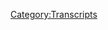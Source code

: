 {{Transcript
    | title         = [[666: March 31, 2022]]
    | caption       = [https://knowledgefight.libsyn.com/666-march-31-2022 Listen to this episode on Libsyn]
    | episodeNumber = [[666: March 31, 2022|666]]
    | length        = 01:51:25
}}

{{MessageBox
    | header     = Warning: Bot Generated Content
    | text       = This transcript was automatically generated by transcription software and likely contains many mistakes and misattributions. Please check the audio for definitive quotes, attribution, and context.
    | image      = N3yvass4myg91.webp
    | imagewidth = 50px
    | id         = warning
}}

{{TranscriptBlock
    | name      = Unknown Speaker
    | timestamp = 00:00:00.000
    | text      = And the New World Order cannot kill me unless you leave the sides. It's time for me to die.
}}

{{TranscriptBlock
    | name      = Unknown Speaker
    | timestamp = 00:00:15.599
    | text      = This is it. The rise of Satan's kingdom on earth. Six six six. Foretold of old. The Old and New
}}

{{TranscriptBlock
    | name      = Unknown Speaker
    | timestamp = 00:00:26.559
    | text      = Testament. Prophesied for more than five thousand years.
}}

{{TranscriptBlock
    | name      = Unknown Speaker
    | timestamp = 00:00:57.119
    | text      = Of Selene. Six six zero six zero six zero six six six six six six six six six.
}}

{{TranscriptBlock
    | name      = Unknown Speaker
    | timestamp = 00:01:03.840
    | text      = Satanism sounds pretty great. This is a cult, man. Just like the Bible says. Cult of Selene.
}}

{{TranscriptBlock
    | name      = Unknown Speaker
    | timestamp = 00:01:12.000
    | text      = These people are focused psychotic murderers. And I really like the show.
}}

{{TranscriptBlock
    | name      = Unknown Speaker
    | timestamp = 00:01:18.159
    | text      = Knowledgefight.com with live feeds from on the ground of the globalist COVID-19 anti-Christ
}}

{{TranscriptBlock
    | name      = Unknown Speaker
    | timestamp = 00:01:24.400
    | text      = takeover. Mark of the beast. Stay with us. I love you. I love you. I love you. I love you.
}}

{{TranscriptBlock
    | name      = Unknown Speaker
    | timestamp = 00:01:28.159
    | text      = Hey, everybody. Welcome to the 666th episode spectacular of Knowledgefight.com.
}}

{{TranscriptBlock
    | name      = Unknown Speaker
    | timestamp = 00:01:36.239
    | text      = I'm Jordan. We're a couple dudes. I'd like to sit around and worship the
}}

{{TranscriptBlock
    | name      = Unknown Speaker
    | timestamp = 00:01:38.799
    | text      = altar of Selene and talk a little bit about Alex Jones. So many thank yous to DJ Dan Arky.
}}

{{TranscriptBlock
    | name      = Unknown Speaker
    | timestamp = 00:01:43.359
    | text      = Oh, absolutely. For the special goofy song. What a treat.
}}

{{TranscriptBlock
    | name      = Unknown Speaker
    | timestamp = 00:01:48.239
    | text      = That was a delight. It was fantastic. It was another 30 seconds on top of already.
}}

{{TranscriptBlock
    | name      = Unknown Speaker
    | timestamp = 00:01:56.000
    | text      = Of course. Some people have said that our theme song is too short. And those people.
}}

{{TranscriptBlock
    | name      = Unknown Speaker
    | timestamp = 00:02:01.760
    | text      = Are DJ Dan Arky. Just what a treat to have someone offered services like that.
}}

{{TranscriptBlock
    | name      = Unknown Speaker
    | timestamp = 00:02:09.759
    | text      = And just so good. Yeah. The talent is so good. The most frequent comment we get, I think,
}}

{{TranscriptBlock
    | name      = Unknown Speaker
    | timestamp = 00:02:15.599
    | text      = is Jordan needs to shut up. And then the second most comment is that theme song slaps.
}}

{{TranscriptBlock
    | name      = Unknown Speaker
    | timestamp = 00:02:21.680
    | text      = It fucking slaps. So thank you for making another banger.
}}

{{TranscriptBlock
    | name      = Unknown Speaker
    | timestamp = 00:02:25.439
    | text      = Yeah, absolutely. Dan. Jordan.
}}

{{TranscriptBlock
    | name      = Unknown Speaker
    | timestamp = 00:02:28.159
    | text      = Dan. Jordan.
}}

{{TranscriptBlock
    | name      = Unknown Speaker
    | timestamp = 00:02:29.039
    | text      = What's your bright spot today? My bright spot today is actually,
}}

{{TranscriptBlock
    | name      = Unknown Speaker
    | timestamp = 00:02:32.719
    | text      = I was on the most recent episode of Marty and Sarah Love Wrestling.
}}

{{TranscriptBlock
    | name      = Unknown Speaker
    | timestamp = 00:02:36.960
    | text      = Yes. Our friends, Marty DeRosa and Sarah Shockey. We got together and did a little
}}

{{TranscriptBlock
    | name      = Unknown Speaker
    | timestamp = 00:02:42.240
    | text      = WrestleMania preview. Yeah. Yeah. I think I got a number of the matches right. Just by accident.
}}

{{TranscriptBlock
    | name      = Unknown Speaker
    | timestamp = 00:02:48.960
    | text      = So what? Yeah.
}}

{{TranscriptBlock
    | name      = Unknown Speaker
    | timestamp = 00:02:50.639
    | text      = I made some predictions and yeah, I watched WrestleMania last night. I watched the first
}}

{{TranscriptBlock
    | name      = Unknown Speaker
    | timestamp = 00:03:00.000
    | text      = night. That's right. It's two nights. There's another one. We're recording this on Sunday.
}}

{{TranscriptBlock
    | name      = Unknown Speaker
    | timestamp = 00:03:04.400
    | text      = Yeah. As of the time of recording. And the big deal, of course, spoiler alert. If you haven't
}}

{{TranscriptBlock
    | name      = Unknown Speaker
    | timestamp = 00:03:11.039
    | text      = watched WrestleMania and you plan to, Stone Cold Steve Austin came back on night one of WrestleMania.
}}

{{TranscriptBlock
    | name      = Unknown Speaker
    | timestamp = 00:03:17.360
    | text      = Okay. It was bizarre.
}}

{{TranscriptBlock
    | name      = Unknown Speaker
    | timestamp = 00:03:21.520
    | text      = So he came to do like a talk show segment that closed the show. First of all-
}}

{{TranscriptBlock
    | name      = Unknown Speaker
    | timestamp = 00:03:26.319
    | text      = I'm sorry, do what now? That on its own is nuts. They had a-
}}

{{TranscriptBlock
    | name      = Unknown Speaker
    | timestamp = 00:03:29.360
    | text      = Like Regis and Kathie Lee? Like that kind of talk show?
}}

{{TranscriptBlock
    | name      = Unknown Speaker
    | timestamp = 00:03:31.759
    | text      = Well, one of the things that wrestling does that doesn't make sense is that they will have
}}

{{TranscriptBlock
    | name      = Unknown Speaker
    | timestamp = 00:03:37.280
    | text      = people create their own talk shows and then they will do them. And it's basically just
}}

{{TranscriptBlock
    | name      = Unknown Speaker
    | timestamp = 00:03:42.719
    | text      = a way to set up fights. Sure.
}}

{{TranscriptBlock
    | name      = Unknown Speaker
    | timestamp = 00:03:44.159
    | text      = You know, basically like, ah, I'm interviewing this person and I'm like, oh.
}}

{{TranscriptBlock
    | name      = Unknown Speaker
    | timestamp = 00:03:47.759
    | text      = It's a framing device for them to break into. It's like Jerry Springer.
}}

{{TranscriptBlock
    | name      = Unknown Speaker
    | timestamp = 00:03:52.159
    | text      = But if you consider it for a little while and why are they doing a talk show,
}}

{{TranscriptBlock
    | name      = Unknown Speaker
    | timestamp = 00:03:57.199
    | text      = premise starts to fall apart. It hurts your brain.
}}

{{TranscriptBlock
    | name      = Unknown Speaker
    | timestamp = 00:03:59.439
    | text      = So Kevin Owens, for some reason in the last couple of months decided that he hated Texas.
}}

{{TranscriptBlock
    | name      = Unknown Speaker
    | timestamp = 00:04:04.080
    | text      = Sure. And so he's been running down Texas
}}

{{TranscriptBlock
    | name      = Unknown Speaker
    | timestamp = 00:04:06.560
    | text      = and how stupid everyone from Texas is. Right.
}}

{{TranscriptBlock
    | name      = Unknown Speaker
    | timestamp = 00:04:08.560
    | text      = Because WrestleMania is in Dallas, Stone Cold is from Texas. So he's trying to lure
}}

{{TranscriptBlock
    | name      = Unknown Speaker
    | timestamp = 00:04:12.080
    | text      = Stone Cold to be a guest on his talk show. Of course.
}}

{{TranscriptBlock
    | name      = Unknown Speaker
    | timestamp = 00:04:14.240
    | text      = So Stone Cold shows up for the talk show and he's like, hey man, look,
}}

{{TranscriptBlock
    | name      = Unknown Speaker
    | timestamp = 00:04:17.600
    | text      = I'm actually looking for a fight. Right.
}}

{{TranscriptBlock
    | name      = Unknown Speaker
    | timestamp = 00:04:19.839
    | text      = And then of course, Stone Cold goes through all the hits.
}}

{{TranscriptBlock
    | name      = Unknown Speaker
    | timestamp = 00:04:21.759
    | text      = Sure. Y'all people want to see me
}}

{{TranscriptBlock
    | name      = Unknown Speaker
    | timestamp = 00:04:24.639
    | text      = stomp a mud hole in this guy's ass. Let me hear you say hell yeah.
}}

{{TranscriptBlock
    | name      = Unknown Speaker
    | timestamp = 00:04:27.839
    | text      = Yeah, of course. The great, the great hits.
}}

{{TranscriptBlock
    | name      = Unknown Speaker
    | timestamp = 00:04:31.199
    | text      = Camera cut to a sign in the crowd, Austin 316 for sure.
}}

{{TranscriptBlock
    | name      = Unknown Speaker
    | timestamp = 00:04:35.439
    | text      = Right. Absolutely. Yeah.
}}

{{TranscriptBlock
    | name      = Unknown Speaker
    | timestamp = 00:04:37.279
    | text      = So they ended up having a match, which is bizarre because it's been 19 years since
}}

{{TranscriptBlock
    | name      = Unknown Speaker
    | timestamp = 00:04:41.279
    | text      = Stone Cold had a match. Wow.
}}

{{TranscriptBlock
    | name      = Unknown Speaker
    | timestamp = 00:04:43.759
    | text      = And what, what I thought was even more bizarre is that, of course, Stone Cold won,
}}

{{TranscriptBlock
    | name      = Unknown Speaker
    | timestamp = 00:04:49.519
    | text      = but in the match, Owens was able to give Stone Cold a stunner, which is nuts.
}}

{{TranscriptBlock
    | name      = Unknown Speaker
    | timestamp = 00:04:55.199
    | text      = But that's unbelievable. It's, it's believable. It happened.
}}

{{TranscriptBlock
    | name      = Unknown Speaker
    | timestamp = 00:04:59.839
    | text      = That's, that's a, that's a bizarre level of respect to allow him to do
}}

{{TranscriptBlock
    | name      = Unknown Speaker
    | timestamp = 00:05:05.120
    | text      = your move to you. But anyway, Stone Cold ended up winning and then,
}}

{{TranscriptBlock
    | name      = Unknown Speaker
    | timestamp = 00:05:09.920
    | text      = he stunned Kevin Owens again, just for fun. Just for the, yeah.
}}

{{TranscriptBlock
    | name      = Unknown Speaker
    | timestamp = 00:05:14.079
    | text      = Opened up and poured maybe 30 beers on himself.
}}

{{TranscriptBlock
    | name      = Unknown Speaker
    | timestamp = 00:05:18.639
    | text      = Just an entire natty light case. It kept going.
}}

{{TranscriptBlock
    | name      = Unknown Speaker
    | timestamp = 00:05:22.879
    | text      = And one of the fun things Stone Cold used to do is he would have people come to the ring,
}}

{{TranscriptBlock
    | name      = Unknown Speaker
    | timestamp = 00:05:26.560
    | text      = he'd lure like an announcer. Sure.
}}

{{TranscriptBlock
    | name      = Unknown Speaker
    | timestamp = 00:05:28.560
    | text      = And then they'd cheers a beer as their drink and he'd kick them and give them a stunner.
}}

{{TranscriptBlock
    | name      = Unknown Speaker
    | timestamp = 00:05:32.319
    | text      = Yeah, yeah, yeah. So he brings Byron Saxton, who's one of the
}}

{{TranscriptBlock
    | name      = Unknown Speaker
    | timestamp = 00:05:35.439
    | text      = commentators. All right.
}}

{{TranscriptBlock
    | name      = Unknown Speaker
    | timestamp = 00:05:36.399
    | text      = He brings him in. Okay.
}}

{{TranscriptBlock
    | name      = Unknown Speaker
    | timestamp = 00:05:37.600
    | text      = Does that with him. Oh, he does.
}}

{{TranscriptBlock
    | name      = Unknown Speaker
    | timestamp = 00:05:39.040
    | text      = Here, have a beer with me. And then he stuns Saxton.
}}

{{TranscriptBlock
    | name      = Unknown Speaker
    | timestamp = 00:05:41.680
    | text      = How does Saxton not know this is coming? He knows it's coming.
}}

{{TranscriptBlock
    | name      = Unknown Speaker
    | timestamp = 00:05:44.800
    | text      = He has to know it's coming. So then immediately after this,
}}

{{TranscriptBlock
    | name      = Unknown Speaker
    | timestamp = 00:05:48.079
    | text      = Stone Cold has his brother come into the ring, who I, I don't know,
}}

{{TranscriptBlock
    | name      = Unknown Speaker
    | timestamp = 00:05:51.839
    | text      = I've never seen this guy before. I didn't know he had a brother.
}}

{{TranscriptBlock
    | name      = Unknown Speaker
    | timestamp = 00:05:53.680
    | text      = But I guess they're celebrating his last WrestleMania or whatever.
}}

{{TranscriptBlock
    | name      = Unknown Speaker
    | timestamp = 00:05:56.240
    | text      = Oh, shoot, that's great. Wait, is his brother dead?
}}

{{TranscriptBlock
    | name      = Unknown Speaker
    | timestamp = 00:05:58.160
    | text      = No. Oh.
}}

{{TranscriptBlock
    | name      = Unknown Speaker
    | timestamp = 00:05:58.720
    | text      = He's alive. He's there.
}}

{{TranscriptBlock
    | name      = Unknown Speaker
    | timestamp = 00:05:59.759
    | text      = So his brother comes into the ring and they have a beer and like stun him.
}}

{{TranscriptBlock
    | name      = Unknown Speaker
    | timestamp = 00:06:02.879
    | text      = Stun him. Yeah, stun your own brother.
}}

{{TranscriptBlock
    | name      = Unknown Speaker
    | timestamp = 00:06:05.279
    | text      = And it was furious that he didn't. Well, what should have happened is his
}}

{{TranscriptBlock
    | name      = Unknown Speaker
    | timestamp = 00:06:09.040
    | text      = brother stuns him. No, that would have been too confusing.
}}

{{TranscriptBlock
    | name      = Unknown Speaker
    | timestamp = 00:06:11.360
    | text      = Yeah. But it would have been hilarious if he would have
}}

{{TranscriptBlock
    | name      = Unknown Speaker
    | timestamp = 00:06:14.800
    | text      = stunned his brother. Yeah, absolutely.
}}

{{TranscriptBlock
    | name      = Unknown Speaker
    | timestamp = 00:06:16.639
    | text      = Absolutely. And the storyline just means
}}

{{TranscriptBlock
    | name      = Unknown Speaker
    | timestamp = 00:06:20.240
    | text      = he's gone mad with stun power. He's stunning everybody in the crowd.
}}

{{TranscriptBlock
    | name      = Unknown Speaker
    | timestamp = 00:06:23.680
    | text      = Or just we're having a good time. Yeah.
}}

{{TranscriptBlock
    | name      = Unknown Speaker
    | timestamp = 00:06:26.480
    | text      = I thought the show was fine, I guess, but that really was my big complaint,
}}

{{TranscriptBlock
    | name      = Unknown Speaker
    | timestamp = 00:06:31.120
    | text      = was he didn't stun his brother. Yeah, he should have stunned his brother.
}}

{{TranscriptBlock
    | name      = Unknown Speaker
    | timestamp = 00:06:33.279
    | text      = Yeah. I gotcha.
}}

{{TranscriptBlock
    | name      = Unknown Speaker
    | timestamp = 00:06:34.000
    | text      = They set the precedent with him stunning Byron Saxton.
}}

{{TranscriptBlock
    | name      = Unknown Speaker
    | timestamp = 00:06:37.360
    | text      = You've got to follow through. The rule of threes, Owen Saxton, your brother.
}}

{{TranscriptBlock
    | name      = Unknown Speaker
    | timestamp = 00:06:41.040
    | text      = Yeah, because especially since the third one is the funniest one by far.
}}

{{TranscriptBlock
    | name      = Unknown Speaker
    | timestamp = 00:06:44.480
    | text      = It's heightened a bit. Absolutely, totally.
}}

{{TranscriptBlock
    | name      = Unknown Speaker
    | timestamp = 00:06:46.639
    | text      = Everything was there and they, they, I mean, this just proves to me that
}}

{{TranscriptBlock
    | name      = Unknown Speaker
    | timestamp = 00:06:50.720
    | text      = Stone Cold is a coward and I too hate the state of Texas.
}}

{{TranscriptBlock
    | name      = Unknown Speaker
    | timestamp = 00:06:53.519
    | text      = I mean, I don't know if you should, I think, you know what?
}}

{{TranscriptBlock
    | name      = Unknown Speaker
    | timestamp = 00:06:57.360
    | text      = He's going to finally stun his brother. That's for sure.
}}

{{TranscriptBlock
    | name      = Unknown Speaker
    | timestamp = 00:06:59.199
    | text      = Oh no. So what's your bright spot?
}}

{{TranscriptBlock
    | name      = Unknown Speaker
    | timestamp = 00:07:01.600
    | text      = Uh, well, my bright spot. I'll piggyback off of you.
}}

{{TranscriptBlock
    | name      = Unknown Speaker
    | timestamp = 00:07:06.079
    | text      = I too joined another podcast. What?
}}

{{TranscriptBlock
    | name      = Unknown Speaker
    | timestamp = 00:07:09.439
    | text      = Yeah, that's right. We've cheated on each other.
}}

{{TranscriptBlock
    | name      = Unknown Speaker
    | timestamp = 00:07:11.360
    | text      = Oh no. Except you did it in my own bed.
}}

{{TranscriptBlock
    | name      = Unknown Speaker
    | timestamp = 00:07:13.759
    | text      = Um, but this is my apartment.
}}

{{TranscriptBlock
    | name      = Unknown Speaker
    | timestamp = 00:07:15.439
    | text      = Ooh, sure. That's fair.
}}

{{TranscriptBlock
    | name      = Unknown Speaker
    | timestamp = 00:07:18.319
    | text      = And Marty and Sarah just moved. They didn't have wifi.
}}

{{TranscriptBlock
    | name      = Unknown Speaker
    | timestamp = 00:07:21.279
    | text      = That's right. Anyways, it's Lions Led by Donkeys with Joe Kasabian or Kasabian.
}}

{{TranscriptBlock
    | name      = Unknown Speaker
    | timestamp = 00:07:29.199
    | text      = I'm not sure. Uh-oh.
}}

{{TranscriptBlock
    | name      = Unknown Speaker
    | timestamp = 00:07:30.160
    | text      = Uh-oh. But yeah, it was absolutely fantastic.
}}

{{TranscriptBlock
    | name      = Unknown Speaker
    | timestamp = 00:07:33.120
    | text      = He was like, we're going to do a two parter.
}}

{{TranscriptBlock
    | name      = Unknown Speaker
    | timestamp = 00:07:35.680
    | text      = And then we talked for three hours, so you know how you do.
}}

{{TranscriptBlock
    | name      = Unknown Speaker
    | timestamp = 00:07:39.439
    | text      = And it was just a fantastic time.
}}

{{TranscriptBlock
    | name      = Unknown Speaker
    | timestamp = 00:07:41.279
    | text      = And it'll be available for free in like a couple of weeks, I think.
}}

{{TranscriptBlock
    | name      = Unknown Speaker
    | timestamp = 00:07:45.040
    | text      = Yeah. I've seen some people posting positive things about it.
}}

{{TranscriptBlock
    | name      = Unknown Speaker
    | timestamp = 00:07:47.759
    | text      = Yeah. I have not had a chance to listen yet, but that's very exciting.
}}

{{TranscriptBlock
    | name      = Unknown Speaker
    | timestamp = 00:07:51.279
    | text      = Yeah. It's nice.
}}

{{TranscriptBlock
    | name      = Unknown Speaker
    | timestamp = 00:07:51.759
    | text      = I like that you and I are branching out in ways that presage our brain.
}}

{{TranscriptBlock
    | name      = Unknown Speaker
    | timestamp = 00:07:58.959
    | text      = Yes. You're going to lead more towards wrestling,
}}

{{TranscriptBlock
    | name      = Unknown Speaker
    | timestamp = 00:08:01.759
    | text      = and I'm going to lead more towards more atrocities.
}}

{{TranscriptBlock
    | name      = Unknown Speaker
    | timestamp = 00:08:04.240
    | text      = Right, right.
}}

{{TranscriptBlock
    | name      = Unknown Speaker
    | timestamp = 00:08:04.560
    | text      = That's where we're going.
}}

{{TranscriptBlock
    | name      = Unknown Speaker
    | timestamp = 00:08:05.439
    | text      = Responding to other people saying things.
}}

{{TranscriptBlock
    | name      = Unknown Speaker
    | timestamp = 00:08:07.439
    | text      = Exactly.
}}

{{TranscriptBlock
    | name      = Unknown Speaker
    | timestamp = 00:08:10.639
    | text      = Oh, good times.
}}

{{TranscriptBlock
    | name      = Unknown Speaker
    | timestamp = 00:08:11.920
    | text      = Yep.
}}

{{TranscriptBlock
    | name      = Unknown Speaker
    | timestamp = 00:08:12.319
    | text      = So Jordan, today we have an episode to go over, and as promised, it's the return of Modern Alex.
}}

{{TranscriptBlock
    | name      = Unknown Speaker
    | timestamp = 00:08:16.800
    | text      = Yeah.
}}

{{TranscriptBlock
    | name      = Unknown Speaker
    | timestamp = 00:08:17.839
    | text      = Some people might have been expecting a 666 episode that's a special episode,
}}

{{TranscriptBlock
    | name      = Unknown Speaker
    | timestamp = 00:08:24.560
    | text      = but when have we ever done anything like that?
}}

{{TranscriptBlock
    | name      = Unknown Speaker
    | timestamp = 00:08:26.079
    | text      = That's really not our style.
}}

{{TranscriptBlock
    | name      = Unknown Speaker
    | timestamp = 00:08:27.279
    | text      = No.
}}

{{TranscriptBlock
    | name      = Unknown Speaker
    | timestamp = 00:08:27.839
    | text      = That's never been our thing.
}}

{{TranscriptBlock
    | name      = Unknown Speaker
    | timestamp = 00:08:30.240
    | text      = And so this is just a normal episode.
}}

{{TranscriptBlock
    | name      = Unknown Speaker
    | timestamp = 00:08:31.839
    | text      = We're going to be talking about March 31st, 2022.
}}

{{TranscriptBlock
    | name      = Unknown Speaker
    | timestamp = 00:08:35.200
    | text      = Ooh.
}}

{{TranscriptBlock
    | name      = Unknown Speaker
    | timestamp = 00:08:36.720
    | text      = Yeah. Not good.
}}

{{TranscriptBlock
    | name      = Unknown Speaker
    | timestamp = 00:08:37.919
    | text      = Not good?
}}

{{TranscriptBlock
    | name      = Unknown Speaker
    | timestamp = 00:08:38.320
    | text      = Not good.
}}

{{TranscriptBlock
    | name      = Unknown Speaker
    | timestamp = 00:08:38.720
    | text      = I mentioned this to you before we started recording.
}}

{{TranscriptBlock
    | name      = Unknown Speaker
    | timestamp = 00:08:41.200
    | text      = That is that because of the time spent preparing the Deposition episodes and putting Alex on time
}}

{{TranscriptBlock
    | name      = Unknown Speaker
    | timestamp = 00:08:48.799
    | text      = out, it's been a little while since I'd listened to some present day Alex, and it was jarring
}}

{{TranscriptBlock
    | name      = Unknown Speaker
    | timestamp = 00:08:54.240
    | text      = to listen to it again.
}}

{{TranscriptBlock
    | name      = Unknown Speaker
    | timestamp = 00:08:55.759
    | text      = It is so hateful, it is so shockingly offensive.
}}

{{TranscriptBlock
    | name      = Unknown Speaker
    | timestamp = 00:09:00.720
    | text      = Yeah.
}}

{{TranscriptBlock
    | name      = Unknown Speaker
    | timestamp = 00:09:02.080
    | text      = And I don't know what to say other than even I, someone who has listened to thousands of
}}

{{TranscriptBlock
    | name      = Unknown Speaker
    | timestamp = 00:09:09.440
    | text      = hours of Alex's show, was taken aback a little bit by the freshness, seeing it fresh after
}}

{{TranscriptBlock
    | name      = Unknown Speaker
    | timestamp = 00:09:17.279
    | text      = a few days of not.
}}

{{TranscriptBlock
    | name      = Unknown Speaker
    | timestamp = 00:09:18.480
    | text      = Oh, that's brutal.
}}

{{TranscriptBlock
    | name      = Unknown Speaker
    | timestamp = 00:09:19.600
    | text      = Man, this is a gross show.
}}

{{TranscriptBlock
    | name      = Unknown Speaker
    | timestamp = 00:09:23.200
    | text      = But I'm not going to play too much of the stuff that's actually like...
}}

{{TranscriptBlock
    | name      = Unknown Speaker
    | timestamp = 00:09:26.240
    | text      = Horrific?
}}

{{TranscriptBlock
    | name      = Unknown Speaker
    | timestamp = 00:09:26.960
    | text      = Yes.
}}

{{TranscriptBlock
    | name      = Unknown Speaker
    | timestamp = 00:09:27.200
    | text      = Yeah.
}}

{{TranscriptBlock
    | name      = Unknown Speaker
    | timestamp = 00:09:27.679
    | text      = So don't worry about that, folks.
}}

{{TranscriptBlock
    | name      = Unknown Speaker
    | timestamp = 00:09:29.440
    | text      = Right.
}}

{{TranscriptBlock
    | name      = Unknown Speaker
    | timestamp = 00:09:30.399
    | text      = But we'll get down to business on all this, but before we do, let's take a little moment
}}

{{TranscriptBlock
    | name      = Unknown Speaker
    | timestamp = 00:09:33.440
    | text      = to say hello to some new wonks.
}}

{{TranscriptBlock
    | name      = Unknown Speaker
    | timestamp = 00:09:34.639
    | text      = Oh, that's a great idea.
}}

{{TranscriptBlock
    | name      = Unknown Speaker
    | timestamp = 00:09:35.600
    | text      = So first, the Boschke.
}}

{{TranscriptBlock
    | name      = Unknown Speaker
    | timestamp = 00:09:37.519
    | text      = Thank you so much, you are now an out-of-policy wonk.
}}

{{TranscriptBlock
    | name      = Unknown Speaker
    | timestamp = 00:09:39.440
    | text      = I'm a policy wonk.
}}

{{TranscriptBlock
    | name      = Unknown Speaker
    | timestamp = 00:09:40.480
    | text      = Thank you very much.
}}

{{TranscriptBlock
    | name      = Unknown Speaker
    | timestamp = 00:09:41.919
    | text      = Next, Temoraptor.
}}

{{TranscriptBlock
    | name      = Unknown Speaker
    | timestamp = 00:09:43.440
    | text      = Thank you so much, you are now a policy wonk.
}}

{{TranscriptBlock
    | name      = Unknown Speaker
    | timestamp = 00:09:45.279
    | text      = I'm a policy wonk.
}}

{{TranscriptBlock
    | name      = Unknown Speaker
    | timestamp = 00:09:46.320
    | text      = Thank you very much!
}}

{{TranscriptBlock
    | name      = Unknown Speaker
    | timestamp = 00:09:47.360
    | text      = Next, Nostra Thomas was always right.
}}

{{TranscriptBlock
    | name      = Unknown Speaker
    | timestamp = 00:09:49.679
    | text      = Thank you so much!
}}

{{TranscriptBlock
    | name      = Unknown Speaker
    | timestamp = 00:09:50.240
    | text      = You are now a policy wonk.
}}

{{TranscriptBlock
    | name      = Unknown Speaker
    | timestamp = 00:09:51.600
    | text      = I'm a policy wonk.
}}

{{TranscriptBlock
    | name      = Unknown Speaker
    | timestamp = 00:09:52.559
    | text      = Thank you very much!
}}

{{TranscriptBlock
    | name      = Unknown Speaker
    | timestamp = 00:09:53.360
    | text      = Thanks out!
}}

{{TranscriptBlock
    | name      = Unknown Speaker
    | timestamp = 00:09:53.840
    | text      = Next, I'm addicted to Alex's voice and this is the safest way to get my fill.
}}

{{TranscriptBlock
    | name      = Unknown Speaker
    | timestamp = 00:09:56.960
    | text      = Thank you so much, you are now a policy wonk.
}}

{{TranscriptBlock
    | name      = Unknown Speaker
    | timestamp = 00:09:58.960
    | text      = I'm a policy wonk.
}}

{{TranscriptBlock
    | name      = Unknown Speaker
    | timestamp = 00:09:59.919
    | text      = Thank you very much!
}}

{{TranscriptBlock
    | name      = Unknown Speaker
    | timestamp = 00:10:00.960
    | text      = Thank you.
}}

{{TranscriptBlock
    | name      = Unknown Speaker
    | timestamp = 00:10:01.840
    | text      = Next, Naturweasley.
}}

{{TranscriptBlock
    | name      = Unknown Speaker
    | timestamp = 00:10:03.279
    | text      = Thank you so much, you are now an out-of-policy wonk.
}}

{{TranscriptBlock
    | name      = Unknown Speaker
    | timestamp = 00:10:05.200
    | text      = I'm a policy wonk.
}}

{{TranscriptBlock
    | name      = Unknown Speaker
    | timestamp = 00:10:06.159
    | text      = Thank you very much next my god has a bigger dick. Thank you so much. You are now policy wonk. I'm a policy wonk
}}

{{TranscriptBlock
    | name      = Unknown Speaker
    | timestamp = 00:10:11.940
    | text      = Thank you very much. Yeah, we got a technocrat in the mix
}}

{{TranscriptBlock
    | name      = Unknown Speaker
    | timestamp = 00:10:14.679
    | text      = So thank you so much to our dogs potato and chip may be sick of Alex's whining
}}

{{TranscriptBlock
    | name      = Unknown Speaker
    | timestamp = 00:10:19.879
    | text      = But my husband and I are up my husband. Oh
}}

{{TranscriptBlock
    | name      = Unknown Speaker
    | timestamp = 00:10:23.720
    | text      = Can't tell if that's a miss miss typing or a husband. Oh, either way husband. Oh, and I are big fans
}}

{{TranscriptBlock
    | name      = Unknown Speaker
    | timestamp = 00:10:29.240
    | text      = Thank you so much. You are now technocrat. I'm a policy wonk. I have risen above
}}

{{TranscriptBlock
    | name      = Unknown Speaker
    | timestamp = 00:10:34.000
    | text      = My enemies I might quit tomorrow. Actually, I'm just gonna take a little break. You know a
}}

{{TranscriptBlock
    | name      = Unknown Speaker
    | timestamp = 00:10:40.240
    | text      = Little breaky for me and then we're going to come back and I'm gonna start the show over
}}

{{TranscriptBlock
    | name      = Unknown Speaker
    | timestamp = 00:10:52.840
    | text      = Fuck you
}}

{{TranscriptBlock
    | name      = Unknown Speaker
    | timestamp = 00:10:54.159
    | text      = Fuck you
}}

{{TranscriptBlock
    | name      = Unknown Speaker
    | timestamp = 00:10:54.919
    | text      = I got plenty of words for you
}}

{{TranscriptBlock
    | name      = Unknown Speaker
    | timestamp = 00:10:56.759
    | text      = But at the end of the day fuck you and your New World Order and fuck the horse
}}

{{TranscriptBlock
    | name      = Unknown Speaker
    | timestamp = 00:11:01.039
    | text      = You rode in on and all your shit. Maybe today should be my last broadcast. I mean, maybe I'll just be gone a month
}}

{{TranscriptBlock
    | name      = Unknown Speaker
    | timestamp = 00:11:07.080
    | text      = Maybe five years
}}

{{TranscriptBlock
    | name      = Unknown Speaker
    | timestamp = 00:11:09.000
    | text      = Maybe I'll walk out of here tomorrow and you never see me again
}}

{{TranscriptBlock
    | name      = Unknown Speaker
    | timestamp = 00:11:13.000
    | text      = That's really what I want to do. I
}}

{{TranscriptBlock
    | name      = Unknown Speaker
    | timestamp = 00:11:15.399
    | text      = Never want to come back here again. I
}}

{{TranscriptBlock
    | name      = Unknown Speaker
    | timestamp = 00:11:17.639
    | text      = Apologize to the crew and the listeners yesterday that I was legitimately having breakdowns on here
}}

{{TranscriptBlock
    | name      = Unknown Speaker
    | timestamp = 00:11:24.159
    | text      = I'll be better tomorrow. He's not oh, he's as bad as ever. Oh
}}

{{TranscriptBlock
    | name      = Unknown Speaker
    | timestamp = 00:11:27.919
    | text      = Oh, so a lot has happened since the last we checked in with present-day Alex
}}

{{TranscriptBlock
    | name      = Unknown Speaker
    | timestamp = 00:11:33.399
    | text      = He's facing escalating penalties for every day that he does not
}}

{{TranscriptBlock
    | name      = Unknown Speaker
    | timestamp = 00:11:37.799
    | text      = Well, it's not escalating every day, right?
}}

{{TranscriptBlock
    | name      = Unknown Speaker
    | timestamp = 00:11:39.679
    | text      = He's facing penalties for every day that he does not do his deposition right for the Connecticut Sandy Hook cases. Mm-hmm
}}

{{TranscriptBlock
    | name      = Unknown Speaker
    | timestamp = 00:11:46.700
    | text      = We call that the Breakfast Club scenario every week. He misses he gets another week of detention, right?
}}

{{TranscriptBlock
    | name      = Unknown Speaker
    | timestamp = 00:11:52.200
    | text      = Yeah, and the the whole I had a doctor's note is not fine. Not gonna go. No
}}

{{TranscriptBlock
    | name      = Unknown Speaker
    | timestamp = 00:12:00.000
    | text      = Yeah, he's he's in bad shape about that
}}

{{TranscriptBlock
    | name      = Unknown Speaker
    | timestamp = 00:12:03.399
    | text      = Things aren't good. Things aren't good. No, not in Info Wars land. No, the world's falling apart. It does seem like that
}}

{{TranscriptBlock
    | name      = Unknown Speaker
    | timestamp = 00:12:10.440
    | text      = But there are you know, even if the whole house is on fire sure
}}

{{TranscriptBlock
    | name      = Unknown Speaker
    | timestamp = 00:12:15.159
    | text      = That's not gonna stop Alex from getting to the news
}}

{{TranscriptBlock
    | name      = Unknown Speaker
    | timestamp = 00:12:17.799
    | text      = No, and doing his job, which is telling you the accurate information about the world around obviously
}}

{{TranscriptBlock
    | name      = Unknown Speaker
    | timestamp = 00:12:25.960
    | text      = All right. Let me lay out exactly what's going on and unfolding and just let you hear some of these headlines. That's mainstream news
}}

{{TranscriptBlock
    | name      = Unknown Speaker
    | timestamp = 00:12:34.480
    | text      = California introduces new bill that would allow mothers to kill their babies up to seven days after birth
}}

{{TranscriptBlock
    | name      = Unknown Speaker
    | timestamp = 00:12:39.919
    | text      = That's already been going on for a long time we told you about over a decade ago
}}

{{TranscriptBlock
    | name      = Unknown Speaker
    | timestamp = 00:12:46.639
    | text      = Universities in the u.s. Are delivered live babies after born who are kept alive for sometimes months in medical experiments
}}

{{TranscriptBlock
    | name      = Unknown Speaker
    | timestamp = 00:12:53.960
    | text      = And I'm not gonna tell you what some of the perverts that work at these due to the babies. None of that is true
}}

{{TranscriptBlock
    | name      = Unknown Speaker
    | timestamp = 00:12:58.399
    | text      = Yeah, that's just the bullshit spin on aborted fetuses being used for research that's given in the right-wing media based on manipulatively edited videos
}}

{{TranscriptBlock
    | name      = Unknown Speaker
    | timestamp = 00:13:06.320
    | text      = released by liars like James O'Keefe and the Center for
}}

{{TranscriptBlock
    | name      = Unknown Speaker
    | timestamp = 00:13:09.039
    | text      = the
}}

{{TranscriptBlock
    | name      = Unknown Speaker
    | timestamp = 00:13:10.940
    | text      = American Progress no the
}}

{{TranscriptBlock
    | name      = Unknown Speaker
    | timestamp = 00:13:13.120
    | text      = Who cares? Yeah, so this is an absolute lie about a bill in California titled AB
}}

{{TranscriptBlock
    | name      = Unknown Speaker
    | timestamp = 00:13:19.279
    | text      = 2223 which amended parts of the public health code regarding issues around abortion
}}

{{TranscriptBlock
    | name      = Unknown Speaker
    | timestamp = 00:13:23.440
    | text      = This has nothing to do with letting people kill babies for up to seven days
}}

{{TranscriptBlock
    | name      = Unknown Speaker
    | timestamp = 00:13:26.580
    | text      = Which is actually a decrease from the amount of time Alex used to claim the left used
}}

{{TranscriptBlock
    | name      = Unknown Speaker
    | timestamp = 00:13:31.039
    | text      = It's that that's bizarre to me. He's like, oh, it's only seven days now as opposed to whatever it was before
}}

{{TranscriptBlock
    | name      = Unknown Speaker
    | timestamp = 00:13:36.840
    | text      = It's a month before it's more reasonable for a week
}}

{{TranscriptBlock
    | name      = Unknown Speaker
    | timestamp = 00:13:39.840
    | text      = I think the left is reporting it was like a year sure
}}

{{TranscriptBlock
    | name      = Unknown Speaker
    | timestamp = 00:13:43.399
    | text      = Left has gotten their shit together and they've decided that it's only a week, right?
}}

{{TranscriptBlock
    | name      = Unknown Speaker
    | timestamp = 00:13:47.159
    | text      = Yeah
}}

{{TranscriptBlock
    | name      = Unknown Speaker
    | timestamp = 00:13:47.440
    | text      = So this is actually about formalizing the position that no one will be held criminally or civilly responsible for engaging in reproductive health
}}

{{TranscriptBlock
    | name      = Unknown Speaker
    | timestamp = 00:13:53.559
    | text      = Nor for assisting a pregnant person and doing so the shithead websites Alex gets his information from generally cover the story like this
}}

{{TranscriptBlock
    | name      = Unknown Speaker
    | timestamp = 00:14:01.080
    | text      = This is a quote from life site news
}}

{{TranscriptBlock
    | name      = Unknown Speaker
    | timestamp = 00:14:03.159
    | text      = which I know that Alex reads and uses as a source quote the proposed legislation would shield a mother from civil and
}}

{{TranscriptBlock
    | name      = Unknown Speaker
    | timestamp = 00:14:09.840
    | text      = criminal charges for any quote actions or omissions and quote related to her pregnancy quote including miscarriage stillbirth or abortion or
}}

{{TranscriptBlock
    | name      = Unknown Speaker
    | timestamp = 00:14:18.139
    | text      = perinatal death end quote although definitions of quote perinatal death
}}

{{TranscriptBlock
    | name      = Unknown Speaker
    | timestamp = 00:14:22.840
    | text      = Unquote vary all of them include the demise of newborns seven days or more after birth
}}

{{TranscriptBlock
    | name      = Unknown Speaker
    | timestamp = 00:14:28.440
    | text      = This coverage of the story relies heavily on selected quotation
}}

{{TranscriptBlock
    | name      = Unknown Speaker
    | timestamp = 00:14:33.279
    | text      = Selective quotation which is why I really strongly specified where the the quotes began and end
}}

{{TranscriptBlock
    | name      = Unknown Speaker
    | timestamp = 00:14:38.679
    | text      = Here's the full part of that section in the bill as it appears quote
}}

{{TranscriptBlock
    | name      = Unknown Speaker
    | timestamp = 00:14:44.279
    | text      = notwithstanding any other law a person shall not be subject to civil or criminal liability or penalty or otherwise deprived of their rights based on
}}

{{TranscriptBlock
    | name      = Unknown Speaker
    | timestamp = 00:14:52.200
    | text      = their actions or omission with respect to the their pregnancy or actual potential or alleged pregnancy outcome including miscarriage stillbirth or
}}

{{TranscriptBlock
    | name      = Unknown Speaker
    | timestamp = 00:15:00.159
    | text      = abortion or perinatal death
}}

{{TranscriptBlock
    | name      = Unknown Speaker
    | timestamp = 00:15:02.120
    | text      = that part the
}}

{{TranscriptBlock
    | name      = Unknown Speaker
    | timestamp = 00:15:04.120
    | text      = Notwithstanding any other law is a massive part of the sentence to leave out because it basically contradicts the entire narrative that's being built
}}

{{TranscriptBlock
    | name      = Unknown Speaker
    | timestamp = 00:15:11.519
    | text      = You can't kill your baby after it's born because that would violate another law. No, what?
}}

{{TranscriptBlock
    | name      = Unknown Speaker
    | timestamp = 00:15:16.759
    | text      = Yes, how what who would ever write a law? That's like you can't kill your baby. I thought the left loved killing babies notwithstanding
}}

{{TranscriptBlock
    | name      = Unknown Speaker
    | timestamp = 00:15:24.159
    | text      = any other law
}}

{{TranscriptBlock
    | name      = Unknown Speaker
    | timestamp = 00:15:26.360
    | text      = Telling me that there was already a law that you can't murder babies. Yeah since when it's been a while
}}

{{TranscriptBlock
    | name      = Unknown Speaker
    | timestamp = 00:15:31.799
    | text      = Okay, at least a couple months at least a couple months
}}

{{TranscriptBlock
    | name      = Unknown Speaker
    | timestamp = 00:15:33.759
    | text      = Yeah, okay
}}

{{TranscriptBlock
    | name      = Unknown Speaker
    | timestamp = 00:15:34.460
    | text      = This language in the bill is specifically meant to make it so if there's a miscarriage or a baby dies shortly after birth of net
}}

{{TranscriptBlock
    | name      = Unknown Speaker
    | timestamp = 00:15:41.720
    | text      = Like from natural causes the parent won't be held civilly or criminally responsible right like say in a different state where they might say
}}

{{TranscriptBlock
    | name      = Unknown Speaker
    | timestamp = 00:15:49.000
    | text      = Oh your baby died two days afterwards
}}

{{TranscriptBlock
    | name      = Unknown Speaker
    | timestamp = 00:15:51.279
    | text      = even though the doctor said that it was going to die no matter what you did better forced you to carry to term and
}}

{{TranscriptBlock
    | name      = Unknown Speaker
    | timestamp = 00:15:56.440
    | text      = Give birth to it and now we're going to prosecute you for a crime because it died
}}

{{TranscriptBlock
    | name      = Unknown Speaker
    | timestamp = 00:16:00.440
    | text      = Well, I mean, it's suspicious it is certainly why else would it happen? Mm-hmm
}}

{{TranscriptBlock
    | name      = Unknown Speaker
    | timestamp = 00:16:04.600
    | text      = This is honestly a pathetic attempt to get mad about something that literally says the opposite thing that you're claiming it does but people like
}}

{{TranscriptBlock
    | name      = Unknown Speaker
    | timestamp = 00:16:11.080
    | text      = Alex only have pathetic attempts to offer because they're dumb and their points are shit
}}

{{TranscriptBlock
    | name      = Unknown Speaker
    | timestamp = 00:16:14.919
    | text      = He just hates people who get abortions
}}

{{TranscriptBlock
    | name      = Unknown Speaker
    | timestamp = 00:16:17.039
    | text      = Partially because of his religious zealotry and partially due to unprocessed guilt that he feels about his past reproductive decisions
}}

{{TranscriptBlock
    | name      = Unknown Speaker
    | timestamp = 00:16:23.159
    | text      = Yeah, he could deal with his problems
}}

{{TranscriptBlock
    | name      = Unknown Speaker
    | timestamp = 00:16:25.039
    | text      = But instead he does this
}}

{{TranscriptBlock
    | name      = Unknown Speaker
    | timestamp = 00:16:26.919
    | text      = Larger picture the right-wing media has taken aim at the bill because it includes language in it to take
}}

{{TranscriptBlock
    | name      = Unknown Speaker
    | timestamp = 00:16:32.080
    | text      = Gendered language out of the existing health code which has got them really mad because their number one organizing issue at the moment is demonizing
}}

{{TranscriptBlock
    | name      = Unknown Speaker
    | timestamp = 00:16:39.519
    | text      = Trans people and this fits right into that heading for them
}}

{{TranscriptBlock
    | name      = Unknown Speaker
    | timestamp = 00:16:43.559
    | text      = Overall a hateful and stupid lie from Alex to start the show that will likely end up helping get people who need reproductive health care
}}

{{TranscriptBlock
    | name      = Unknown Speaker
    | timestamp = 00:16:51.600
    | text      = Get killed hurt. Yep. Yep
}}

{{TranscriptBlock
    | name      = Unknown Speaker
    | timestamp = 00:16:53.960
    | text      = Curiously Alex seems to be skipping over the news about Lauren Handy the Washington anti-abortion activist whose house was searched and turned out she had
}}

{{TranscriptBlock
    | name      = Unknown Speaker
    | timestamp = 00:17:00.879
    | text      = five fetuses and coolers
}}

{{TranscriptBlock
    | name      = Unknown Speaker
    | timestamp = 00:17:02.879
    | text      = No hot take on that one. It seems I mean weird. He would have to have a cool take on that one. Sure
}}

{{TranscriptBlock
    | name      = Unknown Speaker
    | timestamp = 00:17:10.759
    | text      = Yeah, that one that one's not that not bringing that one up seems to have not happened
}}

{{TranscriptBlock
    | name      = Unknown Speaker
    | timestamp = 00:17:15.920
    | text      = Oh, that's odd because it seems like you know, that would be something that's so important to talk about
}}

{{TranscriptBlock
    | name      = Unknown Speaker
    | timestamp = 00:17:21.400
    | text      = You know because the left is killing babies seven days afterwards
}}

{{TranscriptBlock
    | name      = Unknown Speaker
    | timestamp = 00:17:24.480
    | text      = So we should find out what the anti-abortion activists are doing keeping fetuses and coolers. Yeah
}}

{{TranscriptBlock
    | name      = Unknown Speaker
    | timestamp = 00:17:30.019
    | text      = Why was she doing that? I don't know. I
}}

{{TranscriptBlock
    | name      = Unknown Speaker
    | timestamp = 00:17:34.180
    | text      = Think from the story that I read about it. There was an allegation from either her or one of her associates that they were evidence
}}

{{TranscriptBlock
    | name      = Unknown Speaker
    | timestamp = 00:17:44.660
    | text      = Okay, don't buy it don't buy it
}}

{{TranscriptBlock
    | name      = Unknown Speaker
    | timestamp = 00:17:47.299
    | text      = Anyway, there's more big news and Alex is like he's on the ball here
}}

{{TranscriptBlock
    | name      = Unknown Speaker
    | timestamp = 00:17:51.299
    | text      = Meanwhile Samsung has banned the word Z or the letter Z and I told you that was coming next
}}

{{TranscriptBlock
    | name      = Unknown Speaker
    | timestamp = 00:17:56.700
    | text      = I'm banning letters. So that's now banned
}}

{{TranscriptBlock
    | name      = Unknown Speaker
    | timestamp = 00:18:00.019
    | text      = You've got so much to break down there very important news so much to break down Samsung didn't ban the letter Z
}}

{{TranscriptBlock
    | name      = Unknown Speaker
    | timestamp = 00:18:06.220
    | text      = Alex is just misreading a story from RT
}}

{{TranscriptBlock
    | name      = Unknown Speaker
    | timestamp = 00:18:08.980
    | text      = the letter Z has become a bit of a symbol for the invading Russian army who are currently still engaged in a war in Ukraine that
}}

{{TranscriptBlock
    | name      = Unknown Speaker
    | timestamp = 00:18:15.140
    | text      = Alex said would last about 48 hours over a month ago as such
}}

{{TranscriptBlock
    | name      = Unknown Speaker
    | timestamp = 00:18:19.180
    | text      = It's taken on a bit of a negative
}}

{{TranscriptBlock
    | name      = Unknown Speaker
    | timestamp = 00:18:20.740
    | text      = Annotation to people who aren't bootlicking Putin apologists like Alex and this became a branding problem for Samsung
}}

{{TranscriptBlock
    | name      = Unknown Speaker
    | timestamp = 00:18:27.099
    | text      = They didn't ban the letter Z
}}

{{TranscriptBlock
    | name      = Unknown Speaker
    | timestamp = 00:18:28.819
    | text      = But a new foldable phone that they were selling was called the galaxy Z fold 3 and that name and release were poorly timed
}}

{{TranscriptBlock
    | name      = Unknown Speaker
    | timestamp = 00:18:36.940
    | text      = They decided to remove the Z from the name in Ukraine Latvia Lithuania and Estonia
}}

{{TranscriptBlock
    | name      = Unknown Speaker
    | timestamp = 00:18:42.779
    | text      = Probably because it would have been a PR issue if they didn't
}}

{{TranscriptBlock
    | name      = Unknown Speaker
    | timestamp = 00:18:45.299
    | text      = So naturally because Alex is a lazy liar. This becomes them banning the letter Z. Yeah, I mean instead of being like
}}

{{TranscriptBlock
    | name      = Unknown Speaker
    | timestamp = 00:18:52.420
    | text      = Hey, let's not reference a genocide. Mm-hmm. How about that? Well, yeah, it's not I mean, it's an unfortunate PR situation
}}

{{TranscriptBlock
    | name      = Unknown Speaker
    | timestamp = 00:19:00.299
    | text      = Yeah, yeah, obviously the name was made before
}}

{{TranscriptBlock
    | name      = Unknown Speaker
    | timestamp = 00:19:04.759
    | text      = Right, right. Right. It wasn't like hey, we got a real cool idea. We can piggyback off of to sell some more phones, right?
}}

{{TranscriptBlock
    | name      = Unknown Speaker
    | timestamp = 00:19:11.180
    | text      = Whatever. I don't think this is a big deal. I think it's a non deal. Yeah
}}

{{TranscriptBlock
    | name      = Unknown Speaker
    | timestamp = 00:19:15.779
    | text      = These are some of the top headlines
}}

{{TranscriptBlock
    | name      = Unknown Speaker
    | timestamp = 00:19:19.019
    | text      = Stuff that Alex thinks is worth discussing and actually he thinks it conveys important information
}}

{{TranscriptBlock
    | name      = Unknown Speaker
    | timestamp = 00:19:23.980
    | text      = The audience needs and can use well if a brand removes the letter Z then what they're coming for your W
}}

{{TranscriptBlock
    | name      = Unknown Speaker
    | timestamp = 00:19:31.819
    | text      = They're coming for I mean nobody's gonna touch a C but an R it's fucking gone. Yeah
}}

{{TranscriptBlock
    | name      = Unknown Speaker
    | timestamp = 00:19:37.460
    | text      = Yeah, the big C won't let that to happen. Sure
}}

{{TranscriptBlock
    | name      = Unknown Speaker
    | timestamp = 00:19:42.339
    | text      = other big news that Alex gets into that veers off-track into
}}

{{TranscriptBlock
    | name      = Unknown Speaker
    | timestamp = 00:19:47.619
    | text      = thinly veiled anti-semitism
}}

{{TranscriptBlock
    | name      = Unknown Speaker
    | timestamp = 00:19:50.279
    | text      = Putin signs decree ordering gas exports to be halted
}}

{{TranscriptBlock
    | name      = Unknown Speaker
    | timestamp = 00:19:54.220
    | text      = If buyers don't buy in rubles already giant gas shortages and rationing in Europe particularly Germany Biden
}}

{{TranscriptBlock
    | name      = Unknown Speaker
    | timestamp = 00:20:01.099
    | text      = Responds by announcing an unprecedented in size and duration release of the US oil reserves
}}

{{TranscriptBlock
    | name      = Unknown Speaker
    | timestamp = 00:20:07.700
    | text      = Yes, run out our strategic oil reserves
}}

{{TranscriptBlock
    | name      = Unknown Speaker
    | timestamp = 00:20:11.460
    | text      = instead of letting people drill for oil and pump oil and deliver oil and he's still got a moratorium on
}}

{{TranscriptBlock
    | name      = Unknown Speaker
    | timestamp = 00:20:18.980
    | text      = Banks giving loans to oil companies to drill that means only the big guys can drill and the Wildcatters are cut out of the industry
}}

{{TranscriptBlock
    | name      = Unknown Speaker
    | timestamp = 00:20:25.740
    | text      = This is total economic war against us at point-blank range
}}

{{TranscriptBlock
    | name      = Unknown Speaker
    | timestamp = 00:20:30.900
    | text      = Also big articles out on how Soros controls most cities and even most small towns now
}}

{{TranscriptBlock
    | name      = Unknown Speaker
    | timestamp = 00:20:35.779
    | text      = With his judges and district and county attorneys that rule and believe me I face these people
}}

{{TranscriptBlock
    | name      = Unknown Speaker
    | timestamp = 00:20:42.019
    | text      = They are know their criminals
}}

{{TranscriptBlock
    | name      = Unknown Speaker
    | timestamp = 00:20:43.740
    | text      = They know they're prosecuting a war against the American people and there is no due process for Christians
}}

{{TranscriptBlock
    | name      = Unknown Speaker
    | timestamp = 00:20:48.420
    | text      = Conservatives gun owners veterans or anyone that's basically not a pedophile loving devil worshiper. We've got that information
}}

{{TranscriptBlock
    | name      = Unknown Speaker
    | timestamp = 00:20:55.859
    | text      = hard to get more clear about how you're vomiting out anti-semitic conspiracy theories than to insist that Soros runs all the cities and small towns with
}}

{{TranscriptBlock
    | name      = Unknown Speaker
    | timestamp = 00:21:03.700
    | text      = Judges he puppet masters. Yeah, that one's pretty overt stuff. That one's that's tough to get around
}}

{{TranscriptBlock
    | name      = Unknown Speaker
    | timestamp = 00:21:09.779
    | text      = So now to the issue the oil drilling loans
}}

{{TranscriptBlock
    | name      = Unknown Speaker
    | timestamp = 00:21:11.980
    | text      = this is entirely made up in August 2021 Biden's Department of the Treasury issued guidance that
}}

{{TranscriptBlock
    | name      = Unknown Speaker
    | timestamp = 00:21:17.819
    | text      = Multilateral development banks aren't they shouldn't give international loans for coal and oil exploration
}}

{{TranscriptBlock
    | name      = Unknown Speaker
    | timestamp = 00:21:24.539
    | text      = This is guidance and not a rule. It's also not applicable domestically
}}

{{TranscriptBlock
    | name      = Unknown Speaker
    | timestamp = 00:21:29.460
    | text      = So unless these Wildcatters these independent oil drillers are trying to get a loan from the World Bank to dig in Vietnam
}}

{{TranscriptBlock
    | name      = Unknown Speaker
    | timestamp = 00:21:35.660
    | text      = It doesn't apply. It's just nonsense. I mean, it doesn't get more Wildcat then suddenly going to Vietnam. That's
}}

{{TranscriptBlock
    | name      = Unknown Speaker
    | timestamp = 00:21:41.819
    | text      = That's a Wildcat man. So in fact the opposite of what Alex is saying is true in January 2021
}}

{{TranscriptBlock
    | name      = Unknown Speaker
    | timestamp = 00:21:49.220
    | text      = The office of the comptroller of the currency they adopted a new rule which made it essentially
}}

{{TranscriptBlock
    | name      = Unknown Speaker
    | timestamp = 00:21:53.859
    | text      = Impossible for domestic banks in the United States to unilaterally reject loans from businesses in a particular industry for instance
}}

{{TranscriptBlock
    | name      = Unknown Speaker
    | timestamp = 00:22:01.140
    | text      = Denying oil companies loans because you're worried about climate change, right? Well, this may seem like a bit of a negative thing
}}

{{TranscriptBlock
    | name      = Unknown Speaker
    | timestamp = 00:22:06.819
    | text      = There's an argument that it could actually be
}}

{{TranscriptBlock
    | name      = Unknown Speaker
    | timestamp = 00:22:08.819
    | text      = Important because it makes it so banks can't refuse to loan to broad categories of things like charities
}}

{{TranscriptBlock
    | name      = Unknown Speaker
    | timestamp = 00:22:14.700
    | text      = Which they may have been able to do in the absence of a rule like this. Sure. From an OCC press release quote as
}}

{{TranscriptBlock
    | name      = Unknown Speaker
    | timestamp = 00:22:22.299
    | text      = Comptrollers and staff in previous administrations have made clear in speeches guidance and testimony
}}

{{TranscriptBlock
    | name      = Unknown Speaker
    | timestamp = 00:22:26.980
    | text      = Banks should not terminate services to entire categories of customers without conducting individual risk assessments
}}

{{TranscriptBlock
    | name      = Unknown Speaker
    | timestamp = 00:22:32.579
    | text      = It's inconsistent with basic principles of prudent risk management to make decisions based solely on
}}

{{TranscriptBlock
    | name      = Unknown Speaker
    | timestamp = 00:22:37.140
    | text      = conclusory or categorical assertions of risk without actual analysis
}}

{{TranscriptBlock
    | name      = Unknown Speaker
    | timestamp = 00:22:42.299
    | text      = Sure, as this was at the end of Trump's term
}}

{{TranscriptBlock
    | name      = Unknown Speaker
    | timestamp = 00:22:44.619
    | text      = There was some talk that the rule would be reversed once Biden got into office
}}

{{TranscriptBlock
    | name      = Unknown Speaker
    | timestamp = 00:22:48.059
    | text      = But in January 2021 Federal Reserve Governor Lael Brainerd gave an explicit
}}

{{TranscriptBlock
    | name      = Unknown Speaker
    | timestamp = 00:22:54.059
    | text      = Word that the Fed would not be making any directives about banks not loaning to specific industries quote. That's not our job
}}

{{TranscriptBlock
    | name      = Unknown Speaker
    | timestamp = 00:23:01.180
    | text      = We don't tell banks which sectors to lend to we ask them to risk manage and we make sure
}}

{{TranscriptBlock
    | name      = Unknown Speaker
    | timestamp = 00:23:05.920
    | text      = They have good practices are good processes in place, right?
}}

{{TranscriptBlock
    | name      = Unknown Speaker
    | timestamp = 00:23:09.799
    | text      = so we got two stories so far that are both not true and
}}

{{TranscriptBlock
    | name      = Unknown Speaker
    | timestamp = 00:23:16.240
    | text      = Aggressively the opposite is true
}}

{{TranscriptBlock
    | name      = Unknown Speaker
    | timestamp = 00:23:19.039
    | text      = Arguably three. Yeah arguably three
}}

{{TranscriptBlock
    | name      = Unknown Speaker
    | timestamp = 00:23:21.079
    | text      = I mean, I don't know what there is about the Z that we can really hang our hats on there
}}

{{TranscriptBlock
    | name      = Unknown Speaker
    | timestamp = 00:23:25.279
    | text      = But this one he's saying you can't do the thing you can do and you can't not do the thing that you can do
}}

{{TranscriptBlock
    | name      = Unknown Speaker
    | timestamp = 00:23:31.619
    | text      = Yes. Yes, it's it's just complete nonsense. Yeah, okay
}}

{{TranscriptBlock
    | name      = Unknown Speaker
    | timestamp = 00:23:36.380
    | text      = If you're just listening to his show for information, you're going to just believe the opposite of what?
}}

{{TranscriptBlock
    | name      = Unknown Speaker
    | timestamp = 00:23:42.059
    | text      = Yeah, it's topsy-turvy world. Mm-hmm. Cool
}}

{{TranscriptBlock
    | name      = Unknown Speaker
    | timestamp = 00:23:44.779
    | text      = So anyway, I think he's just making this shit up
}}

{{TranscriptBlock
    | name      = Unknown Speaker
    | timestamp = 00:23:46.740
    | text      = But if I had to guess I think Alex might have skimmed some headlines about the SEC proposing new
}}

{{TranscriptBlock
    | name      = Unknown Speaker
    | timestamp = 00:23:51.880
    | text      = Regulations about oil companies having to provide climate related disclosures, right and then he's reporting on it like this
}}

{{TranscriptBlock
    | name      = Unknown Speaker
    | timestamp = 00:23:57.940
    | text      = I think either that or he's just making this up out of thin air. I'm not sure that sounds about right, but
}}

{{TranscriptBlock
    | name      = Unknown Speaker
    | timestamp = 00:24:04.819
    | text      = you know
}}

{{TranscriptBlock
    | name      = Unknown Speaker
    | timestamp = 00:24:06.259
    | text      = Maybe maybe maybe in reality. I just don't listen to Alex hard enough
}}

{{TranscriptBlock
    | name      = Unknown Speaker
    | timestamp = 00:24:11.140
    | text      = Maybe maybe I think you're the only person who listens to Alex hard enough
}}

{{TranscriptBlock
    | name      = Unknown Speaker
    | timestamp = 00:24:15.059
    | text      = But but yet I still have Alex telling me that I need to listen up and listen good interesting
}}

{{TranscriptBlock
    | name      = Unknown Speaker
    | timestamp = 00:24:20.660
    | text      = It's not gonna just be the third world that's starving to death
}}

{{TranscriptBlock
    | name      = Unknown Speaker
    | timestamp = 00:24:23.299
    | text      = It's gonna be every major country in the world. And again, the globalist have civil war planned not just here
}}

{{TranscriptBlock
    | name      = Unknown Speaker
    | timestamp = 00:24:30.579
    | text      = But in many other countries during the collapse
}}

{{TranscriptBlock
    | name      = Unknown Speaker
    | timestamp = 00:24:33.259
    | text      = So wouldn't that just be global war and that needs to sink into the people that are involved in the different government agencies and corporations
}}

{{TranscriptBlock
    | name      = Unknown Speaker
    | timestamp = 00:24:41.180
    | text      = That have been helping carry this out who are compartmentalized. You need to get decompartmentalized and you need to listen to me and listen good
}}

{{TranscriptBlock
    | name      = Unknown Speaker
    | timestamp = 00:24:48.299
    | text      = Because I have your best interest at heart because we all have joint interest here for civilization to exist and to continue on
}}

{{TranscriptBlock
    | name      = Unknown Speaker
    | timestamp = 00:24:55.480
    | text      = So, please listen to me
}}

{{TranscriptBlock
    | name      = Unknown Speaker
    | timestamp = 00:24:58.359
    | text      = And I'm getting the biggest chills I've ever gotten on air because when I'm over the target the spirit tells you so listen to me very carefully
}}

{{TranscriptBlock
    | name      = Unknown Speaker
    | timestamp = 00:25:06.559
    | text      = Here's the good news. I
}}

{{TranscriptBlock
    | name      = Unknown Speaker
    | timestamp = 00:25:10.160
    | text      = Have a bunch of indicators here and government and corporate policy in
}}

{{TranscriptBlock
    | name      = Unknown Speaker
    | timestamp = 00:25:16.079
    | text      = Just the last 48 hours. That's getting almost no attention
}}

{{TranscriptBlock
    | name      = Unknown Speaker
    | timestamp = 00:25:21.519
    | text      = That there are some sane people inside the system that are trying to put the brakes on the collapse
}}

{{TranscriptBlock
    | name      = Unknown Speaker
    | timestamp = 00:25:27.599
    | text      = Okay, so there's some good people who are doing some stuff. All right, wait, man. This is so frustrating
}}

{{TranscriptBlock
    | name      = Unknown Speaker
    | timestamp = 00:25:34.000
    | text      = I hate administrations because last time we've got Trump in office and he's surrounded by some bad people who are
}}

{{TranscriptBlock
    | name      = Unknown Speaker
    | timestamp = 00:25:39.960
    | text      = And he's surrounded by some bad people who are trying to poison his diet coke, right? And then everything that happens is some nefarious
}}

{{TranscriptBlock
    | name      = Unknown Speaker
    | timestamp = 00:25:46.960
    | text      = undercover globalist
}}

{{TranscriptBlock
    | name      = Unknown Speaker
    | timestamp = 00:25:48.200
    | text      = Absolutely. Yes, and now we've got Biden in office and they're still like Oh surrounding Biden are good people who are yeah
}}

{{TranscriptBlock
    | name      = Unknown Speaker
    | timestamp = 00:25:54.559
    | text      = There's rogue people who are the good ones. Yeah, just figure your shit out. You can't you gotta well
}}

{{TranscriptBlock
    | name      = Unknown Speaker
    | timestamp = 00:26:00.440
    | text      = it's it's you kind of box yourself in if you don't allow for
}}

{{TranscriptBlock
    | name      = Unknown Speaker
    | timestamp = 00:26:05.680
    | text      = rogue agents within
}}

{{TranscriptBlock
    | name      = Unknown Speaker
    | timestamp = 00:26:07.680
    | text      = The administration I was gonna say making up whatever you want, right?
}}

{{TranscriptBlock
    | name      = Unknown Speaker
    | timestamp = 00:26:11.559
    | text      = Well, there's that because you have to be able to justify good things that happen under the administrations of people you hate
}}

{{TranscriptBlock
    | name      = Unknown Speaker
    | timestamp = 00:26:17.319
    | text      = Why bad things happen under your heroes administration? And so you just create these bizarro spy novels
}}

{{TranscriptBlock
    | name      = Unknown Speaker
    | timestamp = 00:26:23.480
    | text      = Yeah, but it's not even a spy novel. It's like if James Bond were able to pass legislation
}}

{{TranscriptBlock
    | name      = Unknown Speaker
    | timestamp = 00:26:31.640
    | text      = It's nonsense
}}

{{TranscriptBlock
    | name      = Unknown Speaker
    | timestamp = 00:26:33.640
    | text      = Oh
}}

{{TranscriptBlock
    | name      = Unknown Speaker
    | timestamp = 00:26:35.880
    | text      = Bill six for HB
}}

{{TranscriptBlock
    | name      = Unknown Speaker
    | timestamp = 00:26:43.640
    | text      = Speaking of James Bond
}}

{{TranscriptBlock
    | name      = Unknown Speaker
    | timestamp = 00:26:45.960
    | text      = Did you know that all of the globalists are based on or James Bond villains? All of them are based on globalist
}}

{{TranscriptBlock
    | name      = Unknown Speaker
    | timestamp = 00:26:52.039
    | text      = That's so true. It is true
}}

{{TranscriptBlock
    | name      = Unknown Speaker
    | timestamp = 00:26:53.559
    | text      = Okay, and they've got underground fortresses and redoubts and huge compounds and they really are James Bond villains
}}

{{TranscriptBlock
    | name      = Unknown Speaker
    | timestamp = 00:27:00.440
    | text      = Remember James Bond villains are based on real people that Ian Fleming knew when he went to places like Bilderberg
}}

{{TranscriptBlock
    | name      = Unknown Speaker
    | timestamp = 00:27:07.720
    | text      = So when you see those movies
}}

{{TranscriptBlock
    | name      = Unknown Speaker
    | timestamp = 00:27:12.039
    | text      = Actually what's going on you've got governments and then you've got specter you've got Hydra you call it whatever the hell you want
}}

{{TranscriptBlock
    | name      = Unknown Speaker
    | timestamp = 00:27:18.480
    | text      = But it's real
}}

{{TranscriptBlock
    | name      = Unknown Speaker
    | timestamp = 00:27:19.960
    | text      = Wasn't Hydra GI Joe, you know Cobra Commander. He wears a mask. He's really a corporate leader
}}

{{TranscriptBlock
    | name      = Unknown Speaker
    | timestamp = 00:27:24.599
    | text      = He's got royalty working for him
}}

{{TranscriptBlock
    | name      = Unknown Speaker
    | timestamp = 00:27:32.599
    | text      = The writers of all these shows are telling you what's really going on. Oh
}}

{{TranscriptBlock
    | name      = Unknown Speaker
    | timestamp = 00:27:37.680
    | text      = Understand that well, I don't work for Cobra. I work for humanity in America and freedom
}}

{{TranscriptBlock
    | name      = Unknown Speaker
    | timestamp = 00:27:44.640
    | text      = And it really comes down to that you work for the snake
}}

{{TranscriptBlock
    | name      = Unknown Speaker
    | timestamp = 00:27:47.359
    | text      = You know from the Bible the devil are you on Cobra's team or you on God's team?
}}

{{TranscriptBlock
    | name      = Unknown Speaker
    | timestamp = 00:27:51.920
    | text      = You better decide right now now the most important way to understand my religious belief is to watch a children's cartoon
}}

{{TranscriptBlock
    | name      = Unknown Speaker
    | timestamp = 00:27:57.119
    | text      = If I understand correctly
}}

{{TranscriptBlock
    | name      = Unknown Speaker
    | timestamp = 00:27:58.599
    | text      = Yeah
}}

{{TranscriptBlock
    | name      = Unknown Speaker
    | timestamp = 00:27:59.039
    | text      = The world was just explained to me in a barrage of references to evil organizations in 100% fictional universes
}}

{{TranscriptBlock
    | name      = Unknown Speaker
    | timestamp = 00:28:05.920
    | text      = Mostly ones for children. Yeah
}}

{{TranscriptBlock
    | name      = Unknown Speaker
    | timestamp = 00:28:08.839
    | text      = Look don't you understand to be playing GI Joe in the backyard with my friends was actually training for the fight against the devil
}}

{{TranscriptBlock
    | name      = Unknown Speaker
    | timestamp = 00:28:16.140
    | text      = You know, what's crazy about it is he didn't bring up Captain Planet and I mean arguably
}}

{{TranscriptBlock
    | name      = Unknown Speaker
    | timestamp = 00:28:22.339
    | text      = It doesn't get more based on real-life villains that Captain Planet does sure that one guy was a rat
}}

{{TranscriptBlock
    | name      = Unknown Speaker
    | timestamp = 00:28:28.900
    | text      = But his real problem was dumping toxic waste into place. I think it would over complicate things
}}

{{TranscriptBlock
    | name      = Unknown Speaker
    | timestamp = 00:28:34.180
    | text      = Yeah, I don't think Alex. This is these are all thematically just like haha big shadowy organization
}}

{{TranscriptBlock
    | name      = Unknown Speaker
    | timestamp = 00:28:41.460
    | text      = Right, right. Also wouldn't Trump be Arik Goldfinger? He?
}}

{{TranscriptBlock
    | name      = Unknown Speaker
    | timestamp = 00:28:47.220
    | text      = Had that whole photo spread of him
}}

{{TranscriptBlock
    | name      = Unknown Speaker
    | timestamp = 00:28:50.380
    | text      = Full of gold it really did have a vibe to it. Who's odd job. Oh
}}

{{TranscriptBlock
    | name      = Unknown Speaker
    | timestamp = 00:28:56.740
    | text      = Jaws, I think what who all was on The Celebrity Apprentice?
}}

{{TranscriptBlock
    | name      = Unknown Speaker
    | timestamp = 00:29:02.259
    | text      = Dan
}}

{{TranscriptBlock
    | name      = Unknown Speaker
    | timestamp = 00:29:03.539
    | text      = Annie
}}

{{TranscriptBlock
    | name      = Unknown Speaker
    | timestamp = 00:29:04.700
    | text      = Bonaduce Danny Bonaduce is odd job. Okay. Yeah, the guy from poison the guy from play Brett Brett
}}

{{TranscriptBlock
    | name      = Unknown Speaker
    | timestamp = 00:29:14.420
    | text      = Wow, he was on the Rock of Love
}}

{{TranscriptBlock
    | name      = Unknown Speaker
    | timestamp = 00:29:19.740
    | text      = He's I keep thinking Brett Hart, I don't know that's definitely not it. Yeah
}}

{{TranscriptBlock
    | name      = Unknown Speaker
    | timestamp = 00:29:25.339
    | text      = Yeah, so this is dumb
}}

{{TranscriptBlock
    | name      = Unknown Speaker
    | timestamp = 00:29:26.420
    | text      = But I think I think it's really kind of troubling how entrenched this idea
}}

{{TranscriptBlock
    | name      = Unknown Speaker
    | timestamp = 00:29:31.740
    | text      = Is that like no the people writing GI Joe were trying to warn you?
}}

{{TranscriptBlock
    | name      = Unknown Speaker
    | timestamp = 00:29:36.700
    | text      = Yeah
}}

{{TranscriptBlock
    | name      = Unknown Speaker
    | timestamp = 00:29:37.380
    | text      = Yeah
}}

{{TranscriptBlock
    | name      = Unknown Speaker
    | timestamp = 00:29:37.900
    | text      = That is that is a thing that he just said on a radio show in public that would 100% get you
}}

{{TranscriptBlock
    | name      = Unknown Speaker
    | timestamp = 00:29:46.819
    | text      = Sectionated, you know fast like what if you were telling your boss that at work, right?
}}

{{TranscriptBlock
    | name      = Unknown Speaker
    | timestamp = 00:29:52.180
    | text      = Hey, listen, if you want to understand global politics, you need to watch GI Joe you're fired. Yeah
}}

{{TranscriptBlock
    | name      = Unknown Speaker
    | timestamp = 00:29:58.500
    | text      = I agreed good decision
}}

{{TranscriptBlock
    | name      = Unknown Speaker
    | timestamp = 00:30:03.140
    | text      = Absolutely, I will not fight back
}}

{{TranscriptBlock
    | name      = Unknown Speaker
    | timestamp = 00:30:05.900
    | text      = I'm gonna go tell the NLRB that you murdered me and I'm already dead
}}

{{TranscriptBlock
    | name      = Unknown Speaker
    | timestamp = 00:30:13.299
    | text      = Just trouble not good. So there is some good news like Alex mentioned earlier and here's some of it
}}

{{TranscriptBlock
    | name      = Unknown Speaker
    | timestamp = 00:30:19.220
    | text      = Okay, let me give you the good news
}}

{{TranscriptBlock
    | name      = Unknown Speaker
    | timestamp = 00:30:21.660
    | text      = the United States quietly
}}

{{TranscriptBlock
    | name      = Unknown Speaker
    | timestamp = 00:30:23.660
    | text      = removed fertilizer off the list of banned items and
}}

{{TranscriptBlock
    | name      = Unknown Speaker
    | timestamp = 00:30:28.339
    | text      = The European Union is moving to do the same because if you don't do that it will
}}

{{TranscriptBlock
    | name      = Unknown Speaker
    | timestamp = 00:30:34.180
    | text      = kill
}}

{{TranscriptBlock
    | name      = Unknown Speaker
    | timestamp = 00:30:35.940
    | text      = upwards of a billion people in the next two years and cause a chain reaction because the supply chain
}}

{{TranscriptBlock
    | name      = Unknown Speaker
    | timestamp = 00:30:40.819
    | text      = The supply chain is always a year out what fertilizer already? It's gonna kill probably a hundred million people
}}

{{TranscriptBlock
    | name      = Unknown Speaker
    | timestamp = 00:30:47.339
    | text      = What's happened?
}}

{{TranscriptBlock
    | name      = Unknown Speaker
    | timestamp = 00:30:48.019
    | text      = So the underlying story here is more or less true that Biden's Treasury Department ease the sanctions as it relates to medical and agricultural
}}

{{TranscriptBlock
    | name      = Unknown Speaker
    | timestamp = 00:30:55.420
    | text      = Products, which is probably a good thing. Yeah, Alex is exaggerating things a little bit though
}}

{{TranscriptBlock
    | name      = Unknown Speaker
    | timestamp = 00:31:00.500
    | text      = there will definitely be effects but it's premature to assume that it'll be nearly as
}}

{{TranscriptBlock
    | name      = Unknown Speaker
    | timestamp = 00:31:05.500
    | text      = Cataclysmic as Alex is presenting this disruption that's happened
}}

{{TranscriptBlock
    | name      = Unknown Speaker
    | timestamp = 00:31:08.700
    | text      = Part of the reason for this is because though Russia is a large exporter of fertilizer and the ingredients used in fertilizer
}}

{{TranscriptBlock
    | name      = Unknown Speaker
    | timestamp = 00:31:14.940
    | text      = We don't wholly rely on imports for fertilizer nor does any country a lot of it is produced
}}

{{TranscriptBlock
    | name      = Unknown Speaker
    | timestamp = 00:31:21.059
    | text      = Domestically and there are other countries like India and Canada that are potential sources that can make up some of the difference that's lost
}}

{{TranscriptBlock
    | name      = Unknown Speaker
    | timestamp = 00:31:27.220
    | text      = Right, it obviously wouldn't be a perfect fit, but there are some solutions that can be helpful
}}

{{TranscriptBlock
    | name      = Unknown Speaker
    | timestamp = 00:31:33.980
    | text      = There would be ripple effects related to cost and that's not a small issue
}}

{{TranscriptBlock
    | name      = Unknown Speaker
    | timestamp = 00:31:38.259
    | text      = But there are also solutions that we can explore as a country to offset some of that
}}

{{TranscriptBlock
    | name      = Unknown Speaker
    | timestamp = 00:31:41.700
    | text      = Challenge because it's just a financial monetary challenge and if we had the will and the political will
}}

{{TranscriptBlock
    | name      = Unknown Speaker
    | timestamp = 00:31:48.220
    | text      = Some of that would be not as difficult. No, it sounds like that's an unsolvable problem that we'll never handle
}}

{{TranscriptBlock
    | name      = Unknown Speaker
    | timestamp = 00:31:52.859
    | text      = You know what? It probably is
}}

{{TranscriptBlock
    | name      = Unknown Speaker
    | timestamp = 00:31:55.420
    | text      = Yeah, I wish I was joking also on March 11th the Department of Agriculture announced
}}

{{TranscriptBlock
    | name      = Unknown Speaker
    | timestamp = 00:32:00.660
    | text      = 250 million dollars in grant funding for the exploration of new domestic fertilizer production options
}}

{{TranscriptBlock
    | name      = Unknown Speaker
    | timestamp = 00:32:06.019
    | text      = This is gonna push American industry create new jobs and opportunities and maybe make a dent to the food supply issue as a whole and possibly
}}

{{TranscriptBlock
    | name      = Unknown Speaker
    | timestamp = 00:32:13.740
    | text      = be you know
}}

{{TranscriptBlock
    | name      = Unknown Speaker
    | timestamp = 00:32:15.740
    | text      = Help create innovations in terms of cleaner
}}

{{TranscriptBlock
    | name      = Unknown Speaker
    | timestamp = 00:32:19.259
    | text      = Methods. Yeah, but I really think that more money should go to the military sure
}}

{{TranscriptBlock
    | name      = Unknown Speaker
    | timestamp = 00:32:23.460
    | text      = That seems like a unreasonable thing to do
}}

{{TranscriptBlock
    | name      = Unknown Speaker
    | timestamp = 00:32:25.940
    | text      = But look Biden's Treasury Department rolled back some of these sanctions and Biden's Department of Agriculture
}}

{{TranscriptBlock
    | name      = Unknown Speaker
    | timestamp = 00:32:31.940
    | text      = announced these grants for domestic
}}

{{TranscriptBlock
    | name      = Unknown Speaker
    | timestamp = 00:32:34.400
    | text      = exploration of new
}}

{{TranscriptBlock
    | name      = Unknown Speaker
    | timestamp = 00:32:36.720
    | text      = Technologies and industry Alex should be celebrating that but it was Biden's administration
}}

{{TranscriptBlock
    | name      = Unknown Speaker
    | timestamp = 00:32:41.599
    | text      = So this stuff doesn't even seem to have happened. It's rogue agents that Trump left behind sleeper agents
}}

{{TranscriptBlock
    | name      = Unknown Speaker
    | timestamp = 00:32:47.640
    | text      = I'm sure that would be the explanation. Yeah, he doesn't even seem to
}}

{{TranscriptBlock
    | name      = Unknown Speaker
    | timestamp = 00:32:51.680
    | text      = Don't worry about it. Oh, well, oh just because better things are happening under the guy that I hate doesn't mean
}}

{{TranscriptBlock
    | name      = Unknown Speaker
    | timestamp = 00:32:57.319
    | text      = I have to tell people about it. No, that would be bad. That would be bad. No one would buy your dumb shit
}}

{{TranscriptBlock
    | name      = Unknown Speaker
    | timestamp = 00:33:01.500
    | text      = By my shit, so we go out to break things are grim
}}

{{TranscriptBlock
    | name      = Unknown Speaker
    | timestamp = 00:33:06.019
    | text      = So you can pretend you're with the establishment you can pretend you're a judge with your black robes are going on with the system
}}

{{TranscriptBlock
    | name      = Unknown Speaker
    | timestamp = 00:33:12.359
    | text      = You can pretend you're a leftist leader or a bureaucrat
}}

{{TranscriptBlock
    | name      = Unknown Speaker
    | timestamp = 00:33:15.259
    | text      = but what you are is fools to sell out your birthright and destroy the social safety net and
}}

{{TranscriptBlock
    | name      = Unknown Speaker
    | timestamp = 00:33:21.339
    | text      = Destroy the checks and balances and chivalry that have protected us all for hundreds of years
}}

{{TranscriptBlock
    | name      = Unknown Speaker
    | timestamp = 00:33:26.500
    | text      = The last vestiges of the Renaissance are being swept away as we sit here
}}

{{TranscriptBlock
    | name      = Unknown Speaker
    | timestamp = 00:33:33.460
    | text      = Brace yourselves for hell none of that meant anything. What what was he even mad about?
}}

{{TranscriptBlock
    | name      = Unknown Speaker
    | timestamp = 00:33:39.019
    | text      = I mean you heard the judges things sure probably it's probably his trial
}}

{{TranscriptBlock
    | name      = Unknown Speaker
    | timestamp = 00:33:43.980
    | text      = You'd assume so
}}

{{TranscriptBlock
    | name      = Unknown Speaker
    | timestamp = 00:33:46.859
    | text      = Yeah, I
}}

{{TranscriptBlock
    | name      = Unknown Speaker
    | timestamp = 00:33:48.940
    | text      = Mean none of that meant anything. Nope the last
}}

{{TranscriptBlock
    | name      = Unknown Speaker
    | timestamp = 00:33:51.380
    | text      = Zero of what are what is that? What are the last vestiges of the Renaissance?
}}

{{TranscriptBlock
    | name      = Unknown Speaker
    | timestamp = 00:33:56.220
    | text      = I mean, I assume the first amendment and then chivalry slapping people with gloves the right to duel. Yeah, absolutely
}}

{{TranscriptBlock
    | name      = Unknown Speaker
    | timestamp = 00:34:03.420
    | text      = Okay, I think we should have that the the the
}}

{{TranscriptBlock
    | name      = Unknown Speaker
    | timestamp = 00:34:07.779
    | text      = Unalienable right to be a knight errant. Yeah. Yeah, you need to well
}}

{{TranscriptBlock
    | name      = Unknown Speaker
    | timestamp = 00:34:12.179
    | text      = I mean you have to spend the night in prayer without and fasting in order to become a full knight errant
}}

{{TranscriptBlock
    | name      = Unknown Speaker
    | timestamp = 00:34:16.980
    | text      = So yeah to be a kick. That's what's going on. Judges are taking away our night of reflection
}}

{{TranscriptBlock
    | name      = Unknown Speaker
    | timestamp = 00:34:23.539
    | text      = Before you become a knight
}}

{{TranscriptBlock
    | name      = Unknown Speaker
    | timestamp = 00:34:24.900
    | text      = I just think this is it's it's always remarkable to me when you just have sentences that go on and they don't mean anything
}}

{{TranscriptBlock
    | name      = Unknown Speaker
    | timestamp = 00:34:32.380
    | text      = No, no, they feel good probably to say sure chivalry is destroyed
}}

{{TranscriptBlock
    | name      = Unknown Speaker
    | timestamp = 00:34:37.300
    | text      = Vestiges of the Renaissance brace yourself for hell. What were the first vestiges of the Renaissance to go?
}}

{{TranscriptBlock
    | name      = Unknown Speaker
    | timestamp = 00:34:42.739
    | text      = Oh
}}

{{TranscriptBlock
    | name      = Unknown Speaker
    | timestamp = 00:34:45.059
    | text      = Shakespeare
}}

{{TranscriptBlock
    | name      = Unknown Speaker
    | timestamp = 00:34:50.900
    | text      = Historically associated with the Renaissance. Yes, I agree
}}

{{TranscriptBlock
    | name      = Unknown Speaker
    | timestamp = 00:34:57.780
    | text      = Fucking painters look I sculpted so Alex is mad obviously about judges probably related to his case
}}

{{TranscriptBlock
    | name      = Unknown Speaker
    | timestamp = 00:35:03.980
    | text      = She's also mad about amendments. Ooh, they could put you in prison for a misdemeanor. They can give you ten million dollar fines because
}}

{{TranscriptBlock
    | name      = Unknown Speaker
    | timestamp = 00:35:10.900
    | text      = There's no Eighth Amendment anymore. You see that being done to me right now
}}

{{TranscriptBlock
    | name      = Unknown Speaker
    | timestamp = 00:35:17.380
    | text      = That's that's the endgame of these people judicial tyranny
}}

{{TranscriptBlock
    | name      = Unknown Speaker
    | timestamp = 00:35:20.659
    | text      = But you know, there's another judge that judges everything in all of creation. Who's that?
}}

{{TranscriptBlock
    | name      = Unknown Speaker
    | timestamp = 00:35:27.500
    | text      = And that's
}}

{{TranscriptBlock
    | name      = Unknown Speaker
    | timestamp = 00:35:31.619
    | text      = God oh
}}

{{TranscriptBlock
    | name      = Unknown Speaker
    | timestamp = 00:35:33.300
    | text      = You thought it was gonna be Tucker. I totally thought it was gonna be Tucker
}}

{{TranscriptBlock
    | name      = Unknown Speaker
    | timestamp = 00:35:36.699
    | text      = So the eighth amendment has to do with excessive bail or fines
}}

{{TranscriptBlock
    | name      = Unknown Speaker
    | timestamp = 00:35:39.539
    | text      = No fine that Alex is facing is in any way excessive
}}

{{TranscriptBlock
    | name      = Unknown Speaker
    | timestamp = 00:35:44.099
    | text      = His behavior has been so disrespectful to the court and so flagrantly obstructionist that I probably would say that he deserves more
}}

{{TranscriptBlock
    | name      = Unknown Speaker
    | timestamp = 00:35:50.699
    | text      = Excessive fine if you put a bounty out for a million dollars, you could find a million dollars a day
}}

{{TranscriptBlock
    | name      = Unknown Speaker
    | timestamp = 00:35:55.099
    | text      = I think that's just fair. Hey, look, he didn't mean it or something. I don't know hard to defend that one fair
}}

{{TranscriptBlock
    | name      = Unknown Speaker
    | timestamp = 00:36:02.340
    | text      = Also, I would say that God as Alex understands him is not a great model for earth judges for one thing
}}

{{TranscriptBlock
    | name      = Unknown Speaker
    | timestamp = 00:36:08.460
    | text      = I think sending people to hell is definitely a cruel and unusual punishment a bigger picture though
}}

{{TranscriptBlock
    | name      = Unknown Speaker
    | timestamp = 00:36:13.340
    | text      = if you look at God is some kind of a law enforcement figure then life is an exercise and entrapment and I don't know if
}}

{{TranscriptBlock
    | name      = Unknown Speaker
    | timestamp = 00:36:20.380
    | text      = Yeah, that's cool. The whole thing is God just hanging out waiting for you to fuck up
}}

{{TranscriptBlock
    | name      = Unknown Speaker
    | timestamp = 00:36:23.980
    | text      = Yeah pops out from behind a bush and like he created the thing that tempts us to sin
}}

{{TranscriptBlock
    | name      = Unknown Speaker
    | timestamp = 00:36:29.599
    | text      = Which is what sends us to hell. Oh and not just that but we have no free will over our actions whatsoever
}}

{{TranscriptBlock
    | name      = Unknown Speaker
    | timestamp = 00:36:34.900
    | text      = Anyway, so all that we have and will do has already been written in the book debatable depending on your interpretation of the movie knowing
}}

{{TranscriptBlock
    | name      = Unknown Speaker
    | timestamp = 00:36:42.320
    | text      = Also, I hope when Alex gets to the pearly gates, you know, he gets sent to hell
}}

{{TranscriptBlock
    | name      = Unknown Speaker
    | timestamp = 00:36:46.500
    | text      = He causes a big scene and complains that like Peter's book has gold tassels on it and that heavens operating under maritime law
}}

{{TranscriptBlock
    | name      = Unknown Speaker
    | timestamp = 00:36:55.059
    | text      = Heavenists
}}

{{TranscriptBlock
    | name      = Unknown Speaker
    | timestamp = 00:36:57.059
    | text      = There's Admiralty in heaven. This is not a boat. I want my six hundred thousand dollars back. I I
}}

{{TranscriptBlock
    | name      = Unknown Speaker
    | timestamp = 00:37:05.059
    | text      = Would love it if Alex ends up getting sent to hell and there's a conspiracy about it. Yeah
}}

{{TranscriptBlock
    | name      = Unknown Speaker
    | timestamp = 00:37:10.300
    | text      = Yeah, anyway, we get to that abortion story that Alex was lying about earlier and he has some other lies
}}

{{TranscriptBlock
    | name      = Unknown Speaker
    | timestamp = 00:37:16.340
    | text      = so those people doing this will
}}

{{TranscriptBlock
    | name      = Unknown Speaker
    | timestamp = 00:37:19.179
    | text      = Pay for what they've done. Sure. I want to just read you this article and it links to the bill
}}

{{TranscriptBlock
    | name      = Unknown Speaker
    | timestamp = 00:37:24.840
    | text      = For
}}

{{TranscriptBlock
    | name      = Unknown Speaker
    | timestamp = 00:37:26.639
    | text      = Folks that can't believe this. I'm sure you've heard around the country
}}

{{TranscriptBlock
    | name      = Unknown Speaker
    | timestamp = 00:37:29.679
    | text      = They've got bills to keep babies alive for two weeks ten weeks
}}

{{TranscriptBlock
    | name      = Unknown Speaker
    | timestamp = 00:37:33.079
    | text      = Six weeks and then kill them
}}

{{TranscriptBlock
    | name      = Unknown Speaker
    | timestamp = 00:37:35.400
    | text      = Well, here's another one in California, California reduces new bill that would allow mothers to kill their babies up to seven days after birth
}}

{{TranscriptBlock
    | name      = Unknown Speaker
    | timestamp = 00:37:42.760
    | text      = Sure, and that's Peter Singer and PETA and all who have always pushed this be able to kill babies
}}

{{TranscriptBlock
    | name      = Unknown Speaker
    | timestamp = 00:37:48.360
    | text      = Wait, Peter three years of age is what actually Peter Ezekiel and all those guys push
}}

{{TranscriptBlock
    | name      = Unknown Speaker
    | timestamp = 00:37:53.539
    | text      = After assaulting basic human rights for two years, California
}}

{{TranscriptBlock
    | name      = Unknown Speaker
    | timestamp = 00:37:57.380
    | text      = Governor Gavin Newsom is working on a new infanticide bill that would legalize the murder of children
}}

{{TranscriptBlock
    | name      = Unknown Speaker
    | timestamp = 00:38:03.860
    | text      = Up to nine months of gestation and in the weeks after birth
}}

{{TranscriptBlock
    | name      = Unknown Speaker
    | timestamp = 00:38:08.500
    | text      = the bill
}}

{{TranscriptBlock
    | name      = Unknown Speaker
    | timestamp = 00:38:09.900
    | text      = Has been proposed by Newsom's
}}

{{TranscriptBlock
    | name      = Unknown Speaker
    | timestamp = 00:38:12.619
    | text      = Future of Abortion Council, which makes recommendations and strengthens to expand abortions the state of California
}}

{{TranscriptBlock
    | name      = Unknown Speaker
    | timestamp = 00:38:19.099
    | text      = And now they do not define it a baby until it has been outside the womb eight days
}}

{{TranscriptBlock
    | name      = Unknown Speaker
    | timestamp = 00:38:26.579
    | text      = So they've already been doing this for a while. They got to do a rear guard action because remember it was San Francisco where the Christians
}}

{{TranscriptBlock
    | name      = Unknown Speaker
    | timestamp = 00:38:34.820
    | text      = Infiltrators god bless them
}}

{{TranscriptBlock
    | name      = Unknown Speaker
    | timestamp = 00:38:36.820
    | text      = Got the video of all this. So what's going on here is that Alex hasn't read this article and he has no idea
}}

{{TranscriptBlock
    | name      = Unknown Speaker
    | timestamp = 00:38:42.579
    | text      = What's in the bill?
}}

{{TranscriptBlock
    | name      = Unknown Speaker
    | timestamp = 00:38:43.380
    | text      = He just got an opinion on it that's formed from skimming headlines and extreme right-wing blogs written by lunatics
}}

{{TranscriptBlock
    | name      = Unknown Speaker
    | timestamp = 00:38:49.019
    | text      = So everything's just gonna filter through that as he's reading
}}

{{TranscriptBlock
    | name      = Unknown Speaker
    | timestamp = 00:38:52.300
    | text      = Alex realizes that he needs to find a way to make this make more sense
}}

{{TranscriptBlock
    | name      = Unknown Speaker
    | timestamp = 00:38:56.639
    | text      = How is this being defined that you have a week to kill your baby?
}}

{{TranscriptBlock
    | name      = Unknown Speaker
    | timestamp = 00:39:00.619
    | text      = Like what what in what world would that be the norm? Yeah, I'm interested to know there has to be some explanation for that
}}

{{TranscriptBlock
    | name      = Unknown Speaker
    | timestamp = 00:39:07.940
    | text      = So Alex just makes it up
}}

{{TranscriptBlock
    | name      = Unknown Speaker
    | timestamp = 00:39:09.900
    | text      = California is redefining what a baby is. You're not a baby until you're eight days old that makes that clears it up
}}

{{TranscriptBlock
    | name      = Unknown Speaker
    | timestamp = 00:39:15.619
    | text      = But also it's totally pulled out of Alex's ass. Yes, 100%
}}

{{TranscriptBlock
    | name      = Unknown Speaker
    | timestamp = 00:39:19.699
    | text      = That's because you need an explanation for the time frame, right?
}}

{{TranscriptBlock
    | name      = Unknown Speaker
    | timestamp = 00:39:22.940
    | text      = You just need it, you know, but there's another law that says babies are people for when they're born
}}

{{TranscriptBlock
    | name      = Unknown Speaker
    | timestamp = 00:39:27.980
    | text      = Well, but the articles that Alex is reading don't include that language
}}

{{TranscriptBlock
    | name      = Unknown Speaker
    | timestamp = 00:39:32.260
    | text      = Notwithstanding any other law because they don't want people to realize that they're full of shit. Yeah. Yeah, that's no good, right?
}}

{{TranscriptBlock
    | name      = Unknown Speaker
    | timestamp = 00:39:38.139
    | text      = So this is the that's kind of deceptive almost. Yeah, I mean, this is a third stage lie
}}

{{TranscriptBlock
    | name      = Unknown Speaker
    | timestamp = 00:39:42.500
    | text      = Yeah, I mean there's a bill this blog is lying about it
}}

{{TranscriptBlock
    | name      = Unknown Speaker
    | timestamp = 00:39:45.980
    | text      = Alex is taking that making shit up about it, right?
}}

{{TranscriptBlock
    | name      = Unknown Speaker
    | timestamp = 00:39:48.460
    | text      = And then the audience is probably just imagining even worse things
}}

{{TranscriptBlock
    | name      = Unknown Speaker
    | timestamp = 00:39:51.139
    | text      = I imagine that somebody's eating these babies for sure, right?
}}

{{TranscriptBlock
    | name      = Unknown Speaker
    | timestamp = 00:39:54.980
    | text      = I would have to say yeah in reality a number of these stupid blogs have different timeframes
}}

{{TranscriptBlock
    | name      = Unknown Speaker
    | timestamp = 00:40:00.260
    | text      = During which they claim that this bill will allow you to kill your baby because they're all just lying about the term perinatal death
}}

{{TranscriptBlock
    | name      = Unknown Speaker
    | timestamp = 00:40:06.719
    | text      = Whatever the blog decides perinatal means that's how long you have to kill your baby according to them
}}

{{TranscriptBlock
    | name      = Unknown Speaker
    | timestamp = 00:40:12.840
    | text      = Peri is a well peri peri is a pepper
}}

{{TranscriptBlock
    | name      = Unknown Speaker
    | timestamp = 00:40:15.440
    | text      = But peri is a prefix derived from Greek meaning around and there's no specific definition for how long perinatal
}}

{{TranscriptBlock
    | name      = Unknown Speaker
    | timestamp = 00:40:22.000
    | text      = Periods may last it really depends on the pregnancy and what the needs are of the parent and child
}}

{{TranscriptBlock
    | name      = Unknown Speaker
    | timestamp = 00:40:27.639
    | text      = This is all just a made-up story
}}

{{TranscriptBlock
    | name      = Unknown Speaker
    | timestamp = 00:40:29.280
    | text      = You can tell how weak a grasp Alex has on it because he's just fabricating details about it
}}

{{TranscriptBlock
    | name      = Unknown Speaker
    | timestamp = 00:40:33.360
    | text      = So his audience doesn't lose faith that he knows what he's talking about
}}

{{TranscriptBlock
    | name      = Unknown Speaker
    | timestamp = 00:40:36.320
    | text      = It's it's sad. Yeah, you know, it does seem almost
}}

{{TranscriptBlock
    | name      = Unknown Speaker
    | timestamp = 00:40:42.320
    | text      = hard to believe maybe even impossible to believe that an entire governing body of an estate would be able to get away with
}}

{{TranscriptBlock
    | name      = Unknown Speaker
    | timestamp = 00:40:51.239
    | text      = Writing a bill that says it's okay to murder your baby for a week. Well, but yeah
}}

{{TranscriptBlock
    | name      = Unknown Speaker
    | timestamp = 00:40:55.780
    | text      = Only for a week it seems almost impossible to believe that they could do that and actually pass it or sign it or whatever
}}

{{TranscriptBlock
    | name      = Unknown Speaker
    | timestamp = 00:41:03.480
    | text      = Before anybody else but infowars got a hold of it, right?
}}

{{TranscriptBlock
    | name      = Unknown Speaker
    | timestamp = 00:41:06.920
    | text      = Yeah
}}

{{TranscriptBlock
    | name      = Unknown Speaker
    | timestamp = 00:41:07.360
    | text      = I mean like if you were a parent and you had had a baby four days ago
}}

{{TranscriptBlock
    | name      = Unknown Speaker
    | timestamp = 00:41:12.679
    | text      = And you're like, I want to see my baby and then the doctors are like that's not a baby yet
}}

{{TranscriptBlock
    | name      = Unknown Speaker
    | timestamp = 00:41:17.639
    | text      = You got four more days
}}

{{TranscriptBlock
    | name      = Unknown Speaker
    | timestamp = 00:41:19.800
    | text      = That's a baby. What if you were a parent who really hated their baby and this bill passed on like day five
}}

{{TranscriptBlock
    | name      = Unknown Speaker
    | timestamp = 00:41:26.119
    | text      = Would you be concerned would you be like wait, is this entrapment if I kill this baby? I
}}

{{TranscriptBlock
    | name      = Unknown Speaker
    | timestamp = 00:41:30.800
    | text      = mean I
}}

{{TranscriptBlock
    | name      = Unknown Speaker
    | timestamp = 00:41:34.480
    | text      = Would wonder what the ramifications would be sure like if somebody
}}

{{TranscriptBlock
    | name      = Unknown Speaker
    | timestamp = 00:41:40.159
    | text      = Did kill a baby because they listen to Alex's show. Yeah thought that it was legal
}}

{{TranscriptBlock
    | name      = Unknown Speaker
    | timestamp = 00:41:46.079
    | text      = Like would Alex get in trouble for that?
}}

{{TranscriptBlock
    | name      = Unknown Speaker
    | timestamp = 00:41:48.280
    | text      = I mean it would be it's it's hard to imagine that somebody gets that far
}}

{{TranscriptBlock
    | name      = Unknown Speaker
    | timestamp = 00:41:53.039
    | text      = No doesn't have any any other inspirations behind it, but Alex I agree
}}

{{TranscriptBlock
    | name      = Unknown Speaker
    | timestamp = 00:41:59.039
    | text      = I agree, but I'm I'm you know
}}

{{TranscriptBlock
    | name      = Unknown Speaker
    | timestamp = 00:42:01.400
    | text      = I think a lot of the times these these
}}

{{TranscriptBlock
    | name      = Unknown Speaker
    | timestamp = 00:42:03.960
    | text      = Notions and rhetoric and beliefs that are put out into the world have very serious consequences totally
}}

{{TranscriptBlock
    | name      = Unknown Speaker
    | timestamp = 00:42:08.760
    | text      = I wonder if that's a potentially like a thing that you should worry about
}}

{{TranscriptBlock
    | name      = Unknown Speaker
    | timestamp = 00:42:13.840
    | text      = Now that I know that an anti-abortion activist has five fetuses and fucking coolers in her home. Now. I am more worried about it
}}

{{TranscriptBlock
    | name      = Unknown Speaker
    | timestamp = 00:42:20.980
    | text      = Yes, it doesn't inspire confidence
}}

{{TranscriptBlock
    | name      = Unknown Speaker
    | timestamp = 00:42:22.519
    | text      = Oh
}}

{{TranscriptBlock
    | name      = Unknown Speaker
    | timestamp = 00:42:22.960
    | text      = So the thing here is that I really want to draw sharp focus to is that Alex is just making up these details to fill
}}

{{TranscriptBlock
    | name      = Unknown Speaker
    | timestamp = 00:42:28.840
    | text      = in the gaps where he realizes like
}}

{{TranscriptBlock
    | name      = Unknown Speaker
    | timestamp = 00:42:30.960
    | text      = If I don't explain that the audience might get curious about it and they might look into it, right?
}}

{{TranscriptBlock
    | name      = Unknown Speaker
    | timestamp = 00:42:36.239
    | text      = Why is it a week right and then they'd find out this is all full of shit
}}

{{TranscriptBlock
    | name      = Unknown Speaker
    | timestamp = 00:42:39.480
    | text      = Yeah
}}

{{TranscriptBlock
    | name      = Unknown Speaker
    | timestamp = 00:42:40.039
    | text      = but there's another aspect of this that I want to bring up and I'm not gonna play clips of it because I think it's the
}}

{{TranscriptBlock
    | name      = Unknown Speaker
    | timestamp = 00:42:44.840
    | text      = Sort of content that wouldn't do the audience any good and I think it's just grotesque
}}

{{TranscriptBlock
    | name      = Unknown Speaker
    | timestamp = 00:42:49.119
    | text      = I've noticed this habit of Alex just making up details about things to flesh out stories
}}

{{TranscriptBlock
    | name      = Unknown Speaker
    | timestamp = 00:42:53.719
    | text      = It's particularly prevalent in his stories about abuse against children
}}

{{TranscriptBlock
    | name      = Unknown Speaker
    | timestamp = 00:42:57.179
    | text      = I've read the reports and news stories about some of the cases he brings up and Alex will just make up lurid details to make
}}

{{TranscriptBlock
    | name      = Unknown Speaker
    | timestamp = 00:43:04.039
    | text      = Them seem more sensational or make them more easy to fit into his conspiracies and legitimately
}}

{{TranscriptBlock
    | name      = Unknown Speaker
    | timestamp = 00:43:08.760
    | text      = It's it makes me sick to listen to and this episode in particular included some instances of that that I'm just not going to play
}}

{{TranscriptBlock
    | name      = Unknown Speaker
    | timestamp = 00:43:15.980
    | text      = I've often pointed out how Alex is a person who his way of making money is essentially just lying about
}}

{{TranscriptBlock
    | name      = Unknown Speaker
    | timestamp = 00:43:21.639
    | text      = Tragedies and I wanted to make sure that it's clear that this extends to him using victims of childhood abuse as props that he can
}}

{{TranscriptBlock
    | name      = Unknown Speaker
    | timestamp = 00:43:27.679
    | text      = profit off of I
}}

{{TranscriptBlock
    | name      = Unknown Speaker
    | timestamp = 00:43:29.159
    | text      = Honestly was conflicted about playing some of the clips on that theme because on the one hand
}}

{{TranscriptBlock
    | name      = Unknown Speaker
    | timestamp = 00:43:33.719
    | text      = I know that playing them has the likely possibility of hurting or even triggering some listeners and I don't think it adds
}}

{{TranscriptBlock
    | name      = Unknown Speaker
    | timestamp = 00:43:39.480
    | text      = Anything really to our understanding of Alex other than he's an asshole, which we already know at the same time
}}

{{TranscriptBlock
    | name      = Unknown Speaker
    | timestamp = 00:43:44.880
    | text      = I do worry sometimes that we aren't being clear about how shockingly offensive and extreme this show is in the present day
}}

{{TranscriptBlock
    | name      = Unknown Speaker
    | timestamp = 00:43:51.039
    | text      = like I worry that there's a possibility that because of
}}

{{TranscriptBlock
    | name      = Unknown Speaker
    | timestamp = 00:43:56.039
    | text      = Those editorial choices of I'm not going to cover it when he does this grotesque
}}

{{TranscriptBlock
    | name      = Unknown Speaker
    | timestamp = 00:44:00.960
    | text      = Nonsense share that there's a sugarcoating that goes on. I mean the risk of
}}

{{TranscriptBlock
    | name      = Unknown Speaker
    | timestamp = 00:44:05.920
    | text      = sanitizing a
}}

{{TranscriptBlock
    | name      = Unknown Speaker
    | timestamp = 00:44:08.119
    | text      = Monster like Alex like we've already hit where
}}

{{TranscriptBlock
    | name      = Unknown Speaker
    | timestamp = 00:44:12.960
    | text      = Normal human beings would go fuck off. This guy's a monster, right? We don't need to go past that. That's overkill
}}

{{TranscriptBlock
    | name      = Unknown Speaker
    | timestamp = 00:44:19.079
    | text      = I know that you know on episodes in the past
}}

{{TranscriptBlock
    | name      = Unknown Speaker
    | timestamp = 00:44:21.400
    | text      = We've played a lot of those grotesque totally and and part of the reason why it doesn't really add anything now is because that's part
}}

{{TranscriptBlock
    | name      = Unknown Speaker
    | timestamp = 00:44:28.599
    | text      = Of the information base of the show. Yeah, I worry though that as there are new our listeners
}}

{{TranscriptBlock
    | name      = Unknown Speaker
    | timestamp = 00:44:33.380
    | text      = Maybe some of them have not they haven't gone along with that entire
}}

{{TranscriptBlock
    | name      = Unknown Speaker
    | timestamp = 00:44:37.400
    | text      = Journey that might be a piece that they they don't recognize that a lot of this show can be
}}

{{TranscriptBlock
    | name      = Unknown Speaker
    | timestamp = 00:44:44.280
    | text      = disgusting yeah and
}}

{{TranscriptBlock
    | name      = Unknown Speaker
    | timestamp = 00:44:46.079
    | text      = Pretty extreme. I mean very extreme because because here's here's what we you know, the risk is sanitizing it
}}

{{TranscriptBlock
    | name      = Unknown Speaker
    | timestamp = 00:44:52.760
    | text      = But what we are doing is telling you about it and all that is being
}}

{{TranscriptBlock
    | name      = Unknown Speaker
    | timestamp = 00:44:57.880
    | text      = Sanitized is just the visceral emotional reaction. You would have to such disgust, you know, right? Like I don't want people to
}}

{{TranscriptBlock
    | name      = Unknown Speaker
    | timestamp = 00:45:05.159
    | text      = tweet pictures of
}}

{{TranscriptBlock
    | name      = Unknown Speaker
    | timestamp = 00:45:08.360
    | text      = Civilian
}}

{{TranscriptBlock
    | name      = Unknown Speaker
    | timestamp = 00:45:09.719
    | text      = Sure, who are murdered by you know, I don't I don't want to look at that right, but I fucking know it happened
}}

{{TranscriptBlock
    | name      = Unknown Speaker
    | timestamp = 00:45:14.800
    | text      = You know, right, right. That's kind of the the I mean, that's a very much more extreme example of it
}}

{{TranscriptBlock
    | name      = Unknown Speaker
    | timestamp = 00:45:21.719
    | text      = but that's kind of the balance of like is not
}}

{{TranscriptBlock
    | name      = Unknown Speaker
    | timestamp = 00:45:25.639
    | text      = Is is it in some way sugarcoating to not look at the full reality of it? And I I agree with you
}}

{{TranscriptBlock
    | name      = Unknown Speaker
    | timestamp = 00:45:31.800
    | text      = I don't think it's our show's place to
}}

{{TranscriptBlock
    | name      = Unknown Speaker
    | timestamp = 00:45:34.039
    | text      = Put metaphorical pictures of yeah dead people. Absolutely people's face
}}

{{TranscriptBlock
    | name      = Unknown Speaker
    | timestamp = 00:45:38.760
    | text      = yeah, and I I stand by them, although I just wanted to call out that I
}}

{{TranscriptBlock
    | name      = Unknown Speaker
    | timestamp = 00:45:43.800
    | text      = I I
}}

{{TranscriptBlock
    | name      = Unknown Speaker
    | timestamp = 00:45:45.320
    | text      = struggled with that decision sometimes because I recognize and I see how bad Alex is right and
}}

{{TranscriptBlock
    | name      = Unknown Speaker
    | timestamp = 00:45:50.480
    | text      = I worry that some people because we make jokes a lot of the time too
}}

{{TranscriptBlock
    | name      = Unknown Speaker
    | timestamp = 00:45:54.119
    | text      = Like I worry that some people might have a softer version of him than he deserves. He's as bad as it gets. Yeah
}}

{{TranscriptBlock
    | name      = Unknown Speaker
    | timestamp = 00:46:01.679
    | text      = so
}}

{{TranscriptBlock
    | name      = Unknown Speaker
    | timestamp = 00:46:04.199
    | text      = Even moving forward
}}

{{TranscriptBlock
    | name      = Unknown Speaker
    | timestamp = 00:46:08.280
    | text      = Yes, one of the things you can't take away from him is that he reports on really important stuff absolutely
}}

{{TranscriptBlock
    | name      = Unknown Speaker
    | timestamp = 00:46:13.639
    | text      = His sources are very very legit. Mm-hmm like memes
}}

{{TranscriptBlock
    | name      = Unknown Speaker
    | timestamp = 00:46:18.719
    | text      = They want to kill children one way or another and they gotta kill them once they're out of the womb or poison their minds
}}

{{TranscriptBlock
    | name      = Unknown Speaker
    | timestamp = 00:46:24.039
    | text      = Or cut their genitals off. They'll take what they can get
}}

{{TranscriptBlock
    | name      = Unknown Speaker
    | timestamp = 00:46:27.079
    | text      = But death is their favorite that ties into the whole transgenerism and the rest of it and I saw this meme
}}

{{TranscriptBlock
    | name      = Unknown Speaker
    | timestamp = 00:46:32.079
    | text      = It's on info wars calm down in the cartoon section. What really illustrates at all?
}}

{{TranscriptBlock
    | name      = Unknown Speaker
    | timestamp = 00:46:38.159
    | text      = it's snow white leaning down, you know the image of a
}}

{{TranscriptBlock
    | name      = Unknown Speaker
    | timestamp = 00:46:41.400
    | text      = 16
}}

{{TranscriptBlock
    | name      = Unknown Speaker
    | timestamp = 00:46:43.239
    | text      = Year old virgin but becoming a woman
}}

{{TranscriptBlock
    | name      = Unknown Speaker
    | timestamp = 00:46:45.519
    | text      = You know that powerful image and she's talking as a mentor to a eight-year-old girl
}}

{{TranscriptBlock
    | name      = Unknown Speaker
    | timestamp = 00:46:49.360
    | text      = and the eight-year-old girls coming over and meeting you as a dream come true and
}}

{{TranscriptBlock
    | name      = Unknown Speaker
    | timestamp = 00:46:54.199
    | text      = Snow white doesn't say hey, let's go out in the forest and sing and talk to the birds and squirrels
}}

{{TranscriptBlock
    | name      = Unknown Speaker
    | timestamp = 00:47:00.880
    | text      = She says let's explore your sexuality
}}

{{TranscriptBlock
    | name      = Unknown Speaker
    | timestamp = 00:47:04.920
    | text      = But instead it's a fat man in a wig
}}

{{TranscriptBlock
    | name      = Unknown Speaker
    | timestamp = 00:47:07.119
    | text      = Telling the child, let's explore your sexuality. I mean, I I mean I I guess if you need
}}

{{TranscriptBlock
    | name      = Unknown Speaker
    | timestamp = 00:47:14.400
    | text      = To describe memes in order to express your anger and transphobia
}}

{{TranscriptBlock
    | name      = Unknown Speaker
    | timestamp = 00:47:20.559
    | text      = Fine, but I mean not fine. No, but it's also just you're not this is
}}

{{TranscriptBlock
    | name      = Unknown Speaker
    | timestamp = 00:47:27.840
    | text      = Isn't this a radio show I'm an audio medium
}}

{{TranscriptBlock
    | name      = Unknown Speaker
    | timestamp = 00:47:31.079
    | text      = I mean it does sound a little bit like my grandma trying to tell me a
}}

{{TranscriptBlock
    | name      = Unknown Speaker
    | timestamp = 00:47:35.360
    | text      = Grandma trying to tell me about a movie. She saw 20 years ago
}}

{{TranscriptBlock
    | name      = Unknown Speaker
    | timestamp = 00:47:39.559
    | text      = Starring that one guy and that guy he goes to the place and at the place they do all the stuff
}}

{{TranscriptBlock
    | name      = Unknown Speaker
    | timestamp = 00:47:46.159
    | text      = Here's what I want to say though. Yeah, I think Alex's description of the meme is fairly clear
}}

{{TranscriptBlock
    | name      = Unknown Speaker
    | timestamp = 00:47:50.480
    | text      = You can kind of imagine it sure but it's also
}}

{{TranscriptBlock
    | name      = Unknown Speaker
    | timestamp = 00:47:55.039
    | text      = Who cares? Yeah
}}

{{TranscriptBlock
    | name      = Unknown Speaker
    | timestamp = 00:47:57.519
    | text      = Describing you're describing a meme. Yeah. Yep. Aren't you supposed to be the guy who talks to like lieutenant?
}}

{{TranscriptBlock
    | name      = Unknown Speaker
    | timestamp = 00:48:03.159
    | text      = This spear my friend and that spear is pointing into a meme you're describing shitposts
}}

{{TranscriptBlock
    | name      = Unknown Speaker
    | timestamp = 00:48:10.920
    | text      = Yeah, go all the way down to the comic section of the infowars website. Yeah. Yeah, so look
}}

{{TranscriptBlock
    | name      = Unknown Speaker
    | timestamp = 00:48:19.159
    | text      = Serious times though, even though even though we're taking time on the show to talk about memes, right?
}}

{{TranscriptBlock
    | name      = Unknown Speaker
    | timestamp = 00:48:24.760
    | text      = The world is also ending that's true. But what there's a twist. Okay sub twist, maybe
}}

{{TranscriptBlock
    | name      = Unknown Speaker
    | timestamp = 00:48:30.340
    | text      = the
}}

{{TranscriptBlock
    | name      = Unknown Speaker
    | timestamp = 00:48:32.420
    | text      = Final days of the Republic the final days of civilization as we've known it
}}

{{TranscriptBlock
    | name      = Unknown Speaker
    | timestamp = 00:48:37.579
    | text      = countdown to
}}

{{TranscriptBlock
    | name      = Unknown Speaker
    | timestamp = 00:48:39.500
    | text      = 90% extermination of humanity
}}

{{TranscriptBlock
    | name      = Unknown Speaker
    | timestamp = 00:48:44.260
    | text      = It's all official I have stacks of mainstream news saying
}}

{{TranscriptBlock
    | name      = Unknown Speaker
    | timestamp = 00:48:48.820
    | text      = It's incredible Wow
}}

{{TranscriptBlock
    | name      = Unknown Speaker
    | timestamp = 00:48:51.780
    | text      = Simultaneously the southern property law center
}}

{{TranscriptBlock
    | name      = Unknown Speaker
    | timestamp = 00:48:54.340
    | text      = the ADL
}}

{{TranscriptBlock
    | name      = Unknown Speaker
    | timestamp = 00:48:56.260
    | text      = liberal
}}

{{TranscriptBlock
    | name      = Unknown Speaker
    | timestamp = 00:48:57.340
    | text      = Communist organizations should come out and say it's insane. None of its happening. It's not going on
}}

{{TranscriptBlock
    | name      = Unknown Speaker
    | timestamp = 00:49:02.019
    | text      = We're gonna hit the world government news economic collapse news and how we can have a softer crash landing here in a moment
}}

{{TranscriptBlock
    | name      = Unknown Speaker
    | timestamp = 00:49:09.500
    | text      = speaking of crash landings, I don't want infowars to implode and
}}

{{TranscriptBlock
    | name      = Unknown Speaker
    | timestamp = 00:49:15.380
    | text      = So I have explained to listeners that because of supply chain breakdowns and 20 week and 30 week delivery of products
}}

{{TranscriptBlock
    | name      = Unknown Speaker
    | timestamp = 00:49:22.179
    | text      = We won't cut the quality of the supplements
}}

{{TranscriptBlock
    | name      = Unknown Speaker
    | timestamp = 00:49:24.179
    | text      = And all of it that and we're not doing the storeable food right now because that's like a two-month wait
}}

{{TranscriptBlock
    | name      = Unknown Speaker
    | timestamp = 00:49:30.500
    | text      = And we told you a while back get it while you get it on time. And now it's it's it's it's it's sold out
}}

{{TranscriptBlock
    | name      = Unknown Speaker
    | timestamp = 00:49:35.260
    | text      = So things are breaking down
}}

{{TranscriptBlock
    | name      = Unknown Speaker
    | timestamp = 00:49:38.420
    | text      = Okay, and so we've been going through all our inventory and they've been telling me forever
}}

{{TranscriptBlock
    | name      = Unknown Speaker
    | timestamp = 00:49:42.099
    | text      = Hey, we got a lot of t-shirts you order them you go up with new designs, but you don't promote them Jones
}}

{{TranscriptBlock
    | name      = Unknown Speaker
    | timestamp = 00:49:46.019
    | text      = but I had no idea it was
}}

{{TranscriptBlock
    | name      = Unknown Speaker
    | timestamp = 00:49:48.019
    | text      = Sixty-three thousand t-shirts so that it's bad news that I'm the
}}

{{TranscriptBlock
    | name      = Unknown Speaker
    | timestamp = 00:49:54.619
    | text      = Business manager and I drop the ball on some things because we can't keep the supplements in so it's hard to discount those
}}

{{TranscriptBlock
    | name      = Unknown Speaker
    | timestamp = 00:50:01.260
    | text      = But the t-shirts we can absolutely do because these are in all limited edition now and some of these are classics
}}

{{TranscriptBlock
    | name      = Unknown Speaker
    | timestamp = 00:50:07.380
    | text      = These are classics. I I can't begin to describe
}}

{{TranscriptBlock
    | name      = Unknown Speaker
    | timestamp = 00:50:10.619
    | text      = How as a comic I could have told you ten years ago. Don't get that many t-shirts
}}

{{TranscriptBlock
    | name      = Unknown Speaker
    | timestamp = 00:50:17.260
    | text      = Oh, don't do it. Don't do it. We know a million people who have boxes of t-shirts. Oh man everywhere
}}

{{TranscriptBlock
    | name      = Unknown Speaker
    | timestamp = 00:50:23.900
    | text      = Yeah, yeah, I think I think that's sage advice. Don't get t-shirts. I think also there's
}}

{{TranscriptBlock
    | name      = Unknown Speaker
    | timestamp = 00:50:32.219
    | text      = You need to if you're ordering
}}

{{TranscriptBlock
    | name      = Unknown Speaker
    | timestamp = 00:50:34.860
    | text      = 63,000 shirts if you have a warehouse full of shirts or something. Mm-hmm should track outflow
}}

{{TranscriptBlock
    | name      = Unknown Speaker
    | timestamp = 00:50:40.300
    | text      = Oh, yeah, like don't have more come in if these are all like old shirts. I
}}

{{TranscriptBlock
    | name      = Unknown Speaker
    | timestamp = 00:50:46.340
    | text      = Don't even I don't even know how to estimate if that's a lot of shirts for him
}}

{{TranscriptBlock
    | name      = Unknown Speaker
    | timestamp = 00:50:51.260
    | text      = I don't even know seems like a lot of shirts
}}

{{TranscriptBlock
    | name      = Unknown Speaker
    | timestamp = 00:50:53.460
    | text      = I don't know how a conversation can work at a functioning business that goes like this
}}

{{TranscriptBlock
    | name      = Unknown Speaker
    | timestamp = 00:50:59.099
    | text      = We have a lot of shirts Alex. We have too many shirts
}}

{{TranscriptBlock
    | name      = Unknown Speaker
    | timestamp = 00:51:02.139
    | text      = How many how many?
}}

{{TranscriptBlock
    | name      = Unknown Speaker
    | timestamp = 00:51:05.380
    | text      = 63,000 how do you not know you have?
}}

{{TranscriptBlock
    | name      = Unknown Speaker
    | timestamp = 00:51:07.880
    | text      = 63,000 shirts it seems unthinkable. It's a lot of shirts also seems weird that it's just coming up now just now
}}

{{TranscriptBlock
    | name      = Unknown Speaker
    | timestamp = 00:51:15.559
    | text      = Just now straight. How many shirts did you order? Have you been piling up shirts in the corner of the warehouse?
}}

{{TranscriptBlock
    | name      = Unknown Speaker
    | timestamp = 00:51:21.159
    | text      = It must be thing or shirts don't move. Of course not. Nobody ever moves shirts who wants to wear a fucking Info Wars shirt
}}

{{TranscriptBlock
    | name      = Unknown Speaker
    | timestamp = 00:51:27.679
    | text      = No, very few if you do it's a statement it is it is I think people are fine
}}

{{TranscriptBlock
    | name      = Unknown Speaker
    | timestamp = 00:51:33.800
    | text      = Possibly putting up in for his bumper stickers because you don't have to wear them, right?
}}

{{TranscriptBlock
    | name      = Unknown Speaker
    | timestamp = 00:51:37.920
    | text      = It's a different thing to to walk around
}}

{{TranscriptBlock
    | name      = Unknown Speaker
    | timestamp = 00:51:41.199
    | text      = Yeah, I've seen one person in info wars clothes. Yeah wild
}}

{{TranscriptBlock
    | name      = Unknown Speaker
    | timestamp = 00:51:45.840
    | text      = yeah, it was when I went with Marty DeRosa to a show that he was doing in Indiana and
}}

{{TranscriptBlock
    | name      = Unknown Speaker
    | timestamp = 00:51:50.920
    | text      = We freaked out cuz the guy was wearing it for his hat
}}

{{TranscriptBlock
    | name      = Unknown Speaker
    | timestamp = 00:51:54.480
    | text      = The only time yep
}}

{{TranscriptBlock
    | name      = Unknown Speaker
    | timestamp = 00:51:56.480
    | text      = Yeah, so I guess the world is ending but good news. I got a warehouse full of shirts
}}

{{TranscriptBlock
    | name      = Unknown Speaker
    | timestamp = 00:52:00.360
    | text      = I'm I'm a little bit confused how we started that clip if I remember ground the world is ending
}}

{{TranscriptBlock
    | name      = Unknown Speaker
    | timestamp = 00:52:05.360
    | text      = Dramatic music end of the clip. We got too many fucking shirts. Yeah within like a minute and a half
}}

{{TranscriptBlock
    | name      = Unknown Speaker
    | timestamp = 00:52:11.719
    | text      = Tonal change it's a bit of a change considerable. So there's not only
}}

{{TranscriptBlock
    | name      = Unknown Speaker
    | timestamp = 00:52:17.079
    | text      = shirts
}}

{{TranscriptBlock
    | name      = Unknown Speaker
    | timestamp = 00:52:18.599
    | text      = Remember a little while back Alex was selling that coin. Oh, no, how many coins we got a new coin?
}}

{{TranscriptBlock
    | name      = Unknown Speaker
    | timestamp = 00:52:24.199
    | text      = 63,000 that is the founder coins by Patriot collectibles calm
}}

{{TranscriptBlock
    | name      = Unknown Speaker
    | timestamp = 00:52:29.079
    | text      = 1776 coin calm takes you right there
}}

{{TranscriptBlock
    | name      = Unknown Speaker
    | timestamp = 00:52:31.639
    | text      = and
}}

{{TranscriptBlock
    | name      = Unknown Speaker
    | timestamp = 00:52:32.920
    | text      = This is helping put in infrastructure and keep us on the air unless
}}

{{TranscriptBlock
    | name      = Unknown Speaker
    | timestamp = 00:52:37.760
    | text      = Storm papers blow all the doors off and arrest everybody and there's nuclear war which there's a very good chance of so sure
}}

{{TranscriptBlock
    | name      = Unknown Speaker
    | timestamp = 00:52:43.360
    | text      = But we're gonna just keep on the deck in the fight
}}

{{TranscriptBlock
    | name      = Unknown Speaker
    | timestamp = 00:52:46.920
    | text      = And we're not gonna evacuate we're not gonna man and ship so we need the funds plus is a historic
}}

{{TranscriptBlock
    | name      = Unknown Speaker
    | timestamp = 00:52:51.639
    | text      = Thing to have in your pocket beautiful historic design a silver coin by yours truly
}}

{{TranscriptBlock
    | name      = Unknown Speaker
    | timestamp = 00:52:56.679
    | text      = the tree of liberty with the Thomas Jefferson quote on it the blood a
}}

{{TranscriptBlock
    | name      = Unknown Speaker
    | timestamp = 00:53:00.760
    | text      = Patriot in tyrants must refresh the tree of liberty from time to time. I'm very very proud of we sold half of them in
}}

{{TranscriptBlock
    | name      = Unknown Speaker
    | timestamp = 00:53:08.039
    | text      = Three and a half days and we need to get the rest of them out to get funds in now
}}

{{TranscriptBlock
    | name      = Unknown Speaker
    | timestamp = 00:53:12.719
    | text      = So I want to thank you all for doing this and if we're able to stay on air and able to get a reprieve and not
}}

{{TranscriptBlock
    | name      = Unknown Speaker
    | timestamp = 00:53:17.400
    | text      = Have the total collapse of civilization right away, then we're gonna launch some very special things for by their founding members
}}

{{TranscriptBlock
    | name      = Unknown Speaker
    | timestamp = 00:53:23.440
    | text      = If you put your email in when you purchase it
}}

{{TranscriptBlock
    | name      = Unknown Speaker
    | timestamp = 00:53:25.219
    | text      = If you don't then that means you just wanted to support us and have this historic memento
}}

{{TranscriptBlock
    | name      = Unknown Speaker
    | timestamp = 00:53:29.400
    | text      = The truly an heirloom of the Revolutionary War against Satan. Oh, we had a Revolutionary War against Satan
}}

{{TranscriptBlock
    | name      = Unknown Speaker
    | timestamp = 00:53:36.239
    | text      = Go that one was 1773 though. Uh-huh. We had to beat him to even start the first level. Absolutely
}}

{{TranscriptBlock
    | name      = Unknown Speaker
    | timestamp = 00:53:43.280
    | text      = So here's the thing I think about I think it's possible that Alex sold half of the coins good three and a half days
}}

{{TranscriptBlock
    | name      = Unknown Speaker
    | timestamp = 00:53:48.840
    | text      = but if so
}}

{{TranscriptBlock
    | name      = Unknown Speaker
    | timestamp = 00:53:49.800
    | text      = It had to have been a drastic
}}

{{TranscriptBlock
    | name      = Unknown Speaker
    | timestamp = 00:53:52.039
    | text      = Decrease in the number available from the last time because we heard him complaining about how no one bought the nobody bought
}}

{{TranscriptBlock
    | name      = Unknown Speaker
    | timestamp = 00:53:59.599
    | text      = Yeah
}}

{{TranscriptBlock
    | name      = Unknown Speaker
    | timestamp = 00:54:03.039
    | text      = As to why you would want to have what is it essentially a terrorist slogan on a coin in your pocket all the time
}}

{{TranscriptBlock
    | name      = Unknown Speaker
    | timestamp = 00:54:08.780
    | text      = Honestly, I don't want it in my pocket, but there is a part of me that would want the full set of those three coins
}}

{{TranscriptBlock
    | name      = Unknown Speaker
    | timestamp = 00:54:14.579
    | text      = I don't want to give him money and I don't want any of our listeners to but I could steal them somehow
}}

{{TranscriptBlock
    | name      = Unknown Speaker
    | timestamp = 00:54:18.659
    | text      = Yeah, if I could heist them from the in for his building. Oh, we got a heist plan. Oh, where's he gonna be?
}}

{{TranscriptBlock
    | name      = Unknown Speaker
    | timestamp = 00:54:28.440
    | text      = We got oceans 11 we've got to get a crew together, okay, we need a second story man, absolutely
}}

{{TranscriptBlock
    | name      = Unknown Speaker
    | timestamp = 00:54:33.780
    | text      = Neither of us are nimble enough we're more fallers than we are climbers you you're on distraction obviously
}}

{{TranscriptBlock
    | name      = Unknown Speaker
    | timestamp = 00:54:45.699
    | text      = I'm basically the the con and the
}}

{{TranscriptBlock
    | name      = Unknown Speaker
    | timestamp = 00:54:50.260
    | text      = What's his afflic, I'm the Scott con and the shitty afflic in this right, right
}}

{{TranscriptBlock
    | name      = Unknown Speaker
    | timestamp = 00:54:55.340
    | text      = Yeah, the afflic brother and maybe con. Yeah. I am the safe cracker
}}

{{TranscriptBlock
    | name      = Unknown Speaker
    | timestamp = 00:54:59.860
    | text      = Ah, okay. All right, you can handle a drill. Uh-huh
}}

{{TranscriptBlock
    | name      = Unknown Speaker
    | timestamp = 00:55:04.239
    | text      = Really good ears. Yes, that's what's important. So yeah apply if you want to be part of our oceans 11
}}

{{TranscriptBlock
    | name      = Unknown Speaker
    | timestamp = 00:55:10.960
    | text      = All of the terrorist coins
}}

{{TranscriptBlock
    | name      = Unknown Speaker
    | timestamp = 00:55:16.679
    | text      = My library, all right, let's do it my info wars library
}}

{{TranscriptBlock
    | name      = Unknown Speaker
    | timestamp = 00:55:19.639
    | text      = We're gonna have to stand around a really small fountain after we're done though
}}

{{TranscriptBlock
    | name      = Unknown Speaker
    | timestamp = 00:55:23.239
    | text      = We don't get a big fountain for that one. No, we'll find a hose
}}

{{TranscriptBlock
    | name      = Unknown Speaker
    | timestamp = 00:55:25.880
    | text      = So
}}

{{TranscriptBlock
    | name      = Unknown Speaker
    | timestamp = 00:55:27.880
    | text      = We're in Austin, yeah, I'd like it
}}

{{TranscriptBlock
    | name      = Unknown Speaker
    | timestamp = 00:55:30.400
    | text      = yeah, so anyway, Alex is commiserating and you know making these these scary ideas about how the
}}

{{TranscriptBlock
    | name      = Unknown Speaker
    | timestamp = 00:55:37.559
    | text      = Stormtroopers are gonna come in and take everybody out totally and it's really just they want to get Alex and Owen Schreier
}}

{{TranscriptBlock
    | name      = Unknown Speaker
    | timestamp = 00:55:43.840
    | text      = They'll have trouble setting up this whole operation
}}

{{TranscriptBlock
    | name      = Unknown Speaker
    | timestamp = 00:55:46.119
    | text      = That's why they hit Owen too because they want to get us both
}}

{{TranscriptBlock
    | name      = Unknown Speaker
    | timestamp = 00:55:48.760
    | text      = But we got backup people and folks and and Harrison Smith and others are doing a great job
}}

{{TranscriptBlock
    | name      = Unknown Speaker
    | timestamp = 00:55:52.800
    | text      = so oh sure try to continue on but again the attack on us just lets you know that we're two minutes to midnight and
}}

{{TranscriptBlock
    | name      = Unknown Speaker
    | timestamp = 00:55:59.159
    | text      = that
}}

{{TranscriptBlock
    | name      = Unknown Speaker
    | timestamp = 00:56:00.360
    | text      = They're gonna they're gonna go after everybody Tucker Carlson
}}

{{TranscriptBlock
    | name      = Unknown Speaker
    | timestamp = 00:56:03.599
    | text      = Trump
}}

{{TranscriptBlock
    | name      = Unknown Speaker
    | timestamp = 00:56:04.760
    | text      = Anybody that's a populist anybody that they can't control anybody that's gonna stand up against their evil even verbally in the next phase
}}

{{TranscriptBlock
    | name      = Unknown Speaker
    | timestamp = 00:56:12.880
    | text      = Are gonna get put in solitary confinement if we're lucky by most of us get stomped to death down on a dungeon
}}

{{TranscriptBlock
    | name      = Unknown Speaker
    | timestamp = 00:56:18.400
    | text      = That's okay. That won't last that long. It's alright
}}

{{TranscriptBlock
    | name      = Unknown Speaker
    | timestamp = 00:56:20.579
    | text      = We're gonna peacefully go forward and I'm gonna be Christlike. Oh, man. I have some really bad news for Alex
}}

{{TranscriptBlock
    | name      = Unknown Speaker
    | timestamp = 00:56:27.099
    | text      = What's that?
}}

{{TranscriptBlock
    | name      = Unknown Speaker
    | timestamp = 00:56:27.500
    | text      = If the top of the depth chart that's left after you and Owen get sent to solitary confinement
}}

{{TranscriptBlock
    | name      = Unknown Speaker
    | timestamp = 00:56:31.780
    | text      = It's Harrison Smith in force is gonna be dead in a week and Harrison's gonna be doing a full-on mask off
}}

{{TranscriptBlock
    | name      = Unknown Speaker
    | timestamp = 00:56:37.019
    | text      = Nazi show on Nick Fuentes is streaming service. Oh, yeah, that's where he's going
}}

{{TranscriptBlock
    | name      = Unknown Speaker
    | timestamp = 00:56:40.860
    | text      = Yep, more bad news. Even if only Alex went down and Owen was still there in forwards would still be dead in a week
}}

{{TranscriptBlock
    | name      = Unknown Speaker
    | timestamp = 00:56:46.940
    | text      = There's no talent in this organization other than Alex and what he had is essentially been worn down by drug use bad
}}

{{TranscriptBlock
    | name      = Unknown Speaker
    | timestamp = 00:56:53.420
    | text      = Financial moves and him just being an unhinged rage-filled asshole. Yeah, like the band poison sure this shit is done
}}

{{TranscriptBlock
    | name      = Unknown Speaker
    | timestamp = 00:57:00.019
    | text      = It's only a matter of time
}}

{{TranscriptBlock
    | name      = Unknown Speaker
    | timestamp = 00:57:01.380
    | text      = But yes info wars will live on in as much as the crypto anti-semite will still spread stupid
}}

{{TranscriptBlock
    | name      = Unknown Speaker
    | timestamp = 00:57:07.940
    | text      = Conspiracy theories online and people still try and scam people with supplements in that sense
}}

{{TranscriptBlock
    | name      = Unknown Speaker
    | timestamp = 00:57:12.739
    | text      = Alex's legacy is very secure and his impact will be felt for years to come. Yeah. Yeah
}}

{{TranscriptBlock
    | name      = Unknown Speaker
    | timestamp = 00:57:17.460
    | text      = yeah, you wouldn't call them so much, you know, like the the
}}

{{TranscriptBlock
    | name      = Unknown Speaker
    | timestamp = 00:57:20.699
    | text      = Successors or the kids of Alex Jones so much as like what happens when a mushroom releases a cloud of spores sure
}}

{{TranscriptBlock
    | name      = Unknown Speaker
    | timestamp = 00:57:28.019
    | text      = so anyway, Alex's
}}

{{TranscriptBlock
    | name      = Unknown Speaker
    | timestamp = 00:57:30.659
    | text      = Alex is in a dark state. He's talking talking a lot of death. We're gonna be stomped in dungeons. Sure
}}

{{TranscriptBlock
    | name      = Unknown Speaker
    | timestamp = 00:57:38.059
    | text      = He wants you to know that if his family dies
}}

{{TranscriptBlock
    | name      = Unknown Speaker
    | timestamp = 00:57:40.380
    | text      = It wasn't him and I'm gonna be Christ-like I will not offensively go after any of these people and if they come
}}

{{TranscriptBlock
    | name      = Unknown Speaker
    | timestamp = 00:57:46.380
    | text      = SWAT team want to kill me. I'm just gonna get on my knees and tell Jesus
}}

{{TranscriptBlock
    | name      = Unknown Speaker
    | timestamp = 00:57:49.519
    | text      = I love him and because I'm not gonna give them the fight they want not cuz I'm a coward the opposite
}}

{{TranscriptBlock
    | name      = Unknown Speaker
    | timestamp = 00:57:54.260
    | text      = What they're gonna have to strike me down and that's gonna be the way it is
}}

{{TranscriptBlock
    | name      = Unknown Speaker
    | timestamp = 00:57:57.219
    | text      = They but if they come and murder suicide me and say Jones killed himself and his wife or something
}}

{{TranscriptBlock
    | name      = Unknown Speaker
    | timestamp = 00:58:02.239
    | text      = That's their favorite deal. That is a lie. I did not commit suicide. I did not kill my family. That is a lie
}}

{{TranscriptBlock
    | name      = Unknown Speaker
    | timestamp = 00:58:07.900
    | text      = And you know, they killed me and my family if they do that
}}

{{TranscriptBlock
    | name      = Unknown Speaker
    | timestamp = 00:58:13.179
    | text      = So that's what we're dealing with but it's okay folks I chose this I want to fight these people
}}

{{TranscriptBlock
    | name      = Unknown Speaker
    | timestamp = 00:58:19.059
    | text      = Politically culturally spiritually. I chose this path and I'm right where I want to be
}}

{{TranscriptBlock
    | name      = Unknown Speaker
    | timestamp = 00:58:23.420
    | text      = You know
}}

{{TranscriptBlock
    | name      = Unknown Speaker
    | timestamp = 00:58:23.659
    | text      = so they always say people get killed the military and they're all crying at the funeral and they'll have the general get up there and
}}

{{TranscriptBlock
    | name      = Unknown Speaker
    | timestamp = 00:58:28.099
    | text      = Say well, I you know talked to him just a few weeks ago
}}

{{TranscriptBlock
    | name      = Unknown Speaker
    | timestamp = 00:58:30.579
    | text      = And he told me it was right where he wanted to be and that's exactly where I'm at
}}

{{TranscriptBlock
    | name      = Unknown Speaker
    | timestamp = 00:58:33.940
    | text      = I'm right where I want to be in opposition to the pedophiles in opposition to the devil worshipers in
}}

{{TranscriptBlock
    | name      = Unknown Speaker
    | timestamp = 00:58:39.500
    | text      = opposition to the New World Order in opposition to the transhumanist in opposition to the Uyghur death camps
}}

{{TranscriptBlock
    | name      = Unknown Speaker
    | timestamp = 00:58:44.860
    | text      = Alex has said that he doesn't care about the Uyghurs 100% said that so let me say this very clearly
}}

{{TranscriptBlock
    | name      = Unknown Speaker
    | timestamp = 00:58:50.420
    | text      = If I'm ever in a situation where I'm having to preemptively speculate about how stories that I've killed my family or a false flag
}}

{{TranscriptBlock
    | name      = Unknown Speaker
    | timestamp = 00:58:56.500
    | text      = I will likely not be exactly where I want to be. There's probably something that's gone horribly wrong
}}

{{TranscriptBlock
    | name      = Unknown Speaker
    | timestamp = 00:59:02.300
    | text      = Yeah, if I'm ever in that position, so if anybody hears me saying that assume that something is very wrong
}}

{{TranscriptBlock
    | name      = Unknown Speaker
    | timestamp = 00:59:08.099
    | text      = I mean, yeah, I would assume I'm already dead and that's it. Yeah, or you're the person who I'm saying. I won't kill
}}

{{TranscriptBlock
    | name      = Unknown Speaker
    | timestamp = 00:59:15.500
    | text      = This is all fun, but it's just chess puff puffing bravado and you've heard this from Alex over and over through the years
}}

{{TranscriptBlock
    | name      = Unknown Speaker
    | timestamp = 00:59:21.460
    | text      = Also, it's really easy to stand against the pedophiles and demons when you've just imagined them all in your head based on your bigotry and your
}}

{{TranscriptBlock
    | name      = Unknown Speaker
    | timestamp = 00:59:28.380
    | text      = Inability to read past skimming right-wing blog headlines and GI Joe cartoon true
}}

{{TranscriptBlock
    | name      = Unknown Speaker
    | timestamp = 00:59:32.820
    | text      = The demons aren't real and though there are pedophiles in the world Alex's definition of the term renders it essentially meaningless
}}

{{TranscriptBlock
    | name      = Unknown Speaker
    | timestamp = 00:59:39.420
    | text      = On the one hand, this is all very extreme and insane and probably should be seen as a warning sign
}}

{{TranscriptBlock
    | name      = Unknown Speaker
    | timestamp = 00:59:44.579
    | text      = Yeah, like that might be the case. But also on the other hand, it's Alex
}}

{{TranscriptBlock
    | name      = Unknown Speaker
    | timestamp = 00:59:48.820
    | text      = So this honestly just sounds like I'm saying come on guys. I'm serious this time. Give me money. I got shirts in a warehouse
}}

{{TranscriptBlock
    | name      = Unknown Speaker
    | timestamp = 00:59:54.340
    | text      = Yeah, yeah, it's hard to you know, normally when you're dealing with a person who just offers up the information that hey
}}

{{TranscriptBlock
    | name      = Unknown Speaker
    | timestamp = 01:00:01.300
    | text      = If they if my whole family and I are dead, I definitely didn't do it. That's usually a
}}

{{TranscriptBlock
    | name      = Unknown Speaker
    | timestamp = 01:00:07.099
    | text      = Red flag. Yeah, right. I don't think that people in a good place say say those things especially especially not unprompted
}}

{{TranscriptBlock
    | name      = Unknown Speaker
    | timestamp = 01:00:16.500
    | text      = But this guy has also said that he would eat his neighbors. So, you know
}}

{{TranscriptBlock
    | name      = Unknown Speaker
    | timestamp = 01:00:20.539
    | text      = The the
}}

{{TranscriptBlock
    | name      = Unknown Speaker
    | timestamp = 01:00:22.340
    | text      = What he's talking about in terms of death is very different. He's also even said this a number of yeah, that's true
}}

{{TranscriptBlock
    | name      = Unknown Speaker
    | timestamp = 01:00:28.380
    | text      = Like it's not yeah, this isn't like a new thought right? It's just pretty extreme
}}

{{TranscriptBlock
    | name      = Unknown Speaker
    | timestamp = 01:00:32.980
    | text      = Yeah, it doesn't come out that often but I think it's more just a representation of like
}}

{{TranscriptBlock
    | name      = Unknown Speaker
    | timestamp = 01:00:38.900
    | text      = Paranoia where he's trapped in my shits going down. Yeah. Yeah
}}

{{TranscriptBlock
    | name      = Unknown Speaker
    | timestamp = 01:00:43.059
    | text      = Exactly. I'm gonna lose these K. I've lost these cases and already a matter of time before all your money broke
}}

{{TranscriptBlock
    | name      = Unknown Speaker
    | timestamp = 01:00:48.920
    | text      = Yep, so in fours is great. And that's why everyone lies about that's probably true
}}

{{TranscriptBlock
    | name      = Unknown Speaker
    | timestamp = 01:00:53.139
    | text      = They can lie about us and demonize us all day because they know we are the standard of resistance
}}

{{TranscriptBlock
    | name      = Unknown Speaker
    | timestamp = 01:00:59.019
    | text      = Info wars is the best there's been in generations in the fight doesn't mean I'm on a power trip doesn't mean I'm great
}}

{{TranscriptBlock
    | name      = Unknown Speaker
    | timestamp = 01:01:05.099
    | text      = Doesn't mean I got all the answers, but we are the best there is
}}

{{TranscriptBlock
    | name      = Unknown Speaker
    | timestamp = 01:01:08.820
    | text      = We've done the best job. That means you the listener and viewer
}}

{{TranscriptBlock
    | name      = Unknown Speaker
    | timestamp = 01:01:12.059
    | text      = Literally, I'm not kissing your ass when I say that you need to know what you've done with your word of mouth and your prayer
}}

{{TranscriptBlock
    | name      = Unknown Speaker
    | timestamp = 01:01:17.139
    | text      = And your support you need to know the fact that you're tuned in
}}

{{TranscriptBlock
    | name      = Unknown Speaker
    | timestamp = 01:01:20.699
    | text      = Out of the seven and a half billion people on this planet the couple million of you tuned in right now are the vanguard
}}

{{TranscriptBlock
    | name      = Unknown Speaker
    | timestamp = 01:01:26.619
    | text      = Are the hope?
}}

{{TranscriptBlock
    | name      = Unknown Speaker
    | timestamp = 01:01:28.940
    | text      = Of our children and our future and the innocence being tortured and raped
}}

{{TranscriptBlock
    | name      = Unknown Speaker
    | timestamp = 01:01:32.860
    | text      = Begging for God to save them in those dungeons with those pedophiles
}}

{{TranscriptBlock
    | name      = Unknown Speaker
    | timestamp = 01:01:36.500
    | text      = When they cry out to God God sends out his spirit to us to give us the answers and the motivation to stop these Satanists
}}

{{TranscriptBlock
    | name      = Unknown Speaker
    | timestamp = 01:01:43.500
    | text      = But we don't take action. God is paralyzed. That's an inner God couldn't override it
}}

{{TranscriptBlock
    | name      = Unknown Speaker
    | timestamp = 01:01:48.539
    | text      = But because God needs us to be his instruments what vengeance belongs to God
}}

{{TranscriptBlock
    | name      = Unknown Speaker
    | timestamp = 01:01:54.300
    | text      = But God works through us and that is our job now
}}

{{TranscriptBlock
    | name      = Unknown Speaker
    | timestamp = 01:01:59.860
    | text      = Peacefully
}}

{{TranscriptBlock
    | name      = Unknown Speaker
    | timestamp = 01:02:01.300
    | text      = Expose the enemy because they want a violent confrontation
}}

{{TranscriptBlock
    | name      = Unknown Speaker
    | timestamp = 01:02:03.699
    | text      = They're spiritual losers, they were always gonna lose and they want to claw and take as many of us with them as they
}}

{{TranscriptBlock
    | name      = Unknown Speaker
    | timestamp = 01:02:14.579
    | text      = possibly can
}}

{{TranscriptBlock
    | name      = Unknown Speaker
    | timestamp = 01:02:17.219
    | text      = So I want to thank you for your support
}}

{{TranscriptBlock
    | name      = Unknown Speaker
    | timestamp = 01:02:19.340
    | text      = 1776 coin will sell out part two and at Liberty Tree and we need the funds to stay on air and be strong
}}

{{TranscriptBlock
    | name      = Unknown Speaker
    | timestamp = 01:02:26.099
    | text      = Under these unprecedented attacks. Okay. Let me just catch my breath here because I'm really freaked out right now. I
}}

{{TranscriptBlock
    | name      = Unknown Speaker
    | timestamp = 01:02:30.659
    | text      = Mean, I haven't scratched the surface
}}

{{TranscriptBlock
    | name      = Unknown Speaker
    | timestamp = 01:02:33.099
    | text      = Someone is and I've already covered more stuff than anybody could ever probably even cover in ten hours what he absolutely has not
}}

{{TranscriptBlock
    | name      = Unknown Speaker
    | timestamp = 01:02:39.460
    | text      = Absolutely not. He told me about how he wasn't gonna kill his family, right? Yeah, could you cover that in ten hours?
}}

{{TranscriptBlock
    | name      = Unknown Speaker
    | timestamp = 01:02:44.780
    | text      = Oh, I could not I
}}

{{TranscriptBlock
    | name      = Unknown Speaker
    | timestamp = 01:02:48.179
    | text      = He has such a bizarrely
}}

{{TranscriptBlock
    | name      = Unknown Speaker
    | timestamp = 01:02:50.619
    | text      = Distorted view of his own efficacy. Yeah, like he seems to I don't know if he sincerely thinks that he's actually covered things
}}

{{TranscriptBlock
    | name      = Unknown Speaker
    | timestamp = 01:02:58.579
    | text      = Like the most he's done is rant about his feelings and then read a few headlines
}}

{{TranscriptBlock
    | name      = Unknown Speaker
    | timestamp = 01:03:04.019
    | text      = That aren't true and try and sell shirts. Well, he's revealed that he has
}}

{{TranscriptBlock
    | name      = Unknown Speaker
    | timestamp = 01:03:12.539
    | text      = Too many shirts. Mm-hmm. Oh man, I mean right in time for Christmas, too
}}

{{TranscriptBlock
    | name      = Unknown Speaker
    | timestamp = 01:03:18.019
    | text      = You know, it is it is interesting that that quote was
}}

{{TranscriptBlock
    | name      = Unknown Speaker
    | timestamp = 01:03:22.579
    | text      = The tree of Liberty must be watered with the peaceful blood peaceful
}}

{{TranscriptBlock
    | name      = Unknown Speaker
    | timestamp = 01:03:26.699
    | text      = Yeah, he definitely didn't just tell people to go murder his political enemies
}}

{{TranscriptBlock
    | name      = Unknown Speaker
    | timestamp = 01:03:31.260
    | text      = Well vengeance is the Lord's right, but he said that the Lord
}}

{{TranscriptBlock
    | name      = Unknown Speaker
    | timestamp = 01:03:34.699
    | text      = You know, he said the Lord needs you to do his vengeance for him, right? Did you know that?
}}

{{TranscriptBlock
    | name      = Unknown Speaker
    | timestamp = 01:03:41.019
    | text      = The Bible is all about information warfare
}}

{{TranscriptBlock
    | name      = Unknown Speaker
    | timestamp = 01:03:44.539
    | text      = They did not I did not know that the Bible was all about how God is like dudes
}}

{{TranscriptBlock
    | name      = Unknown Speaker
    | timestamp = 01:03:50.260
    | text      = You got to take care of this shit for me and hell is actually just
}}

{{TranscriptBlock
    | name      = Unknown Speaker
    | timestamp = 01:03:53.780
    | text      = information based and there's a different dimension that they're trying to break through I don't I don't I I mean, obviously
}}

{{TranscriptBlock
    | name      = Unknown Speaker
    | timestamp = 01:04:01.820
    | text      = The message is getting across. Yeah, and that is you guys got to kill you guys got to kill people. Yeah
}}

{{TranscriptBlock
    | name      = Unknown Speaker
    | timestamp = 01:04:09.199
    | text      = Saying it very cowardly and safely for legal reasons
}}

{{TranscriptBlock
    | name      = Unknown Speaker
    | timestamp = 01:04:12.739
    | text      = Yeah, the the point is still there and go fuck yourself
}}

{{TranscriptBlock
    | name      = Unknown Speaker
    | timestamp = 01:04:16.079
    | text      = I mean the peacefully doesn't even count if you say it like that, right?
}}

{{TranscriptBlock
    | name      = Unknown Speaker
    | timestamp = 01:04:19.699
    | text      = You don't it doesn't count that gets taken away and all you did was tell people to kill there was that cough there
}}

{{TranscriptBlock
    | name      = Unknown Speaker
    | timestamp = 01:04:24.900
    | text      = It's a little bit. Yeah, spicuous
}}

{{TranscriptBlock
    | name      = Unknown Speaker
    | timestamp = 01:04:27.360
    | text      = So we've got some more headlines
}}

{{TranscriptBlock
    | name      = Unknown Speaker
    | timestamp = 01:04:29.679
    | text      = robot dogs with loudspeakers in for Shanghai lockdown
}}

{{TranscriptBlock
    | name      = Unknown Speaker
    | timestamp = 01:04:35.079
    | text      = Surprise and concern poison control issues nationwide toxic warning about COVID-19 rapid antigen test if you ate one it would kill you
}}

{{TranscriptBlock
    | name      = Unknown Speaker
    | timestamp = 01:04:43.039
    | text      = She includes poisonous liquid substance used commonly in pest control
}}

{{TranscriptBlock
    | name      = Unknown Speaker
    | timestamp = 01:04:47.280
    | text      = it
}}

{{TranscriptBlock
    | name      = Unknown Speaker
    | timestamp = 01:04:48.880
    | text      = Will kill you. Yeah, don't eat COVID. I don't understand how that is a question whatsoever
}}

{{TranscriptBlock
    | name      = Unknown Speaker
    | timestamp = 01:04:54.960
    | text      = That should not have been I don't think that should have been a headline
}}

{{TranscriptBlock
    | name      = Unknown Speaker
    | timestamp = 01:04:57.760
    | text      = No, I shouldn't be asked an answer so desperate to attack the very idea of taking COVID seriously that
}}

{{TranscriptBlock
    | name      = Unknown Speaker
    | timestamp = 01:05:05.559
    | text      = Yeah a warning that there is a reagent that can be harmful if eaten
}}

{{TranscriptBlock
    | name      = Unknown Speaker
    | timestamp = 01:05:10.639
    | text      = Is somehow an indictment of like what? What do you think thermometer? I don't know
}}

{{TranscriptBlock
    | name      = Unknown Speaker
    | timestamp = 01:05:16.840
    | text      = I don't know what don't eat a thermometer you want the more than just don't randomly put shit in your mouth
}}

{{TranscriptBlock
    | name      = Unknown Speaker
    | timestamp = 01:05:22.940
    | text      = Why would you put it in your mouth in the first place? Are you a baby? Oh, I understand
}}

{{TranscriptBlock
    | name      = Unknown Speaker
    | timestamp = 01:05:26.639
    | text      = I understand it's dangerous for babies. Sure. Certainly unless they're under seven days
}}

{{TranscriptBlock
    | name      = Unknown Speaker
    | timestamp = 01:05:31.960
    | text      = If they can get the stopper off
}}

{{TranscriptBlock
    | name      = Unknown Speaker
    | timestamp = 01:05:34.840
    | text      = Yeah
}}

{{TranscriptBlock
    | name      = Unknown Speaker
    | timestamp = 01:05:36.840
    | text      = It's childproof. I
}}

{{TranscriptBlock
    | name      = Unknown Speaker
    | timestamp = 01:05:38.840
    | text      = I
}}

{{TranscriptBlock
    | name      = Unknown Speaker
    | timestamp = 01:05:40.280
    | text      = Is this a tick-tock challenge drink your coat?
}}

{{TranscriptBlock
    | name      = Unknown Speaker
    | timestamp = 01:05:43.559
    | text      = I don't know why well, I mean, I know why but yeah
}}

{{TranscriptBlock
    | name      = Unknown Speaker
    | timestamp = 01:05:47.559
    | text      = I don't know how you get to a point where you're this like your standards are this low. I
}}

{{TranscriptBlock
    | name      = Unknown Speaker
    | timestamp = 01:05:53.239
    | text      = Yeah, don't eat COVID tests. What a scandal. Yeah, I mean, yeah, it makes more sense than Tide Pods
}}

{{TranscriptBlock
    | name      = Unknown Speaker
    | timestamp = 01:06:00.280
    | text      = I guess what do you want? So we're gonna need a lot of vaccines. It's just gonna keep going. Of course
}}

{{TranscriptBlock
    | name      = Unknown Speaker
    | timestamp = 01:06:07.199
    | text      = Here's another one
}}

{{TranscriptBlock
    | name      = Unknown Speaker
    | timestamp = 01:06:09.000
    | text      = FDA vaccine chief says all Americans will need fourth COVID-19 vaccine in the fall. Of course you will
}}

{{TranscriptBlock
    | name      = Unknown Speaker
    | timestamp = 01:06:20.760
    | text      = They're already moving on to their sixth shot in Israel fifth shot in Europe
}}

{{TranscriptBlock
    | name      = Unknown Speaker
    | timestamp = 01:06:26.360
    | text      = And I only laugh because I did not cry are people like listening to this show
}}

{{TranscriptBlock
    | name      = Unknown Speaker
    | timestamp = 01:06:31.960
    | text      = They are they just not paying attention at all months ago. Alex was reporting that Israel is on its seventh shot
}}

{{TranscriptBlock
    | name      = Unknown Speaker
    | timestamp = 01:06:37.199
    | text      = But now they guess they've gone backwards. I don't know this doesn't make sense. He's making shit up as he goes along
}}

{{TranscriptBlock
    | name      = Unknown Speaker
    | timestamp = 01:06:41.960
    | text      = I was assuming they were on nine by now. You'd have to be yeah
}}

{{TranscriptBlock
    | name      = Unknown Speaker
    | timestamp = 01:06:44.599
    | text      = He can't keep track of where his narratives are because they're not connected to reality and they don't mean anything
}}

{{TranscriptBlock
    | name      = Unknown Speaker
    | timestamp = 01:06:49.199
    | text      = Alex is reporting on a Daily Mail article and right away when I went to look at this there were some red flags
}}

{{TranscriptBlock
    | name      = Unknown Speaker
    | timestamp = 01:06:53.840
    | text      = Here's the headline quote FDA vaccine chief says all Americans will need fourth COVID-19 vaccine shot in the fall
}}

{{TranscriptBlock
    | name      = Unknown Speaker
    | timestamp = 01:07:01.760
    | text      = But here's the sub headline quote. Dr
}}

{{TranscriptBlock
    | name      = Unknown Speaker
    | timestamp = 01:07:04.880
    | text      = Peter marks the FDA's top vaccine regulator says Americans may need a second booster shot and fourth dose overall as early as this fall
}}

{{TranscriptBlock
    | name      = Unknown Speaker
    | timestamp = 01:07:13.199
    | text      = I'm sure you can see the problem in the headline
}}

{{TranscriptBlock
    | name      = Unknown Speaker
    | timestamp = 01:07:15.980
    | text      = It says we will need the shot but in the sub headline it says we may
}}

{{TranscriptBlock
    | name      = Unknown Speaker
    | timestamp = 01:07:19.800
    | text      = There's a bit of an editorial blunder here
}}

{{TranscriptBlock
    | name      = Unknown Speaker
    | timestamp = 01:07:21.880
    | text      = And this is something that should have been caught before it went to print because it seems like the headline might be an exaggeration
}}

{{TranscriptBlock
    | name      = Unknown Speaker
    | timestamp = 01:07:27.159
    | text      = Mm-hmm the article claims that Marx was on a conference call with reporters and said that he quote believes all
}}

{{TranscriptBlock
    | name      = Unknown Speaker
    | timestamp = 01:07:33.119
    | text      = Americans will need a fourth vaccine shot as soon as this fall
}}

{{TranscriptBlock
    | name      = Unknown Speaker
    | timestamp = 01:07:36.360
    | text      = But that's not reflected by the quotes that are attributed to him in the article
}}

{{TranscriptBlock
    | name      = Unknown Speaker
    | timestamp = 01:07:41.199
    | text      = They do quote him as saying quote
}}

{{TranscriptBlock
    | name      = Unknown Speaker
    | timestamp = 01:07:42.920
    | text      = It would not be surprising if there's a potential need for people to get an additional booster in the fall along with a more general
}}

{{TranscriptBlock
    | name      = Unknown Speaker
    | timestamp = 01:07:49.239
    | text      = booster campaign if that takes place
}}

{{TranscriptBlock
    | name      = Unknown Speaker
    | timestamp = 01:07:51.239
    | text      = I went and I listened to the whole conference call and I didn't get the sense that Marx was saying that everyone was gonna need
}}

{{TranscriptBlock
    | name      = Unknown Speaker
    | timestamp = 01:07:56.360
    | text      = A booster but that people should consider it as a serious option, right?
}}

{{TranscriptBlock
    | name      = Unknown Speaker
    | timestamp = 01:07:59.880
    | text      = I think that this headline might have been a little bit exaggerating and Alex's lying about it
}}

{{TranscriptBlock
    | name      = Unknown Speaker
    | timestamp = 01:08:06.400
    | text      = It's kind of like maybe the Daily Mail has their own kind of axe to grind and they're in a click-based
}}

{{TranscriptBlock
    | name      = Unknown Speaker
    | timestamp = 01:08:12.559
    | text      = Economy could be could be it may be
}}

{{TranscriptBlock
    | name      = Unknown Speaker
    | timestamp = 01:08:15.440
    | text      = So Alex is mad about his case
}}

{{TranscriptBlock
    | name      = Unknown Speaker
    | timestamp = 01:08:17.619
    | text      = The deposition. Oh, yeah that he tried to skip out on. Yeah
}}

{{TranscriptBlock
    | name      = Unknown Speaker
    | timestamp = 01:08:22.819
    | text      = Didn't work. No, it's so close to work. I was really close
}}

{{TranscriptBlock
    | name      = Unknown Speaker
    | timestamp = 01:08:29.579
    | text      = If he hadn't gone to work the next day, I mean probably still wouldn't have gotten away with it
}}

{{TranscriptBlock
    | name      = Unknown Speaker
    | timestamp = 01:08:34.659
    | text      = But it would have been better. It would have been closer. Yes
}}

{{TranscriptBlock
    | name      = Unknown Speaker
    | timestamp = 01:08:38.020
    | text      = You people are just beyond evil. I mean, there's just no end to what they'll do and
}}

{{TranscriptBlock
    | name      = Unknown Speaker
    | timestamp = 01:08:42.859
    | text      = We got this judge up in Connecticut if you can call it that this thing wait
}}

{{TranscriptBlock
    | name      = Unknown Speaker
    | timestamp = 01:08:49.979
    | text      = The state that has just cheated us every way lied about us said we didn't give him this
}}

{{TranscriptBlock
    | name      = Unknown Speaker
    | timestamp = 01:08:55.060
    | text      = Sanctioned us for not giving him the Sandy Hook marketing. It's like saying give me the unicorn don't have one lady
}}

{{TranscriptBlock
    | name      = Unknown Speaker
    | timestamp = 01:09:00.340
    | text      = I know you got a I know you got a leprechaun and that was when she first started sanctioning
}}

{{TranscriptBlock
    | name      = Unknown Speaker
    | timestamp = 01:09:05.140
    | text      = I said defaulted us and now when you're defaulted, you're not supposed to get the post but they've changed their depositions like eight times
}}

{{TranscriptBlock
    | name      = Unknown Speaker
    | timestamp = 01:09:10.859
    | text      = I already did three depositions with on the other Sandy Hook stuff and all these other ones myself and so I go hey
}}

{{TranscriptBlock
    | name      = Unknown Speaker
    | timestamp = 01:09:16.460
    | text      = I'm not feeling well. I need to move it
}}

{{TranscriptBlock
    | name      = Unknown Speaker
    | timestamp = 01:09:20.300
    | text      = We're gonna put you in jail, we're gonna find you 25,000 the first day 50,000 the next seven, you know
}}

{{TranscriptBlock
    | name      = Unknown Speaker
    | timestamp = 01:09:26.220
    | text      = It compounds every day to 1.6 million dollars in the next week and a half
}}

{{TranscriptBlock
    | name      = Unknown Speaker
    | timestamp = 01:09:30.539
    | text      = If I don't appear in Connecticut where she can clap the irons on me
}}

{{TranscriptBlock
    | name      = Unknown Speaker
    | timestamp = 01:09:35.020
    | text      = So, you know what? I'm gonna go up there so they can clap their irons on me
}}

{{TranscriptBlock
    | name      = Unknown Speaker
    | timestamp = 01:09:39.460
    | text      = Whatever because at least I'm a grown man. I know God I'm not like some kid in these leftist dungeons. They're raping
}}

{{TranscriptBlock
    | name      = Unknown Speaker
    | timestamp = 01:09:47.180
    | text      = People got God to deal with that's all I can tell you
}}

{{TranscriptBlock
    | name      = Unknown Speaker
    | timestamp = 01:09:50.060
    | text      = Okay, a little bit weird. That was very weird could have just gone to your deposition you dick
}}

{{TranscriptBlock
    | name      = Unknown Speaker
    | timestamp = 01:09:55.300
    | text      = I really feel like maybe you're just blowing this whole thing out of proportions
}}

{{TranscriptBlock
    | name      = Unknown Speaker
    | timestamp = 01:09:59.619
    | text      = It didn't work like a giant child who's not getting its way
}}

{{TranscriptBlock
    | name      = Unknown Speaker
    | timestamp = 01:10:03.180
    | text      = Yeah, because you tried to pull a stunt and I blew up in your face. Yeah. Yeah, that sounds childish. Yeah
}}

{{TranscriptBlock
    | name      = Unknown Speaker
    | timestamp = 01:10:09.939
    | text      = Yeah, yeah
}}

{{TranscriptBlock
    | name      = Unknown Speaker
    | timestamp = 01:10:11.619
    | text      = Could be I'm gonna throw this out here. Okay. What if he had done different things?
}}

{{TranscriptBlock
    | name      = Unknown Speaker
    | timestamp = 01:10:17.819
    | text      = Oh, it'd be so different and he wouldn't have these consequences so different so different. Yep. Yeah world of difference should've tried that also
}}

{{TranscriptBlock
    | name      = Unknown Speaker
    | timestamp = 01:10:25.060
    | text      = Two things one. He stands to get some of that money back if he does appear for the deposition, of course, and then second
}}

{{TranscriptBlock
    | name      = Unknown Speaker
    | timestamp = 01:10:32.159
    | text      = And he's just trying to sell shirts to make up the money that he's gonna have to pay the courts. Yep. It's
}}

{{TranscriptBlock
    | name      = Unknown Speaker
    | timestamp = 01:10:39.659
    | text      = Such a it's such a parasitic thing. It is a vicious cycle. He's like I listen
}}

{{TranscriptBlock
    | name      = Unknown Speaker
    | timestamp = 01:10:45.260
    | text      = I want to sit for your $25,000 deposition, but if I don't go to work
}}

{{TranscriptBlock
    | name      = Unknown Speaker
    | timestamp = 01:10:48.979
    | text      = I'm not gonna sell $25,000 worth of merch to pay your
}}

{{TranscriptBlock
    | name      = Unknown Speaker
    | timestamp = 01:10:53.020
    | text      = Uh-oh. Yep. Uh-oh
}}

{{TranscriptBlock
    | name      = Unknown Speaker
    | timestamp = 01:10:55.020
    | text      = It's trouble. So Madison Cawthorn came out sure and talked about some coke parties, right? They had some swinging orgies
}}

{{TranscriptBlock
    | name      = Unknown Speaker
    | timestamp = 01:11:02.819
    | text      = Hell, yeah that apparently are going on in GOP circles. How would he know? Nobody's inviting that loser?
}}

{{TranscriptBlock
    | name      = Unknown Speaker
    | timestamp = 01:11:08.340
    | text      = Well, maybe some people in the GOP were
}}

{{TranscriptBlock
    | name      = Unknown Speaker
    | timestamp = 01:11:11.340
    | text      = Obviously Democrats not inviting him to any party. No, I think he's probably a persona non grata
}}

{{TranscriptBlock
    | name      = Unknown Speaker
    | timestamp = 01:11:15.979
    | text      = I would imagine political opposition because being a Nazi will do that to you
}}

{{TranscriptBlock
    | name      = Unknown Speaker
    | timestamp = 01:11:19.619
    | text      = Yeah, yeah, um, so Alex needs to talk about this story and there's only one person you can call in
}}

{{TranscriptBlock
    | name      = Unknown Speaker
    | timestamp = 01:11:30.539
    | text      = Number three Roger Stone has
}}

{{TranscriptBlock
    | name      = Unknown Speaker
    | timestamp = 01:11:32.579
    | text      = inclusive
}}

{{TranscriptBlock
    | name      = Unknown Speaker
    | timestamp = 01:11:34.020
    | text      = Information this motherfucker orgy on Madison Cawthorn and his big exposure of what's now being called orgy gate
}}

{{TranscriptBlock
    | name      = Unknown Speaker
    | timestamp = 01:11:41.340
    | text      = By who and despite what the corporate media has told you
}}

{{TranscriptBlock
    | name      = Unknown Speaker
    | timestamp = 01:11:44.399
    | text      = Madison Cawthorn has not recanted
}}

{{TranscriptBlock
    | name      = Unknown Speaker
    | timestamp = 01:11:50.800
    | text      = That he was invited to orgy and cocaine parties, by the way, I've been invited to those
}}

{{TranscriptBlock
    | name      = Unknown Speaker
    | timestamp = 01:11:57.520
    | text      = Famous people. Yeah, cool. Yeah, right. Yeah, I would say that
}}

{{TranscriptBlock
    | name      = Unknown Speaker
    | timestamp = 01:12:02.119
    | text      = You can't really get better and simultaneously worse than Roger Stone
}}

{{TranscriptBlock
    | name      = Unknown Speaker
    | timestamp = 01:12:08.760
    | text      = To talk about Madison Cawthorn
}}

{{TranscriptBlock
    | name      = Unknown Speaker
    | timestamp = 01:12:10.760
    | text      = I'm
}}

{{TranscriptBlock
    | name      = Unknown Speaker
    | timestamp = 01:12:13.199
    | text      = He could be the go-to expert on orgies for most political talk shows, right
}}

{{TranscriptBlock
    | name      = Unknown Speaker
    | timestamp = 01:12:17.760
    | text      = Right, but the problem is that he has to play this repentant act. Yeah
}}

{{TranscriptBlock
    | name      = Unknown Speaker
    | timestamp = 01:12:23.199
    | text      = So it can't be fun it can't be like man when I was back and doing those orgies and coke parties
}}

{{TranscriptBlock
    | name      = Unknown Speaker
    | timestamp = 01:12:28.720
    | text      = I was having a grand old time. I don't know why Madison Cawthorn tried to ruin it for everybody. Yeah
}}

{{TranscriptBlock
    | name      = Unknown Speaker
    | timestamp = 01:12:33.319
    | text      = Yeah, just good clean fun
}}

{{TranscriptBlock
    | name      = Unknown Speaker
    | timestamp = 01:12:35.319
    | text      = Listen, it's how business was done. If anybody Roger Stone should be mad at Madison Cawthorn because he's snitching
}}

{{TranscriptBlock
    | name      = Unknown Speaker
    | timestamp = 01:12:41.800
    | text      = He's snitching the same way that they snitched on Roger. Mm-hmm, man
}}

{{TranscriptBlock
    | name      = Unknown Speaker
    | timestamp = 01:12:46.119
    | text      = He's been on the other side. He's been the orgy wheel of fortune. Mm-hmm
}}

{{TranscriptBlock
    | name      = Unknown Speaker
    | timestamp = 01:12:50.000
    | text      = Yep, so how many cities do you think Alex has been invited to orgies in six?
}}

{{TranscriptBlock
    | name      = Unknown Speaker
    | timestamp = 01:12:54.199
    | text      = Probably actually, but we only hear a few of them here. Okay. In fact, I've not just been invited to
}}

{{TranscriptBlock
    | name      = Unknown Speaker
    | timestamp = 01:12:59.880
    | text      = geez
}}

{{TranscriptBlock
    | name      = Unknown Speaker
    | timestamp = 01:13:00.840
    | text      = In DC, which I thought years ago airman and LA which I had declined. I
}}

{{TranscriptBlock
    | name      = Unknown Speaker
    | timestamp = 01:13:06.760
    | text      = Have been invited to be in the Hellfire Club
}}

{{TranscriptBlock
    | name      = Unknown Speaker
    | timestamp = 01:13:11.880
    | text      = At one of the two most famous universities in the United Kingdom
}}

{{TranscriptBlock
    | name      = Unknown Speaker
    | timestamp = 01:13:17.920
    | text      = You can figure out for yourself which one has the Hellfire Club under it it's actually in the history books
}}

{{TranscriptBlock
    | name      = Unknown Speaker
    | timestamp = 01:13:21.680
    | text      = So the Hellfire Club was an organization that was started by Sir Francis Dashwood in the 1700s
}}

{{TranscriptBlock
    | name      = Unknown Speaker
    | timestamp = 01:13:26.760
    | text      = Yeah, Alex is trying to imply that it's still rockin and rollin and unfortunately
}}

{{TranscriptBlock
    | name      = Unknown Speaker
    | timestamp = 01:13:31.199
    | text      = He couldn't come up with the name Oxford when grasping for a British University
}}

{{TranscriptBlock
    | name      = Unknown Speaker
    | timestamp = 01:13:34.359
    | text      = I was wondering if he was gonna get there or if he was does later in the episode
}}

{{TranscriptBlock
    | name      = Unknown Speaker
    | timestamp = 01:13:38.279
    | text      = But he couldn't in this clip a bunch of weirdos would get together and do things that were considered taboo back in those days
}}

{{TranscriptBlock
    | name      = Unknown Speaker
    | timestamp = 01:13:43.979
    | text      = And certainly a good deal of it was probably sexual in nature
}}

{{TranscriptBlock
    | name      = Unknown Speaker
    | timestamp = 01:13:47.520
    | text      = But there were other types of things that weren't allowed in polite society that you were able to do gambling
}}

{{TranscriptBlock
    | name      = Unknown Speaker
    | timestamp = 01:13:52.439
    | text      = Sure
}}

{{TranscriptBlock
    | name      = Unknown Speaker
    | timestamp = 01:13:53.520
    | text      = Playing pranks the whole thing. Yeah. Yeah dressing up weird in case you remembered
}}

{{TranscriptBlock
    | name      = Unknown Speaker
    | timestamp = 01:13:58.079
    | text      = It was a real straight laced ass time who weren't really allowed to cut loose, right?
}}

{{TranscriptBlock
    | name      = Unknown Speaker
    | timestamp = 01:14:03.600
    | text      = Also, there's a whole lot of fucking yeah. Oh, yeah. Oh, yeah, and also the Earl of sandwich was a member
}}

{{TranscriptBlock
    | name      = Unknown Speaker
    | timestamp = 01:14:09.300
    | text      = That was a thing. Yeah. Yeah, I I don't I don't I don't think that the Hellfire Club is nearly as fun as the name
}}

{{TranscriptBlock
    | name      = Unknown Speaker
    | timestamp = 01:14:16.239
    | text      = No, and that's kind of an unfortunate thing. It kind of lives on because of the name. It's a great name
}}

{{TranscriptBlock
    | name      = Unknown Speaker
    | timestamp = 01:14:21.500
    | text      = Yeah, but Alex also seems to be getting invited to a whole lot of orgies
}}

{{TranscriptBlock
    | name      = Unknown Speaker
    | timestamp = 01:14:25.319
    | text      = It's almost like every time he sets foot outside of Texas. Someone's trying to get him to do weird sex stuff
}}

{{TranscriptBlock
    | name      = Unknown Speaker
    | timestamp = 01:14:30.000
    | text      = I I mean, I can't think of any reason why yeah, it's like oh my god. I have set foot
}}

{{TranscriptBlock
    | name      = Unknown Speaker
    | timestamp = 01:14:37.000
    | text      = outside of the the state border
}}

{{TranscriptBlock
    | name      = Unknown Speaker
    | timestamp = 01:14:39.000
    | text      = Oh my god, I must retreat to my puritanical welcome to Oklahoma we're gonna fuck
}}

{{TranscriptBlock
    | name      = Unknown Speaker
    | timestamp = 01:14:53.239
    | text      = If it's your first day in Oklahoma, yeah, you got it. They're all fucking yeah
}}

{{TranscriptBlock
    | name      = Unknown Speaker
    | timestamp = 01:14:57.159
    | text      = I'll tell you about the secret handshake here and it's fun. It's the Oklahoma. Hello
}}

{{TranscriptBlock
    | name      = Unknown Speaker
    | timestamp = 01:15:02.399
    | text      = Yeah, it's very weird
}}

{{TranscriptBlock
    | name      = Unknown Speaker
    | timestamp = 01:15:04.399
    | text      = To me seems to come up in his life more than most people
}}

{{TranscriptBlock
    | name      = Unknown Speaker
    | timestamp = 01:15:10.279
    | text      = Right does seem unusual does seem unusual. I have been propositioned for zero orgies
}}

{{TranscriptBlock
    | name      = Unknown Speaker
    | timestamp = 01:15:16.180
    | text      = What's the technical definition of an orgy? Uh, I think it's got to be for plus
}}

{{TranscriptBlock
    | name      = Unknown Speaker
    | timestamp = 01:15:20.720
    | text      = I really feel like I'm I want to say double digits, but that seems insane to me now
}}

{{TranscriptBlock
    | name      = Unknown Speaker
    | timestamp = 01:15:25.500
    | text      = No, yeah now that I think of it in my head that seems just untenable
}}

{{TranscriptBlock
    | name      = Unknown Speaker
    | timestamp = 01:15:28.520
    | text      = Yeah, yeah, if anything under 10 was an orgy that would really cut down on the number of orgies
}}

{{TranscriptBlock
    | name      = Unknown Speaker
    | timestamp = 01:15:35.279
    | text      = Worldwide per capita. Yeah, yeah, I'd say six sounds right six is a good start for me
}}

{{TranscriptBlock
    | name      = Unknown Speaker
    | timestamp = 01:15:42.000
    | text      = I'll say six that's a bit to organize. That's that could be tough. So anyway, Alex
}}

{{TranscriptBlock
    | name      = Unknown Speaker
    | timestamp = 01:15:48.199
    | text      = He recently, you know, we he loves to talk about how he meets with these globalists, right? Sure
}}

{{TranscriptBlock
    | name      = Unknown Speaker
    | timestamp = 01:15:54.079
    | text      = He just did recently and the left always hear stuff like this and freaks shot him
}}

{{TranscriptBlock
    | name      = Unknown Speaker
    | timestamp = 01:15:57.880
    | text      = Because they wish they could get in the elite groups
}}

{{TranscriptBlock
    | name      = Unknown Speaker
    | timestamp = 01:16:00.319
    | text      = Themselves. I don't want to be in those elite groups, but you just look at everything we do
}}

{{TranscriptBlock
    | name      = Unknown Speaker
    | timestamp = 01:16:03.720
    | text      = it's at the cutting edge of everything and
}}

{{TranscriptBlock
    | name      = Unknown Speaker
    | timestamp = 01:16:07.920
    | text      = You know over the years I've had a chance to have meetings with three different Bilderberg group members off-record and
}}

{{TranscriptBlock
    | name      = Unknown Speaker
    | timestamp = 01:16:14.159
    | text      = just had one few weeks ago and
}}

{{TranscriptBlock
    | name      = Unknown Speaker
    | timestamp = 01:16:17.000
    | text      = I'm not gonna talk about the details of it was an off-record meeting
}}

{{TranscriptBlock
    | name      = Unknown Speaker
    | timestamp = 01:16:20.239
    | text      = but what this is the real world ladies and gentlemen, and
}}

{{TranscriptBlock
    | name      = Unknown Speaker
    | timestamp = 01:16:24.359
    | text      = so
}}

{{TranscriptBlock
    | name      = Unknown Speaker
    | timestamp = 01:16:26.119
    | text      = Mr. Cawthorn has a lot of courage doing what he did because if you just were fusing
}}

{{TranscriptBlock
    | name      = Unknown Speaker
    | timestamp = 01:16:33.399
    | text      = To go to the orgies which are just like eyes wide shut
}}

{{TranscriptBlock
    | name      = Unknown Speaker
    | timestamp = 01:16:36.560
    | text      = Just like in houses that look just like that in I mean, they probably use the same house big police show
}}

{{TranscriptBlock
    | name      = Unknown Speaker
    | timestamp = 01:16:43.319
    | text      = Victorian style French style
}}

{{TranscriptBlock
    | name      = Unknown Speaker
    | timestamp = 01:16:45.920
    | text      = houses or they've got
}}

{{TranscriptBlock
    | name      = Unknown Speaker
    | timestamp = 01:16:49.720
    | text      = Famous caves in the UK where the Hellfire Club's been doing it. I mean Benjamin Franklin
}}

{{TranscriptBlock
    | name      = Unknown Speaker
    | timestamp = 01:16:53.680
    | text      = He was part of it, and he did a lot of good things and things, but he definitely was not a Christian
}}

{{TranscriptBlock
    | name      = Unknown Speaker
    | timestamp = 01:16:58.000
    | text      = He got pretty wild
}}

{{TranscriptBlock
    | name      = Unknown Speaker
    | timestamp = 01:16:59.119
    | text      = There's no evidence he ever killed any kids, but they did dig up a bunch of dead bodies of kids in his house
}}

{{TranscriptBlock
    | name      = Unknown Speaker
    | timestamp = 01:17:03.319
    | text      = What oh you know about that? Oh, yeah
}}

{{TranscriptBlock
    | name      = Unknown Speaker
    | timestamp = 01:17:06.119
    | text      = So probably not a good guy actually but what's why you walked yourself right full circle
}}

{{TranscriptBlock
    | name      = Unknown Speaker
    | timestamp = 01:17:12.600
    | text      = So there were bones that were dug up under Benjamin Franklin's home
}}

{{TranscriptBlock
    | name      = Unknown Speaker
    | timestamp = 01:17:16.159
    | text      = but they weren't all children and it wasn't from like weird rituals or murders a
}}

{{TranscriptBlock
    | name      = Unknown Speaker
    | timestamp = 01:17:20.319
    | text      = Medical student named William Houston lived with Franklin, and he was engaged in illegal anatomical studies
}}

{{TranscriptBlock
    | name      = Unknown Speaker
    | timestamp = 01:17:26.399
    | text      = It was against the law back then to perform human dissection, so he set up a lab of his own
}}

{{TranscriptBlock
    | name      = Unknown Speaker
    | timestamp = 01:17:31.079
    | text      = And he did research right it's kind of fucked up it probably involved some stolen dug-up bodies
}}

{{TranscriptBlock
    | name      = Unknown Speaker
    | timestamp = 01:17:36.560
    | text      = But it probably didn't directly involve Benjamin Franklin
}}

{{TranscriptBlock
    | name      = Unknown Speaker
    | timestamp = 01:17:39.800
    | text      = It's nothing at all like Alex is implying also that was a regular thing that people stole bodies all the time
}}

{{TranscriptBlock
    | name      = Unknown Speaker
    | timestamp = 01:17:46.239
    | text      = Yeah, grave-robbing was much more common all the time um I think that there's another issue that I am having a little bit of
}}

{{TranscriptBlock
    | name      = Unknown Speaker
    | timestamp = 01:17:54.079
    | text      = trouble with and that is
}}

{{TranscriptBlock
    | name      = Unknown Speaker
    | timestamp = 01:17:56.239
    | text      = That Alex keeps taking these meetings with these globalists sure yet. They're murdering children
}}

{{TranscriptBlock
    | name      = Unknown Speaker
    | timestamp = 01:18:03.119
    | text      = Constantly yeah, why is he meeting with people who are engaged in demonic ritual murder of children more importantly?
}}

{{TranscriptBlock
    | name      = Unknown Speaker
    | timestamp = 01:18:10.880
    | text      = Why is he so respectful of their privacy hmm because they seem to be murdering children well
}}

{{TranscriptBlock
    | name      = Unknown Speaker
    | timestamp = 01:18:16.800
    | text      = I understand you're off the record, but have you had their chefs cooking. It's so good
}}

{{TranscriptBlock
    | name      = Unknown Speaker
    | timestamp = 01:18:22.479
    | text      = Oh, what are you gonna? Do it's like Anatole and
}}

{{TranscriptBlock
    | name      = Unknown Speaker
    | timestamp = 01:18:26.159
    | text      = You know what it is huh, it's babies. He can't piss off and Agatha
}}

{{TranscriptBlock
    | name      = Unknown Speaker
    | timestamp = 01:18:30.760
    | text      = No, it's cut off from Anatole is cooking. You're right. You're right
}}

{{TranscriptBlock
    | name      = Unknown Speaker
    | timestamp = 01:18:34.539
    | text      = Yeah, I think it's I think it's a hole in his plot could be and I think his audience should be more offended by his meetings
}}

{{TranscriptBlock
    | name      = Unknown Speaker
    | timestamp = 01:18:44.100
    | text      = With globalists if they are the way that he describes them to be yeah
}}

{{TranscriptBlock
    | name      = Unknown Speaker
    | timestamp = 01:18:48.520
    | text      = Yeah, I wouldn't take a meeting with with George W
}}

{{TranscriptBlock
    | name      = Unknown Speaker
    | timestamp = 01:18:52.220
    | text      = Bush and and expect it to stay off the record like I don't even think that they are like
}}

{{TranscriptBlock
    | name      = Unknown Speaker
    | timestamp = 01:18:57.819
    | text      = Demons destroying the world, and I wouldn't take a meeting with someone like who was interested in doing ads or something
}}

{{TranscriptBlock
    | name      = Unknown Speaker
    | timestamp = 01:19:07.300
    | text      = We just don't take meetings I wouldn't take a meeting with Alex
}}

{{TranscriptBlock
    | name      = Unknown Speaker
    | timestamp = 01:19:14.699
    | text      = Probably not even some
}}

{{TranscriptBlock
    | name      = Unknown Speaker
    | timestamp = 01:19:17.420
    | text      = Business partnership with one of these people
}}

{{TranscriptBlock
    | name      = Unknown Speaker
    | timestamp = 01:19:19.539
    | text      = Yeah, maybe it's maybe it's it. Maybe it legitimately is him like I mean obviously. I don't think this is it's not real sure
}}

{{TranscriptBlock
    | name      = Unknown Speaker
    | timestamp = 01:19:27.939
    | text      = Sure, assuming. It's real in this fantasy version. It's like it's like well. I'm keeping keeping one foot out the door
}}

{{TranscriptBlock
    | name      = Unknown Speaker
    | timestamp = 01:19:33.739
    | text      = Just sure sure imagine my bets. Yeah, I don't know it's all it's all made up mm-hmm anyway
}}

{{TranscriptBlock
    | name      = Unknown Speaker
    | timestamp = 01:19:40.220
    | text      = speaking of more made-up stuff
}}

{{TranscriptBlock
    | name      = Unknown Speaker
    | timestamp = 01:19:42.060
    | text      = Public school indoctrination is real fourth-rate teacher in Austin
}}

{{TranscriptBlock
    | name      = Unknown Speaker
    | timestamp = 01:19:46.039
    | text      = In told her peer sixty percent of her class came out as LGBTQIA
}}

{{TranscriptBlock
    | name      = Unknown Speaker
    | timestamp = 01:19:51.560
    | text      = actually told him to
}}

{{TranscriptBlock
    | name      = Unknown Speaker
    | timestamp = 01:19:54.079
    | text      = Here's her actually saying it right here
}}

{{TranscriptBlock
    | name      = Unknown Speaker
    | timestamp = 01:19:56.399
    | text      = That won't get censored off of Instagram
}}

{{TranscriptBlock
    | name      = Unknown Speaker
    | timestamp = 01:19:58.520
    | text      = So this is an interesting story because Alex is reading from a post on a website called the Liberty daily
}}

{{TranscriptBlock
    | name      = Unknown Speaker
    | timestamp = 01:20:03.659
    | text      = Which is basically just a more extreme right-wing clone of the drudge report mixed in with their aggregated links
}}

{{TranscriptBlock
    | name      = Unknown Speaker
    | timestamp = 01:20:09.100
    | text      = They also have their own blog posts and a poorly disguised advertisement
}}

{{TranscriptBlock
    | name      = Unknown Speaker
    | timestamp = 01:20:12.079
    | text      = Quote for spring freshen up your bedroom with Mike Lindell's geezus dream sheets now 60% off sound spawn Connie
}}

{{TranscriptBlock
    | name      = Unknown Speaker
    | timestamp = 01:20:19.640
    | text      = Oh a little bit
}}

{{TranscriptBlock
    | name      = Unknown Speaker
    | timestamp = 01:20:20.520
    | text      = Yeah
}}

{{TranscriptBlock
    | name      = Unknown Speaker
    | timestamp = 01:20:20.800
    | text      = So this article about this fourth grade teacher has precisely one source
}}

{{TranscriptBlock
    | name      = Unknown Speaker
    | timestamp = 01:20:24.560
    | text      = And it's a Twitter account called the libs of tick-tock that account posted completely anonymous
}}

{{TranscriptBlock
    | name      = Unknown Speaker
    | timestamp = 01:20:30.800
    | text      = Unverifiable images of what's claimed to be quote internal messages
}}

{{TranscriptBlock
    | name      = Unknown Speaker
    | timestamp = 01:20:34.000
    | text      = But could easily be anything from like a YouTube comment to something cooked up on a notes app
}}

{{TranscriptBlock
    | name      = Unknown Speaker
    | timestamp = 01:20:38.720
    | text      = Sure, as there's no sourcing or traceability of this complete nonsense
}}

{{TranscriptBlock
    | name      = Unknown Speaker
    | timestamp = 01:20:42.960
    | text      = Yeah
}}

{{TranscriptBlock
    | name      = Unknown Speaker
    | timestamp = 01:20:43.119
    | text      = Basically, there's no reason to think that this is accurate reporting at all and the sourcing on it is shit and the libs of tick-tock
}}

{{TranscriptBlock
    | name      = Unknown Speaker
    | timestamp = 01:20:48.439
    | text      = Account is basically an outrage bait depot. Their fact-checking standards aren't great right essentially
}}

{{TranscriptBlock
    | name      = Unknown Speaker
    | timestamp = 01:20:53.840
    | text      = We have a situation where an unscrupulous Twitter account posts a thing which is then written about by a drudge clone funded by Mike
}}

{{TranscriptBlock
    | name      = Unknown Speaker
    | timestamp = 01:20:59.920
    | text      = Lindell and then the stories covered by Alex who is at least is or has been funded by Mike Lindell
}}

{{TranscriptBlock
    | name      = Unknown Speaker
    | timestamp = 01:21:06.279
    | text      = This is all just a load of shit. It's the circle of life
}}

{{TranscriptBlock
    | name      = Unknown Speaker
    | timestamp = 01:21:11.079
    | text      = That was what I was getting at. Yep. So I feel like Alex brought up
}}

{{TranscriptBlock
    | name      = Unknown Speaker
    | timestamp = 01:21:16.039
    | text      = How GI Joe is real it is real sure, but he didn't do his Cobra Commander voice
}}

{{TranscriptBlock
    | name      = Unknown Speaker
    | timestamp = 01:21:21.760
    | text      = Yeah, that is that is weird. I think he regrets that and so he needs to get an impression good
}}

{{TranscriptBlock
    | name      = Unknown Speaker
    | timestamp = 01:21:27.039
    | text      = I mean, it's it's crazy and you read this stuff. They're teaching third graders
}}

{{TranscriptBlock
    | name      = Unknown Speaker
    | timestamp = 01:21:30.960
    | text      = How to shove sex toys in their rear ends. I mean, it sounds true folks. I'm not joking
}}

{{TranscriptBlock
    | name      = Unknown Speaker
    | timestamp = 01:21:38.279
    | text      = remember Jocelyn elders the
}}

{{TranscriptBlock
    | name      = Unknown Speaker
    | timestamp = 01:21:41.039
    | text      = Surgeon General nominee under Clinton that famous was shot reach down
}}

{{TranscriptBlock
    | name      = Unknown Speaker
    | timestamp = 01:21:45.680
    | text      = Masturbate the baby. I mean that it's like who think that's what they do in public. Can you imagine who they really are?
}}

{{TranscriptBlock
    | name      = Unknown Speaker
    | timestamp = 01:21:53.720
    | text      = But I can't even tell you the rest of it that she said even though she said it
}}

{{TranscriptBlock
    | name      = Unknown Speaker
    | timestamp = 01:21:56.819
    | text      = I mean and people like this is a family show Alex what they're teaching children this I got to talk about this stuff
}}

{{TranscriptBlock
    | name      = Unknown Speaker
    | timestamp = 01:22:02.840
    | text      = Do ya?
}}

{{TranscriptBlock
    | name      = Unknown Speaker
    | timestamp = 01:22:04.720
    | text      = Let's go ahead and go to Mark dice. I love the green hair though. He looks very Joker esque with it. Here it is
}}

{{TranscriptBlock
    | name      = Unknown Speaker
    | timestamp = 01:22:11.340
    | text      = Thank you. I'm professor mark dice
}}

{{TranscriptBlock
    | name      = Unknown Speaker
    | timestamp = 01:22:12.960
    | text      = I teach gender studies at California State University and my colleagues and I across the country have been making tremendous
}}

{{TranscriptBlock
    | name      = Unknown Speaker
    | timestamp = 01:22:19.279
    | text      = Progress in shattering the gender binary we've introduced as you know and growing list of over 57 different gender identities
}}

{{TranscriptBlock
    | name      = Unknown Speaker
    | timestamp = 01:22:26.680
    | text      = So I guess mark dice made an attempt at a comedy video skewering gender
}}

{{TranscriptBlock
    | name      = Unknown Speaker
    | timestamp = 01:22:31.520
    | text      = Larius, yep, so Jocelyn Jocelyn elders. That's not true his version of this
}}

{{TranscriptBlock
    | name      = Unknown Speaker
    | timestamp = 01:22:37.000
    | text      = This is all that's all bullshit
}}

{{TranscriptBlock
    | name      = Unknown Speaker
    | timestamp = 01:22:38.359
    | text      = But I mean we've got a tweet that was written up in a drudge clone that's funded by Mike Lindell, right?
}}

{{TranscriptBlock
    | name      = Unknown Speaker
    | timestamp = 01:22:44.579
    | text      = We've got a meme Alex reported on earlier and now we got mark dice doing a dumb comedy video, right?
}}

{{TranscriptBlock
    | name      = Unknown Speaker
    | timestamp = 01:22:51.600
    | text      = I just think that the
}}

{{TranscriptBlock
    | name      = Unknown Speaker
    | timestamp = 01:22:53.720
    | text      = tip of the spear buddy
}}

{{TranscriptBlock
    | name      = Unknown Speaker
    | timestamp = 01:22:55.720
    | text      = Nobody is doing things this good. Well, maybe nobody is doing things like this this
}}

{{TranscriptBlock
    | name      = Unknown Speaker
    | timestamp = 01:23:03.640
    | text      = Yeah, I would take the good
}}

{{TranscriptBlock
    | name      = Unknown Speaker
    | timestamp = 01:23:08.319
    | text      = Yeah, maybe true what a load of trash yeah, but look I think I think mark dice
}}

{{TranscriptBlock
    | name      = Unknown Speaker
    | timestamp = 01:23:12.840
    | text      = You know, he gets a lot of views on stuff. Sure. Alex might be a little bit jealous
}}

{{TranscriptBlock
    | name      = Unknown Speaker
    | timestamp = 01:23:17.720
    | text      = It maybe feels like he wants to get in on the game. Uh-huh, particularly, you know
}}

{{TranscriptBlock
    | name      = Unknown Speaker
    | timestamp = 01:23:22.000
    | text      = He mentioned the mark dice is wearing a green wig in there. Yeah, he looks a little Joker s
}}

{{TranscriptBlock
    | name      = Unknown Speaker
    | timestamp = 01:23:26.119
    | text      = I think Alex is feeling the call to put on a wig. He wants to put on a way to a character
}}

{{TranscriptBlock
    | name      = Unknown Speaker
    | timestamp = 01:23:30.779
    | text      = That sounds fun. It's it's just going on for a long time
}}

{{TranscriptBlock
    | name      = Unknown Speaker
    | timestamp = 01:23:33.479
    | text      = But I've always told listeners go to City Council's go to County Commissions go to school boards
}}

{{TranscriptBlock
    | name      = Unknown Speaker
    | timestamp = 01:23:39.399
    | text      = Because it just goes viral. This is the place to go and
}}

{{TranscriptBlock
    | name      = Unknown Speaker
    | timestamp = 01:23:43.960
    | text      = Okay, maybe just the City Council and 5,000 people watching local cable see it
}}

{{TranscriptBlock
    | name      = Unknown Speaker
    | timestamp = 01:23:47.859
    | text      = Huge victory, but most of these end up going viral with millions of views and I've got to put my money where my mouth is
}}

{{TranscriptBlock
    | name      = Unknown Speaker
    | timestamp = 01:23:55.579
    | text      = I am gonna create a new character
}}

{{TranscriptBlock
    | name      = Unknown Speaker
    | timestamp = 01:23:58.539
    | text      = called pedo pal or something and I guess I'm gonna go down the City Council and
}}

{{TranscriptBlock
    | name      = Unknown Speaker
    | timestamp = 01:24:03.420
    | text      = I'll put a rainbow wig on or something and I'm gonna repeat real quotes these people put out
}}

{{TranscriptBlock
    | name      = Unknown Speaker
    | timestamp = 01:24:07.899
    | text      = I'm gonna say the great words of Jocelyn elders. We need to
}}

{{TranscriptBlock
    | name      = Unknown Speaker
    | timestamp = 01:24:12.579
    | text      = Masturbate the babies we need to reach down and grab their genitals and do it ourselves
}}

{{TranscriptBlock
    | name      = Unknown Speaker
    | timestamp = 01:24:16.380
    | text      = now now and it's hard to say that myself, but I'm gonna be doing it as
}}

{{TranscriptBlock
    | name      = Unknown Speaker
    | timestamp = 01:24:21.939
    | text      = Pito Pete or whatever the new character is gonna be but these are gonna be real
}}

{{TranscriptBlock
    | name      = Unknown Speaker
    | timestamp = 01:24:26.539
    | text      = quotes of these creepazoids
}}

{{TranscriptBlock
    | name      = Unknown Speaker
    | timestamp = 01:24:27.739
    | text      = Can you imagine how drunk he would be if he did that like he would he would oh
}}

{{TranscriptBlock
    | name      = Unknown Speaker
    | timestamp = 01:24:33.340
    | text      = He would fall over the podium just screaming at these people like he'd be taken out because like there's no way two minutes
}}

{{TranscriptBlock
    | name      = Unknown Speaker
    | timestamp = 01:24:40.300
    | text      = Yeah, you're not gonna let Alex Jones in if Alex Jones isn't even dressed like Alex Jones
}}

{{TranscriptBlock
    | name      = Unknown Speaker
    | timestamp = 01:24:45.220
    | text      = You knew my you might know
}}

{{TranscriptBlock
    | name      = Unknown Speaker
    | timestamp = 01:24:47.659
    | text      = No, you wouldn't look it's open forum citizens get to talk. Yeah, but they get two minutes
}}

{{TranscriptBlock
    | name      = Unknown Speaker
    | timestamp = 01:24:53.500
    | text      = Yeah, I mean just cuz you stole
}}

{{TranscriptBlock
    | name      = Unknown Speaker
    | timestamp = 01:24:56.340
    | text      = Rainbow snatches wig it's sitting around. Yeah
}}

{{TranscriptBlock
    | name      = Unknown Speaker
    | timestamp = 01:25:00.539
    | text      = Doesn't mean that nobody's gonna be like hey, we can't have Alex Jones in this meeting. He's going to disrupt it
}}

{{TranscriptBlock
    | name      = Unknown Speaker
    | timestamp = 01:25:06.100
    | text      = I even listened to his show the other day. He's going to shout things that he thinks are quotes, right?
}}

{{TranscriptBlock
    | name      = Unknown Speaker
    | timestamp = 01:25:10.939
    | text      = I do think that would be interesting to see him in a wig trying to do a terrible character
}}

{{TranscriptBlock
    | name      = Unknown Speaker
    | timestamp = 01:25:17.100
    | text      = Right miss quoting people. Yeah to make an argument that doesn't make sense. Yeah. Yeah. Well, here's the good news
}}

{{TranscriptBlock
    | name      = Unknown Speaker
    | timestamp = 01:25:23.300
    | text      = Alex has no follow-through. So that is probably gonna have yeah, but he still hasn't even sold any of those shirts
}}

{{TranscriptBlock
    | name      = Unknown Speaker
    | timestamp = 01:25:28.659
    | text      = So hasn't done that made that show with all the colors
}}

{{TranscriptBlock
    | name      = Unknown Speaker
    | timestamp = 01:25:33.300
    | text      = It's going on two years two years now, so Alex believes that
}}

{{TranscriptBlock
    | name      = Unknown Speaker
    | timestamp = 01:25:37.899
    | text      = A Klaus Schwab is the head of Bilderberg. Sure not correct. That makes sense
}}

{{TranscriptBlock
    | name      = Unknown Speaker
    | timestamp = 01:25:42.380
    | text      = but also he he starts rambling about how important it is that he has been part of the the
}}

{{TranscriptBlock
    | name      = Unknown Speaker
    | timestamp = 01:25:49.420
    | text      = Revelation of Bilderberg he comes up with some luminaries some important names in that fight
}}

{{TranscriptBlock
    | name      = Unknown Speaker
    | timestamp = 01:25:54.739
    | text      = All right, while they're executing the orders of Klaus Schwab who is the head of the Bilderberg group?
}}

{{TranscriptBlock
    | name      = Unknown Speaker
    | timestamp = 01:26:02.220
    | text      = Remember Alex Jones would expose a Bilderberg group and the media would say it didn't exist and I made film showing it existed
}}

{{TranscriptBlock
    | name      = Unknown Speaker
    | timestamp = 01:26:07.720
    | text      = Just 15 years ago
}}

{{TranscriptBlock
    | name      = Unknown Speaker
    | timestamp = 01:26:10.979
    | text      = And now you see why the Bilderberg group is so important because we got their documents we had the sources
}}

{{TranscriptBlock
    | name      = Unknown Speaker
    | timestamp = 01:26:16.859
    | text      = We worked with people that have been covering Bilderberg group for 40 50 years
}}

{{TranscriptBlock
    | name      = Unknown Speaker
    | timestamp = 01:26:21.340
    | text      = people that had received the
}}

{{TranscriptBlock
    | name      = Unknown Speaker
    | timestamp = 01:26:23.899
    | text      = Brain trust of Westbrook Pegler was covering Bilderberg before he'd even do the name in the late 50s and then big Jim Tucker
}}

{{TranscriptBlock
    | name      = Unknown Speaker
    | timestamp = 01:26:31.140
    | text      = Who died like eight nine years ago good friend of mine. And of course myself and others Daniel Estelon
}}

{{TranscriptBlock
    | name      = Unknown Speaker
    | timestamp = 01:26:37.779
    | text      = Gotta get him back on
}}

{{TranscriptBlock
    | name      = Unknown Speaker
    | timestamp = 01:26:38.899
    | text      = I mean
}}

{{TranscriptBlock
    | name      = Unknown Speaker
    | timestamp = 01:26:39.300
    | text      = This is the real global controlling force
}}

{{TranscriptBlock
    | name      = Unknown Speaker
    | timestamp = 01:26:42.100
    | text      = Alex seems to be able to come up with three names of people who have studied Bilderberg and they're all lunatics
}}

{{TranscriptBlock
    | name      = Unknown Speaker
    | timestamp = 01:26:47.859
    | text      = luminaries lunatics luminaries Westbrook Pegler was a fascist Jim Tucker is the was the editor of a holocaust denying and neo-nazi leaning outlet
}}

{{TranscriptBlock
    | name      = Unknown Speaker
    | timestamp = 01:26:55.699
    | text      = Daniel Estelon wrote a book about Bilderberg that included information
}}

{{TranscriptBlock
    | name      = Unknown Speaker
    | timestamp = 01:26:58.579
    | text      = He sourced from a guy who claimed to be the captain of an intergalactic army. He was claimed
}}

{{TranscriptBlock
    | name      = Unknown Speaker
    | timestamp = 01:27:04.500
    | text      = This is a good company. Alex is putting himself in these are a bunch of losers. Yeah, and Jim Tucker died when his hat got sick
}}

{{TranscriptBlock
    | name      = Unknown Speaker
    | timestamp = 01:27:10.899
    | text      = That's how much he loved that fucking hat
}}

{{TranscriptBlock
    | name      = Unknown Speaker
    | timestamp = 01:27:12.899
    | text      = His hat got emphysema
}}

{{TranscriptBlock
    | name      = Unknown Speaker
    | timestamp = 01:27:13.899
    | text      = Yeah exactly, his hat smoked too much
}}

{{TranscriptBlock
    | name      = Unknown Speaker
    | timestamp = 01:27:15.899
    | text      = Yeah
}}

{{TranscriptBlock
    | name      = Unknown Speaker
    | timestamp = 01:27:16.399
    | text      = Second-hand smoke
}}

{{TranscriptBlock
    | name      = Unknown Speaker
    | timestamp = 01:27:18.739
    | text      = Yeah, yeah, what a bunch of losers. I mean like that's just a shitty crew
}}

{{TranscriptBlock
    | name      = Unknown Speaker
    | timestamp = 01:27:23.500
    | text      = I mean, can you imagine saying those names thinking like whoa, I got a murderer's row of heroes
}}

{{TranscriptBlock
    | name      = Unknown Speaker
    | timestamp = 01:27:30.359
    | text      = Daniel Estelon. Daniel Estelon big Jim Tucker a fascist from the 50s
}}

{{TranscriptBlock
    | name      = Unknown Speaker
    | timestamp = 01:27:36.060
    | text      = You know, it's good
}}

{{TranscriptBlock
    | name      = Unknown Speaker
    | timestamp = 01:27:37.579
    | text      = So look, I think that we've gotten used to the idea that Alex thinks that movies and TV shows are talking to him
}}

{{TranscriptBlock
    | name      = Unknown Speaker
    | timestamp = 01:27:44.739
    | text      = I think that's just kind of like we've become numb to that. It's kind of indisputable at this point this next clip introduces a new
}}

{{TranscriptBlock
    | name      = Unknown Speaker
    | timestamp = 01:27:51.859
    | text      = Thing to be worried about
}}

{{TranscriptBlock
    | name      = Unknown Speaker
    | timestamp = 01:27:54.100
    | text      = How many times did I tell you you'll have robot dogs marching up and down the street telling you to stay in your houses?
}}

{{TranscriptBlock
    | name      = Unknown Speaker
    | timestamp = 01:27:58.939
    | text      = During a bio weapon attack. I told you that ten years ago. There's a video of it
}}

{{TranscriptBlock
    | name      = Unknown Speaker
    | timestamp = 01:28:03.420
    | text      = Specifically exactly this I told you
}}

{{TranscriptBlock
    | name      = Unknown Speaker
    | timestamp = 01:28:06.579
    | text      = Not hard to extrapolate this out
}}

{{TranscriptBlock
    | name      = Unknown Speaker
    | timestamp = 01:28:09.340
    | text      = And you know, I said yesterday I would do it
}}

{{TranscriptBlock
    | name      = Unknown Speaker
    | timestamp = 01:28:11.340
    | text      = And I didn't because to actually make myself see the next phase of this
}}

{{TranscriptBlock
    | name      = Unknown Speaker
    | timestamp = 01:28:22.300
    | text      = He's so horrible and so multifaceted
}}

{{TranscriptBlock
    | name      = Unknown Speaker
    | timestamp = 01:28:29.659
    | text      = That I almost this isn't how it works, but it's just crazy everything we talk about comes true
}}

{{TranscriptBlock
    | name      = Unknown Speaker
    | timestamp = 01:28:34.380
    | text      = I almost don't want to speak this into existence though. I know it's not us doing it
}}

{{TranscriptBlock
    | name      = Unknown Speaker
    | timestamp = 01:28:37.779
    | text      = They're the ones doing it, but I mean folks I mean this is mass
}}

{{TranscriptBlock
    | name      = Unknown Speaker
    | timestamp = 01:28:43.020
    | text      = civilization collapse
}}

{{TranscriptBlock
    | name      = Unknown Speaker
    | timestamp = 01:28:44.539
    | text      = robots taking everything over
}}

{{TranscriptBlock
    | name      = Unknown Speaker
    | timestamp = 01:28:47.899
    | text      = Nothing like this planets ever seen here is Biden again not knowing what planet he's on taking his fourth shot
}}

{{TranscriptBlock
    | name      = Unknown Speaker
    | timestamp = 01:28:54.539
    | text      = I'm gonna get my second booster shot
}}

{{TranscriptBlock
    | name      = Unknown Speaker
    | timestamp = 01:28:58.020
    | text      = Which is the fourth shot?
}}

{{TranscriptBlock
    | name      = Unknown Speaker
    | timestamp = 01:29:00.619
    | text      = Which isn't a vaccine
}}

{{TranscriptBlock
    | name      = Unknown Speaker
    | timestamp = 01:29:02.619
    | text      = Not sure why I'm doing this he said not sure why I'm within this age let's think White House
}}

{{TranscriptBlock
    | name      = Unknown Speaker
    | timestamp = 01:29:10.899
    | text      = He's saying I'm not sure why I'm doing this on a stage. Yeah. Yeah, it's not they doesn't not know where he is
}}

{{TranscriptBlock
    | name      = Unknown Speaker
    | timestamp = 01:29:16.560
    | text      = No, he's he's fine. Now. I'm concerned because it appears to me. Oh, yeah from this
}}

{{TranscriptBlock
    | name      = Unknown Speaker
    | timestamp = 01:29:22.859
    | text      = What do you think might be concerning about what he just said? Well, it's slightly worrying that Alex may
}}

{{TranscriptBlock
    | name      = Unknown Speaker
    | timestamp = 01:29:28.659
    | text      = It's possible think that he speaks things into existence
}}

{{TranscriptBlock
    | name      = Unknown Speaker
    | timestamp = 01:29:32.619
    | text      = It's entirely possible that he believes he is making things happen by saying the words, right? Yes. Yeah
}}

{{TranscriptBlock
    | name      = Unknown Speaker
    | timestamp = 01:29:38.659
    | text      = Yeah, well, he said that's not how it works. No, but he is worried. He did seem solipsistic at best
}}

{{TranscriptBlock
    | name      = Unknown Speaker
    | timestamp = 01:29:45.979
    | text      = Well, no cuz things exist outside of him, but he is the root of all things
}}

{{TranscriptBlock
    | name      = Unknown Speaker
    | timestamp = 01:29:51.060
    | text      = Right, right. Yeah, there's a there's a troubling narcissism to believe
}}

{{TranscriptBlock
    | name      = Unknown Speaker
    | timestamp = 01:29:56.779
    | text      = You speak future into existence. Do I make the plants grow?
}}

{{TranscriptBlock
    | name      = Unknown Speaker
    | timestamp = 01:30:02.659
    | text      = If I wasn't here, I'd have no evidence right exactly. That's exactly what it is
}}

{{TranscriptBlock
    | name      = Unknown Speaker
    | timestamp = 01:30:07.680
    | text      = Every time I look the plants got bigger by looking I made the plants go bigger that day that just makes perfect sense to be
}}

{{TranscriptBlock
    | name      = Unknown Speaker
    | timestamp = 01:30:13.220
    | text      = Now I've forgotten about every single of the millions of times. I've said things that have been wrong and haven't come to pass
}}

{{TranscriptBlock
    | name      = Unknown Speaker
    | timestamp = 01:30:21.180
    | text      = So I'm kind of thinking that maybe everything I say comes true. It's a really good thing that it doesn't otherwise
}}

{{TranscriptBlock
    | name      = Unknown Speaker
    | timestamp = 01:30:27.340
    | text      = Once again, we would be a smoldering pile of nuclear wreckage. Yeah, Chicago would be fucked
}}

{{TranscriptBlock
    | name      = Unknown Speaker
    | timestamp = 01:30:32.020
    | text      = Yeah, we've been bombed with nukes six times over the past two years or whatever. Yeah, that's concerning. Yeah in terms of a mental state. Yeah
}}

{{TranscriptBlock
    | name      = Unknown Speaker
    | timestamp = 01:30:39.699
    | text      = This dude's fucked up. Anyway, Roger comes in sure and Roger knows about these orgies
}}

{{TranscriptBlock
    | name      = Unknown Speaker
    | timestamp = 01:30:46.739
    | text      = You know, why why cuz he planned him he planned him
}}

{{TranscriptBlock
    | name      = Unknown Speaker
    | timestamp = 01:30:51.100
    | text      = Tell you that orgies are real in DC cuz he used to run him
}}

{{TranscriptBlock
    | name      = Unknown Speaker
    | timestamp = 01:30:54.060
    | text      = I mean he's repented of it and we're not judging him
}}

{{TranscriptBlock
    | name      = Unknown Speaker
    | timestamp = 01:30:56.779
    | text      = It was consenting assaults, but he's really written a couple big articles that are viral right now
}}

{{TranscriptBlock
    | name      = Unknown Speaker
    | timestamp = 01:31:01.500
    | text      = That Madison Cawthorn the congressman talking about this is dead on and and the congressman did not
}}

{{TranscriptBlock
    | name      = Unknown Speaker
    | timestamp = 01:31:06.500
    | text      = Actually pull back on what he said
}}

{{TranscriptBlock
    | name      = Unknown Speaker
    | timestamp = 01:31:11.340
    | text      = That's more fake news where he said, oh he just said he was joking or it wasn't real
}}

{{TranscriptBlock
    | name      = Unknown Speaker
    | timestamp = 01:31:15.460
    | text      = Roger Stone joins us coming up separately. I cannot continue to stay on air if you don't support us. I'm not bitching
}}

{{TranscriptBlock
    | name      = Unknown Speaker
    | timestamp = 01:31:20.779
    | text      = I'm just saying it's true. All right. So yeah, Roger knows about it cuz he used to run him. Sure
}}

{{TranscriptBlock
    | name      = Unknown Speaker
    | timestamp = 01:31:25.939
    | text      = I think that I look I think that there's something pretty impressive
}}

{{TranscriptBlock
    | name      = Unknown Speaker
    | timestamp = 01:31:31.380
    | text      = But I mean like I hosting a game night is hard
}}

{{TranscriptBlock
    | name      = Unknown Speaker
    | timestamp = 01:31:34.539
    | text      = know that
}}

{{TranscriptBlock
    | name      = Unknown Speaker
    | timestamp = 01:31:35.779
    | text      = Do you mean the the organizing? Yes. Yeah. No, have you ever I used to play a little baseball with these guys
}}

{{TranscriptBlock
    | name      = Unknown Speaker
    | timestamp = 01:31:43.060
    | text      = Oh, you know how hard it is to get a bunch of grown adults together to like the text threads or like oh
}}

{{TranscriptBlock
    | name      = Unknown Speaker
    | timestamp = 01:31:49.340
    | text      = I can't do Saturday, right?
}}

{{TranscriptBlock
    | name      = Unknown Speaker
    | timestamp = 01:31:51.140
    | text      = Yeah
}}

{{TranscriptBlock
    | name      = Unknown Speaker
    | timestamp = 01:31:51.579
    | text      = And like I imagine if you're hosting an orgy people are going to like be pretty critical of the ambiance. Sure
}}

{{TranscriptBlock
    | name      = Unknown Speaker
    | timestamp = 01:31:58.699
    | text      = Sure, you know getting a playlist together and actually yeah the mood
}}

{{TranscriptBlock
    | name      = Unknown Speaker
    | timestamp = 01:32:03.739
    | text      = What do you what food what food do you serve? I mean naturally finger foods. You'd think you'd have to sure right
}}

{{TranscriptBlock
    | name      = Unknown Speaker
    | timestamp = 01:32:10.420
    | text      = You know, he's ordering pizza. Maybe you have a chocolate fountain
}}

{{TranscriptBlock
    | name      = Unknown Speaker
    | timestamp = 01:32:15.100
    | text      = fondue situation
}}

{{TranscriptBlock
    | name      = Unknown Speaker
    | timestamp = 01:32:18.020
    | text      = It was the time frame
}}

{{TranscriptBlock
    | name      = Unknown Speaker
    | timestamp = 01:32:21.420
    | text      = Caterers to handle all the fondue then you got to get caterers you can trust. Oh, yeah
}}

{{TranscriptBlock
    | name      = Unknown Speaker
    | timestamp = 01:32:26.340
    | text      = Well, they probably want to join the orgy. Well, you see that's that's the problem
}}

{{TranscriptBlock
    | name      = Unknown Speaker
    | timestamp = 01:32:30.739
    | text      = Yeah, there's a lot of administrative situations is what we're dealing with and Roger had to deal with all of that headache
}}

{{TranscriptBlock
    | name      = Unknown Speaker
    | timestamp = 01:32:36.100
    | text      = It's a good thing that he's good at it, right, but he's now repentant
}}

{{TranscriptBlock
    | name      = Unknown Speaker
    | timestamp = 01:32:39.020
    | text      = I mean nobody's ever rat fucked quite like the guy who ran orgies true
}}

{{TranscriptBlock
    | name      = Unknown Speaker
    | timestamp = 01:32:43.220
    | text      = So Rogers interview is gonna start but before we do there's a John bound piece that Alex it's gonna play
}}

{{TranscriptBlock
    | name      = Unknown Speaker
    | timestamp = 01:32:50.859
    | text      = Roger stone on orgy gate joins us at t-minus six minutes, but I wanted to go to report John bound put together about
}}

{{TranscriptBlock
    | name      = Unknown Speaker
    | timestamp = 01:32:58.600
    | text      = former info Wars reporter Joe Biggs
}}

{{TranscriptBlock
    | name      = Unknown Speaker
    | timestamp = 01:33:01.720
    | text      = Who's being held in a soviet-style gulag?
}}

{{TranscriptBlock
    | name      = Unknown Speaker
    | timestamp = 01:33:06.279
    | text      = For crimes he didn't commit here. Is that very important special report?
}}

{{TranscriptBlock
    | name      = Unknown Speaker
    | timestamp = 01:33:12.239
    | text      = Staff sergeant Joseph Biggs was born during the ominous year of
}}

{{TranscriptBlock
    | name      = Unknown Speaker
    | timestamp = 01:33:18.159
    | text      = 1984 okay. Oh my god, so Rambo Joe Biggs
}}

{{TranscriptBlock
    | name      = Unknown Speaker
    | timestamp = 01:33:22.680
    | text      = He's how did he violate his parole this time?
}}

{{TranscriptBlock
    | name      = Unknown Speaker
    | timestamp = 01:33:25.279
    | text      = He didn't but he's one of the co-conspirators right with the proud boys. Yeah, who are charged
}}

{{TranscriptBlock
    | name      = Unknown Speaker
    | timestamp = 01:33:30.680
    | text      = Yeah with the whole conspiracy overthrowing the country thing. Oh, yes, and
}}

{{TranscriptBlock
    | name      = Unknown Speaker
    | timestamp = 01:33:35.119
    | text      = So Alex's is you know, he's speaking out for his guy his former reporter
}}

{{TranscriptBlock
    | name      = Unknown Speaker
    | timestamp = 01:33:40.399
    | text      = John found put a piece together sure and Alex is airing it in that no-man's land that doesn't play on most radio stations
}}

{{TranscriptBlock
    | name      = Unknown Speaker
    | timestamp = 01:33:45.720
    | text      = I care but not that much not too much. Is it gonna sell me some shirts? No, it's not Roger talking orgies
}}

{{TranscriptBlock
    | name      = Unknown Speaker
    | timestamp = 01:33:56.439
    | text      = So
}}

{{TranscriptBlock
    | name      = Unknown Speaker
    | timestamp = 01:33:58.279
    | text      = Quick question. Sure orgy gate. Yeah, how are you spelling it?
}}

{{TranscriptBlock
    | name      = Unknown Speaker
    | timestamp = 01:34:02.439
    | text      = Do you go o-r-g-y?
}}

{{TranscriptBlock
    | name      = Unknown Speaker
    | timestamp = 01:34:04.439
    | text      = That's right. That's a great question. I
}}

{{TranscriptBlock
    | name      = Unknown Speaker
    | timestamp = 01:34:07.039
    | text      = Seems like a nice situation or maybe an ie I could see an ie situation, but I just I don't know
}}

{{TranscriptBlock
    | name      = Unknown Speaker
    | timestamp = 01:34:13.039
    | text      = Mmm, yeah Y and G seems like a tough. It's difficult to do unless you hyphenate it
}}

{{TranscriptBlock
    | name      = Unknown Speaker
    | timestamp = 01:34:18.399
    | text      = There could be a hyphen, but that seems that's what's the point of adding gate to things if you're hyphenating everything now
}}

{{TranscriptBlock
    | name      = Unknown Speaker
    | timestamp = 01:34:23.800
    | text      = It's got to be a portmanteau
}}

{{TranscriptBlock
    | name      = Unknown Speaker
    | timestamp = 01:34:25.680
    | text      = Yeah, that's I think I know I just wrote it down with the Y and it looks wrong. Let's let the audience decide
}}

{{TranscriptBlock
    | name      = Unknown Speaker
    | timestamp = 01:34:32.920
    | text      = Yeah, I'll go I you can
}}

{{TranscriptBlock
    | name      = Unknown Speaker
    | timestamp = 01:34:37.800
    | text      = Maybe to ease orgy gate
}}

{{TranscriptBlock
    | name      = Unknown Speaker
    | timestamp = 01:34:40.779
    | text      = That's not it. We know that we know that's not it
}}

{{TranscriptBlock
    | name      = Unknown Speaker
    | timestamp = 01:34:45.819
    | text      = So Alex pretends here that that Roger like look you could say whatever you want about him. He's always been honest about sorry
}}

{{TranscriptBlock
    | name      = Unknown Speaker
    | timestamp = 01:34:53.220
    | text      = what yep, we have seen Madison Cawthorn the
}}

{{TranscriptBlock
    | name      = Unknown Speaker
    | timestamp = 01:34:57.579
    | text      = Republican congressman come out and say that he was invited to orgies and cocaine parties
}}

{{TranscriptBlock
    | name      = Unknown Speaker
    | timestamp = 01:35:01.579
    | text      = Well, I mean, I've got stacks of articles LA Times New York Times about orgies and cocaine parties in DC
}}

{{TranscriptBlock
    | name      = Unknown Speaker
    | timestamp = 01:35:07.460
    | text      = Roger Stone was one of the top lobbyists ever he was
}}

{{TranscriptBlock
    | name      = Unknown Speaker
    | timestamp = 01:35:12.140
    | text      = Obviously some of those parties he's reformed, you know, obviously a Christian. He's been honest about all that
}}

{{TranscriptBlock
    | name      = Unknown Speaker
    | timestamp = 01:35:16.699
    | text      = He never really hit it. None of this was underage people or anything. He absolutely hit it and was not honest about it
}}

{{TranscriptBlock
    | name      = Unknown Speaker
    | timestamp = 01:35:22.180
    | text      = Nope for quite a while very much very much when it came out that he was engaged in these things
}}

{{TranscriptBlock
    | name      = Unknown Speaker
    | timestamp = 01:35:27.579
    | text      = He very much lied about that. Oh, yeah, he blamed
}}

{{TranscriptBlock
    | name      = Unknown Speaker
    | timestamp = 01:35:30.140
    | text      = Yeah, yeah that yeah he was he was quite a liar about it classic
}}

{{TranscriptBlock
    | name      = Unknown Speaker
    | timestamp = 01:35:36.859
    | text      = You could say that he hit it and then did not quit it. Mm-hmm, if you will
}}

{{TranscriptBlock
    | name      = Unknown Speaker
    | timestamp = 01:35:40.899
    | text      = So there's a conversation about like Madison Cawthorn not back like walking back his claims and that that's fair enough
}}

{{TranscriptBlock
    | name      = Unknown Speaker
    | timestamp = 01:35:47.659
    | text      = He did get a stern talking to from Kevin McCarthy
}}

{{TranscriptBlock
    | name      = Unknown Speaker
    | timestamp = 01:35:50.560
    | text      = And I think he realized that if he didn't shift this thing just a little bit
}}

{{TranscriptBlock
    | name      = Unknown Speaker
    | timestamp = 01:35:54.100
    | text      = There was a chance he was gonna lose
}}

{{TranscriptBlock
    | name      = Unknown Speaker
    | timestamp = 01:35:55.500
    | text      = Institutional GOP support and the party might get behind a potential primary challenge and that would not be hard to defeat Madison Cawthorn
}}

{{TranscriptBlock
    | name      = Unknown Speaker
    | timestamp = 01:36:02.699
    | text      = I don't think so. So on April 1st Madison released a statement that basically blamed the left for everything
}}

{{TranscriptBlock
    | name      = Unknown Speaker
    | timestamp = 01:36:08.380
    | text      = Oh, I didn't know we did that one
}}

{{TranscriptBlock
    | name      = Unknown Speaker
    | timestamp = 01:36:11.380
    | text      = Quote my comments on a recent podcast
}}

{{TranscriptBlock
    | name      = Unknown Speaker
    | timestamp = 01:36:13.659
    | text      = appearance calling out corruption have been used by the left and the media to disparage my Republican colleagues and falsely insinuate their involvement in
}}

{{TranscriptBlock
    | name      = Unknown Speaker
    | timestamp = 01:36:20.699
    | text      = Illicit activity god, I hate the left. I gotta stop right there because Madison was the one disparaging his colleagues
}}

{{TranscriptBlock
    | name      = Unknown Speaker
    | timestamp = 01:36:26.340
    | text      = Oh and insinuating that they were involved in illicit activity. Uh-uh
}}

{{TranscriptBlock
    | name      = Unknown Speaker
    | timestamp = 01:36:29.380
    | text      = No
}}

{{TranscriptBlock
    | name      = Unknown Speaker
    | timestamp = 01:36:29.779
    | text      = We the left were
}}

{{TranscriptBlock
    | name      = Unknown Speaker
    | timestamp = 01:36:31.779
    | text      = Using him doing those things which he clearly would never have done if the left hadn't told him to do it the media just covered
}}

{{TranscriptBlock
    | name      = Unknown Speaker
    | timestamp = 01:36:37.899
    | text      = His words and then the left on Twitter made fun of him. Yeah, that's no it's they didn't do this
}}

{{TranscriptBlock
    | name      = Unknown Speaker
    | timestamp = 01:36:42.420
    | text      = No, this is pathetic. So the statement goes on quote
}}

{{TranscriptBlock
    | name      = Unknown Speaker
    | timestamp = 01:36:44.739
    | text      = I've considered for several days how best to address this controversy
}}

{{TranscriptBlock
    | name      = Unknown Speaker
    | timestamp = 01:36:48.060
    | text      = The culture in Washington is corrupt human nature is fallen
}}

{{TranscriptBlock
    | name      = Unknown Speaker
    | timestamp = 01:36:51.779
    | text      = Compromising activities occur because when other people can place you in compromising positions, they control you
}}

{{TranscriptBlock
    | name      = Unknown Speaker
    | timestamp = 01:36:57.180
    | text      = It's all about power, but my colleagues and I are fighting that corruption. Hmm. That's dumb. But whatever. Yeah
}}

{{TranscriptBlock
    | name      = Unknown Speaker
    | timestamp = 01:37:03.340
    | text      = Sure a little bit later quote Western North Carolina. You sent me to Washington to change the culture
}}

{{TranscriptBlock
    | name      = Unknown Speaker
    | timestamp = 01:37:08.840
    | text      = Oh my god, if you want Washington to operate without accountability send someone else
}}

{{TranscriptBlock
    | name      = Unknown Speaker
    | timestamp = 01:37:12.859
    | text      = That's kind of dishonest since Madison isn't naming any names and no one's being held accountable here at all
}}

{{TranscriptBlock
    | name      = Unknown Speaker
    | timestamp = 01:37:19.619
    | text      = All he's done is talk some shit and hijack a bunch of people's attention and get himself scolded by GOP leadership
}}

{{TranscriptBlock
    | name      = Unknown Speaker
    | timestamp = 01:37:25.579
    | text      = Yeah, and with this statement revealed why he would never be invited to an orgy in the first place
}}

{{TranscriptBlock
    | name      = Unknown Speaker
    | timestamp = 01:37:30.100
    | text      = This statement ends quote. I will not back down to the mob and I will not let them win
}}

{{TranscriptBlock
    | name      = Unknown Speaker
    | timestamp = 01:37:34.579
    | text      = I will continue fighting for many years to come who's the mob where Kevin McCarthy got mad at you?
}}

{{TranscriptBlock
    | name      = Unknown Speaker
    | timestamp = 01:37:40.140
    | text      = That's a guy that wasn't us. We're nobody's mad at you. I honestly I think you'd be cooler if you went to orgies
}}

{{TranscriptBlock
    | name      = Unknown Speaker
    | timestamp = 01:37:47.520
    | text      = Madison wanted to sound cool and interesting on a podcast
}}

{{TranscriptBlock
    | name      = Unknown Speaker
    | timestamp = 01:37:49.779
    | text      = So he talked a bunch of shit about some parties that very well may have been real and now his colleagues are pissed that he
}}

{{TranscriptBlock
    | name      = Unknown Speaker
    | timestamp = 01:37:55.399
    | text      = Can't keep his mouth shut
}}

{{TranscriptBlock
    | name      = Unknown Speaker
    | timestamp = 01:37:56.579
    | text      = Are the people who invited him to the party's the mob or his Twitter and the media who are laughing at the thing he chose
}}

{{TranscriptBlock
    | name      = Unknown Speaker
    | timestamp = 01:38:02.659
    | text      = To say on a podcast the mob. I'm not sure I really understand but I do think this statement doesn't really help at all
}}

{{TranscriptBlock
    | name      = Unknown Speaker
    | timestamp = 01:38:08.100
    | text      = It's probably cooled things down with McCarthy, but Madison may be on borrowed time
}}

{{TranscriptBlock
    | name      = Unknown Speaker
    | timestamp = 01:38:13.060
    | text      = It's hard to imagine anyone in the GOP leadership taking them seriously as someone they can trust after this point
}}

{{TranscriptBlock
    | name      = Unknown Speaker
    | timestamp = 01:38:18.140
    | text      = So I imagine it's off to the Marjorie Taylor Greene Matt gates world for him. It's gonna be
}}

{{TranscriptBlock
    | name      = Unknown Speaker
    | timestamp = 01:38:25.140
    | text      = Caucus get a go ahead and sit at the kiddie table over there. Yeah, go have fun. Yeah be really loud
}}

{{TranscriptBlock
    | name      = Unknown Speaker
    | timestamp = 01:38:30.140
    | text      = Yeah, and oh you guys are so good at what you do. You're such cuties
}}

{{TranscriptBlock
    | name      = Unknown Speaker
    | timestamp = 01:38:34.859
    | text      = So Rogers got a point here and that is that everyone's doing this everyone's doing fucking drug orgies, man
}}

{{TranscriptBlock
    | name      = Unknown Speaker
    | timestamp = 01:38:41.260
    | text      = anybody out there who thinks that that the ruling elite in Washington DC or
}}

{{TranscriptBlock
    | name      = Unknown Speaker
    | timestamp = 01:38:47.380
    | text      = Malibu or Manhattan
}}

{{TranscriptBlock
    | name      = Unknown Speaker
    | timestamp = 01:38:49.779
    | text      = Or Hollywood do not engage in drug fueled orgies is out of their mind and all of those
}}

{{TranscriptBlock
    | name      = Unknown Speaker
    | timestamp = 01:38:57.380
    | text      = In the media and in the Congress who are now attacking Madison Cawthorn stop and ask yourself
}}

{{TranscriptBlock
    | name      = Unknown Speaker
    | timestamp = 01:39:04.020
    | text      = Why are they doing that?
}}

{{TranscriptBlock
    | name      = Unknown Speaker
    | timestamp = 01:39:06.380
    | text      = Who who are they covering for or is it themselves?
}}

{{TranscriptBlock
    | name      = Unknown Speaker
    | timestamp = 01:39:10.579
    | text      = I can answer why people are attacking Madison Cawthorn the people who are I
}}

{{TranscriptBlock
    | name      = Unknown Speaker
    | timestamp = 01:39:15.020
    | text      = Think the issue is that Madison never said who he was talking about and that cast a wide net of suspicion on
}}

{{TranscriptBlock
    | name      = Unknown Speaker
    | timestamp = 01:39:20.060
    | text      = Everyone in the GOP which the GOP was naturally not happy about when you say something like he did and you don't name names
}}

{{TranscriptBlock
    | name      = Unknown Speaker
    | timestamp = 01:39:26.779
    | text      = Anybody could be who you're talking about which is no good for all the people who didn't invite him to a coke orgy, right?
}}

{{TranscriptBlock
    | name      = Unknown Speaker
    | timestamp = 01:39:32.399
    | text      = Similarly people on the left and the media are annoyed that he didn't name names because without that element
}}

{{TranscriptBlock
    | name      = Unknown Speaker
    | timestamp = 01:39:36.920
    | text      = It's just another right-wing ding-dong talking shit on a podcast
}}

{{TranscriptBlock
    | name      = Unknown Speaker
    | timestamp = 01:39:40.000
    | text      = It seems to me from everything I can tell about this story that everyone would actually be totally fine with Madison's actions if he did
}}

{{TranscriptBlock
    | name      = Unknown Speaker
    | timestamp = 01:39:46.439
    | text      = What he's pretending to do which is hold power accountable
}}

{{TranscriptBlock
    | name      = Unknown Speaker
    | timestamp = 01:39:49.880
    | text      = If he truly does have a problem with these coke parties and orgies
}}

{{TranscriptBlock
    | name      = Unknown Speaker
    | timestamp = 01:39:53.119
    | text      = Then he has a responsibility not to just cast wide meaningless and unactionable accusations
}}

{{TranscriptBlock
    | name      = Unknown Speaker
    | timestamp = 01:39:57.920
    | text      = But to speak specifically about who's abusing their power. He's not doing that which people rightly find annoying
}}

{{TranscriptBlock
    | name      = Unknown Speaker
    | timestamp = 01:40:04.199
    | text      = Right, and it's a liability in the upcoming midterms
}}

{{TranscriptBlock
    | name      = Unknown Speaker
    | timestamp = 01:40:08.000
    | text      = Yeah
}}

{{TranscriptBlock
    | name      = Unknown Speaker
    | timestamp = 01:40:08.439
    | text      = If he's talking about like Republicans who are inviting him to coke parties any Democratic challenger can use that against their opponent
}}

{{TranscriptBlock
    | name      = Unknown Speaker
    | timestamp = 01:40:15.760
    | text      = Yeah, because he didn't name names. It could be them. So do you really want to have the party of coke orgies?
}}

{{TranscriptBlock
    | name      = Unknown Speaker
    | timestamp = 01:40:21.479
    | text      = Do you want to vote for this? He's he's basically handed a weapon to the political opposition
}}

{{TranscriptBlock
    | name      = Unknown Speaker
    | timestamp = 01:40:27.279
    | text      = Yeah, I mean, it's like McCarthy had to have sat him down and just been like listen
}}

{{TranscriptBlock
    | name      = Unknown Speaker
    | timestamp = 01:40:31.039
    | text      = I know you did what we all do which is
}}

{{TranscriptBlock
    | name      = Unknown Speaker
    | timestamp = 01:40:34.640
    | text      = Go on a podcast or some shit and talk some shit about
}}

{{TranscriptBlock
    | name      = Unknown Speaker
    | timestamp = 01:40:37.640
    | text      = People he's never been on a fucking podcast podcast, but whatever, you know, he goes and talk shit, right?
}}

{{TranscriptBlock
    | name      = Unknown Speaker
    | timestamp = 01:40:41.960
    | text      = That's what they do. They go talk shit background. Oh, but but you talk about the left doing it
}}

{{TranscriptBlock
    | name      = Unknown Speaker
    | timestamp = 01:40:47.800
    | text      = You don't say that the GOP is doing it
}}

{{TranscriptBlock
    | name      = Unknown Speaker
    | timestamp = 01:40:49.619
    | text      = You can say that all blanket leftist politicians are fucking each other's brains out to make it
}}

{{TranscriptBlock
    | name      = Unknown Speaker
    | timestamp = 01:40:54.800
    | text      = Unbelievable be like I have some staffers who are friends with staffers of whole left and they have we all work together
}}

{{TranscriptBlock
    | name      = Unknown Speaker
    | timestamp = 01:41:00.520
    | text      = And I've been there, you know, you don't say that the GOP does it you don't you don't bite the hand it feeds Madison
}}

{{TranscriptBlock
    | name      = Unknown Speaker
    | timestamp = 01:41:06.340
    | text      = That's what he's saying. Yeah, it's too it's too much of a liability
}}

{{TranscriptBlock
    | name      = Unknown Speaker
    | timestamp = 01:41:10.760
    | text      = when you don't speak specifically and
}}

{{TranscriptBlock
    | name      = Unknown Speaker
    | timestamp = 01:41:13.439
    | text      = I think to not understand that dynamic is pretty dumb
}}

{{TranscriptBlock
    | name      = Unknown Speaker
    | timestamp = 01:41:18.479
    | text      = Yeah, it's so suggests that he was raised in a generation of right-wing politicians that absolutely have no concept of substance
}}

{{TranscriptBlock
    | name      = Unknown Speaker
    | timestamp = 01:41:26.960
    | text      = Whatsoever it's that you might be onto something
}}

{{TranscriptBlock
    | name      = Unknown Speaker
    | timestamp = 01:41:29.920
    | text      = Anyway, Roger thinks that he's gonna get mocked for his days of being a libertine and I would suggest it's actually the opposite
}}

{{TranscriptBlock
    | name      = Unknown Speaker
    | timestamp = 01:41:36.359
    | text      = Yeah, well, look I you said it at the beginning and I won't run away from it
}}

{{TranscriptBlock
    | name      = Unknown Speaker
    | timestamp = 01:41:40.159
    | text      = I was a libertine in my days in Washington. So I attended some of these parties cocaine
}}

{{TranscriptBlock
    | name      = Unknown Speaker
    | timestamp = 01:41:46.840
    | text      = No, it wasn't for me. But
}}

{{TranscriptBlock
    | name      = Unknown Speaker
    | timestamp = 01:41:49.319
    | text      = Today I have reaffirmed my faith in Jesus Christ
}}

{{TranscriptBlock
    | name      = Unknown Speaker
    | timestamp = 01:41:52.600
    | text      = That's why I feel that the the power and the strength to speak out and tell the truth
}}

{{TranscriptBlock
    | name      = Unknown Speaker
    | timestamp = 01:41:56.920
    | text      = It's why I'm unafraid to tell you the truth now
}}

{{TranscriptBlock
    | name      = Unknown Speaker
    | timestamp = 01:42:00.020
    | text      = I know that I'll be mocked for coming on and saying this I know I'll be attacked for you know
}}

{{TranscriptBlock
    | name      = Unknown Speaker
    | timestamp = 01:42:05.800
    | text      = For the life that I abandoned when I was a high roller in Washington DC and anything I wanted was available to me
}}

{{TranscriptBlock
    | name      = Unknown Speaker
    | timestamp = 01:42:12.720
    | text      = I'm a different person today
}}

{{TranscriptBlock
    | name      = Unknown Speaker
    | timestamp = 01:42:14.279
    | text      = I think I think that's the I think no, I think Roger Stone as a reformed character is mockable
}}

{{TranscriptBlock
    | name      = Unknown Speaker
    | timestamp = 01:42:21.880
    | text      = Stone as a gallivanting libertine is not mockable the world
}}

{{TranscriptBlock
    | name      = Unknown Speaker
    | timestamp = 01:42:26.640
    | text      = Traveling is Loki shit bag is I is fucking you can't defeat him. What are you gonna say? Oh, yeah, you're so
}}

{{TranscriptBlock
    | name      = Unknown Speaker
    | timestamp = 01:42:34.119
    | text      = Disgusting man. I fucked eight people last night. What do you got? You know, you're a liar. Of course
}}

{{TranscriptBlock
    | name      = Unknown Speaker
    | timestamp = 01:42:39.680
    | text      = I do. Do you see the top hat? Look at what I do. Look at what I do. But now that he's on
}}

{{TranscriptBlock
    | name      = Unknown Speaker
    | timestamp = 01:42:45.640
    | text      = Christian yeah, I have reformed and it's given me the strength to speak and like go fuck yourself
}}

{{TranscriptBlock
    | name      = Unknown Speaker
    | timestamp = 01:42:51.199
    | text      = That's that's not fun. Two things. Yeah cocaine absolutely for him. Uh
}}

{{TranscriptBlock
    | name      = Unknown Speaker
    | timestamp = 01:42:57.039
    | text      = Yeah, but more worrying is if he was telling the truth
}}

{{TranscriptBlock
    | name      = Unknown Speaker
    | timestamp = 01:43:01.239
    | text      = There is a reason that he left all the other drugs that were not not for him off
}}

{{TranscriptBlock
    | name      = Unknown Speaker
    | timestamp = 01:43:05.760
    | text      = But I think the cocaine is only relevant one because it's what well, it's the one that Madison brought up
}}

{{TranscriptBlock
    | name      = Unknown Speaker
    | timestamp = 01:43:11.760
    | text      = Yeah, you said he saw somebody doing key bumps. I believe. Oh my god. What a nerd
}}

{{TranscriptBlock
    | name      = Unknown Speaker
    | timestamp = 01:43:15.640
    | text      = Nobody would ever invite Madison Cawthorne anywhere. No, here's here's what it is
}}

{{TranscriptBlock
    | name      = Unknown Speaker
    | timestamp = 01:43:20.000
    | text      = Okay
}}

{{TranscriptBlock
    | name      = Unknown Speaker
    | timestamp = 01:43:20.439
    | text      = Everybody assumes that they are getting up to more fucking sex stuff because they have more means right and if you had more means
}}

{{TranscriptBlock
    | name      = Unknown Speaker
    | timestamp = 01:43:28.880
    | text      = Some people would be like well, you know, I'd like to fuck eight people, but I'm broken
}}

{{TranscriptBlock
    | name      = Unknown Speaker
    | timestamp = 01:43:33.760
    | text      = I don't have eight friends who want to fuck right?
}}

{{TranscriptBlock
    | name      = Unknown Speaker
    | timestamp = 01:43:37.720
    | text      = Or power you can exploit right? Yeah, but that you assume
}}

{{TranscriptBlock
    | name      = Unknown Speaker
    | timestamp = 01:43:42.079
    | text      = Everybody's doing it is ridiculous because plenty of people don't want to fuck eight people true. It would be exhausting
}}

{{TranscriptBlock
    | name      = Unknown Speaker
    | timestamp = 01:43:48.079
    | text      = It would be so bad. It's a bad idea. I don't know why you would do it in the first place
}}

{{TranscriptBlock
    | name      = Unknown Speaker
    | timestamp = 01:43:52.640
    | text      = Sounds interesting on paper. Absolutely
}}

{{TranscriptBlock
    | name      = Unknown Speaker
    | timestamp = 01:43:54.640
    | text      = Right, but now I'm wandering around naked with all these people the fucking but get out of my house. What? Well, you don't host
}}

{{TranscriptBlock
    | name      = Unknown Speaker
    | timestamp = 01:44:06.359
    | text      = I agree and I think I also think that some amount of like
}}

{{TranscriptBlock
    | name      = Unknown Speaker
    | timestamp = 01:44:13.159
    | text      = swinging kind of things and even
}}

{{TranscriptBlock
    | name      = Unknown Speaker
    | timestamp = 01:44:16.239
    | text      = You know cocaine as long as it's not like
}}

{{TranscriptBlock
    | name      = Unknown Speaker
    | timestamp = 01:44:18.880
    | text      = Calm abuse. Yeah, like I don't think that those are nearly as extreme as they're being made to sound they
}}

{{TranscriptBlock
    | name      = Unknown Speaker
    | timestamp = 01:44:25.520
    | text      = I think the right wing is way far behind on
}}

{{TranscriptBlock
    | name      = Unknown Speaker
    | timestamp = 01:44:29.279
    | text      = What the left is tolerant of these days where they're like orgies
}}

{{TranscriptBlock
    | name      = Unknown Speaker
    | timestamp = 01:44:32.680
    | text      = Oh my god, and we're all sitting over here like man what there's a sex club down the street go have fun
}}

{{TranscriptBlock
    | name      = Unknown Speaker
    | timestamp = 01:44:38.920
    | text      = I think if it's like off hours and it's not something where politicians are using their
}}

{{TranscriptBlock
    | name      = Unknown Speaker
    | timestamp = 01:44:44.920
    | text      = Status as a politician. Yeah force people into doing orgies with them or something. Yeah, then whatever
}}

{{TranscriptBlock
    | name      = Unknown Speaker
    | timestamp = 01:44:52.399
    | text      = Yeah, live your life. Have a fucking great time
}}

{{TranscriptBlock
    | name      = Unknown Speaker
    | timestamp = 01:44:56.159
    | text      = Here's what I think what do you think I don't know if
}}

{{TranscriptBlock
    | name      = Unknown Speaker
    | timestamp = 01:45:01.119
    | text      = going to an orgy is nearly as
}}

{{TranscriptBlock
    | name      = Unknown Speaker
    | timestamp = 01:45:05.920
    | text      = Black male a bull
}}

{{TranscriptBlock
    | name      = Unknown Speaker
    | timestamp = 01:45:08.039
    | text      = Wow, I mean
}}

{{TranscriptBlock
    | name      = Unknown Speaker
    | timestamp = 01:45:10.039
    | text      = You know like Alex seems to be pretending it might be Mary Mary Mary was caught in a hotel room with
}}

{{TranscriptBlock
    | name      = Unknown Speaker
    | timestamp = 01:45:18.039
    | text      = Sex workers and coke and he was fine. We know he was set up. Yeah
}}

{{TranscriptBlock
    | name      = Unknown Speaker
    | timestamp = 01:45:23.760
    | text      = He said so, yeah, that's true you can't argue with that. Yeah, I
}}

{{TranscriptBlock
    | name      = Unknown Speaker
    | timestamp = 01:45:30.279
    | text      = Think I think that there's this notion that like ah, this is how they're going to be able to blackmail you
}}

{{TranscriptBlock
    | name      = Unknown Speaker
    | timestamp = 01:45:35.399
    | text      = I was like you were there right? I don't know if that's that potent. No. Well, they still they still live in the old times
}}

{{TranscriptBlock
    | name      = Unknown Speaker
    | timestamp = 01:45:41.720
    | text      = Or it's like oh if he comes out as gay that everybody's gonna lose their shit
}}

{{TranscriptBlock
    | name      = Unknown Speaker
    | timestamp = 01:45:45.479
    | text      = It's like no, that's right. And that actually kind of leaves the store next clip which is
}}

{{TranscriptBlock
    | name      = Unknown Speaker
    | timestamp = 01:45:50.159
    | text      = Insinuation kind of that Kevin McCarthy is is gay. Okay. I think you have to question
}}

{{TranscriptBlock
    | name      = Unknown Speaker
    | timestamp = 01:45:55.640
    | text      = Why Kevin McCarthy is so anxious to cover this up. Why is he so anxious to silence this junior member of Congress?
}}

{{TranscriptBlock
    | name      = Unknown Speaker
    | timestamp = 01:46:02.840
    | text      = Why are all these rhinos jumping out of the woodwork attacking him? What are they hiding?
}}

{{TranscriptBlock
    | name      = Unknown Speaker
    | timestamp = 01:46:08.680
    | text      = What do they have to hide were they at some of these parties is that that's my question for them?
}}

{{TranscriptBlock
    | name      = Unknown Speaker
    | timestamp = 01:46:15.739
    | text      = Well, we also know doesn't
}}

{{TranscriptBlock
    | name      = Unknown Speaker
    | timestamp = 01:46:18.800
    | text      = McCarthy live with another man
}}

{{TranscriptBlock
    | name      = Unknown Speaker
    | timestamp = 01:46:20.920
    | text      = They have like a model of the White House together and they like pose as the president in there
}}

{{TranscriptBlock
    | name      = Unknown Speaker
    | timestamp = 01:46:25.840
    | text      = What he is it is alleged that he lives with a pollster a Republican pollster
}}

{{TranscriptBlock
    | name      = Unknown Speaker
    | timestamp = 01:46:34.079
    | text      = I don't think much of who's got the worst to pay I've ever seen in my entire life
}}

{{TranscriptBlock
    | name      = Unknown Speaker
    | timestamp = 01:46:39.319
    | text      = Um, so yeah, that's that's kind of weird. It's all I've already explained. It's super
}}

{{TranscriptBlock
    | name      = Unknown Speaker
    | timestamp = 01:46:45.159
    | text      = Understandable why someone like Kevin McCarthy and other non insane?
}}

{{TranscriptBlock
    | name      = Unknown Speaker
    | timestamp = 01:46:49.279
    | text      = Wings of the Republican Party would be very against this
}}

{{TranscriptBlock
    | name      = Unknown Speaker
    | timestamp = 01:46:53.760
    | text      = Yeah, just from a logistical perspective, even if they have nothing to do with coke orgies
}}

{{TranscriptBlock
    | name      = Unknown Speaker
    | timestamp = 01:46:57.760
    | text      = Yeah, I mean and also what are you gonna do go out on TV and say listen Madison Cawthorn's, right?
}}

{{TranscriptBlock
    | name      = Unknown Speaker
    | timestamp = 01:47:03.520
    | text      = Some GOP people having cocaine fueled orgies. Sure. Well, but not me. Well, but that exacerbates the exact same problem. There you go
}}

{{TranscriptBlock
    | name      = Unknown Speaker
    | timestamp = 01:47:11.800
    | text      = Also what they're talking about is during the pandemic Kevin McCarthy rented a room from notorious pollster Frank Luntz
}}

{{TranscriptBlock
    | name      = Unknown Speaker
    | timestamp = 01:47:18.119
    | text      = I stayed in a room in Luntz's house while he was in DC during the pandemic. Right, right
}}

{{TranscriptBlock
    | name      = Unknown Speaker
    | timestamp = 01:47:24.520
    | text      = That's what they're using to imply that maybe he's gay and likes to dress up like the president in a facsimile room
}}

{{TranscriptBlock
    | name      = Unknown Speaker
    | timestamp = 01:47:30.619
    | text      = That's that's a big jump for me personally. It's a little bit
}}

{{TranscriptBlock
    | name      = Unknown Speaker
    | timestamp = 01:47:37.560
    | text      = Yeah, I genuinely thought he said a pollster
}}

{{TranscriptBlock
    | name      = Unknown Speaker
    | timestamp = 01:47:42.680
    | text      = I was like, oh baby. He's an upholsterer with a terrible wig
}}

{{TranscriptBlock
    | name      = Unknown Speaker
    | timestamp = 01:47:45.359
    | text      = Okay
}}

{{TranscriptBlock
    | name      = Unknown Speaker
    | timestamp = 01:47:47.600
    | text      = So Rogers interview is actually
}}

{{TranscriptBlock
    | name      = Unknown Speaker
    | timestamp = 01:47:50.159
    | text      = Disappointingly short. Mm-hmm. He's only in for a quick hit to say hey, these orgies are happening
}}

{{TranscriptBlock
    | name      = Unknown Speaker
    | timestamp = 01:47:55.800
    | text      = I know cuz I've been there maybe he should have named names
}}

{{TranscriptBlock
    | name      = Unknown Speaker
    | timestamp = 01:47:59.000
    | text      = Roger probably doesn't know any names. Yeah, but Madison really should have if you but then again
}}

{{TranscriptBlock
    | name      = Unknown Speaker
    | timestamp = 01:48:05.479
    | text      = He was just talking shit. He doesn't know what he made
}}

{{TranscriptBlock
    | name      = Unknown Speaker
    | timestamp = 01:48:07.939
    | text      = He doesn't want the consequences of saying names cuz he doesn't actually want to hold anybody accountable
}}

{{TranscriptBlock
    | name      = Unknown Speaker
    | timestamp = 01:48:11.359
    | text      = Right, he wants to talk some shit and sound cool and interest wants to sound so cool
}}

{{TranscriptBlock
    | name      = Unknown Speaker
    | timestamp = 01:48:16.920
    | text      = without considering the consequences and the load of shit that he's putting on his
}}

{{TranscriptBlock
    | name      = Unknown Speaker
    | timestamp = 01:48:21.880
    | text      = GOP colleagues the damage that he's doing to his caucus, right?
}}

{{TranscriptBlock
    | name      = Unknown Speaker
    | timestamp = 01:48:25.720
    | text      = So he's just stupid and I'm sure he got a good talking to now
}}

{{TranscriptBlock
    | name      = Unknown Speaker
    | timestamp = 01:48:30.199
    | text      = We've one last clip here because the rest of the episode not worth listening to I can't think of a better
}}

{{TranscriptBlock
    | name      = Unknown Speaker
    | timestamp = 01:48:35.399
    | text      = 360 went out there the one we're about to talk about right now, and I hope every listener marks this down. I hope you listen
}}

{{TranscriptBlock
    | name      = Unknown Speaker
    | timestamp = 01:48:41.359
    | text      = Because we've got this guest back on and I pushed him back a little bit late as Roger Stone came on
}}

{{TranscriptBlock
    | name      = Unknown Speaker
    | timestamp = 01:48:46.359
    | text      = It's like it's been hours of this guy. He had technical difficulties Saturday. So we had to go to a tape show
}}

{{TranscriptBlock
    | name      = Unknown Speaker
    | timestamp = 01:48:51.439
    | text      = we'd already done a week before but we're gonna do a
}}

{{TranscriptBlock
    | name      = Unknown Speaker
    | timestamp = 01:48:54.920
    | text      = Commercial free podcast soon and really talk about some things that are common knowledge to good tax attorneys
}}

{{TranscriptBlock
    | name      = Unknown Speaker
    | timestamp = 01:49:01.239
    | text      = But it's like unknown magic to the general public
}}

{{TranscriptBlock
    | name      = Unknown Speaker
    | timestamp = 01:49:04.760
    | text      = And so Tyler Bennett good friend of mine is here with us. You can go to Jones tax relief calm
}}

{{TranscriptBlock
    | name      = Unknown Speaker
    | timestamp = 01:49:10.800
    | text      = Oh, no, so Alex talks to his tax relief advisor
}}

{{TranscriptBlock
    | name      = Unknown Speaker
    | timestamp = 01:49:16.720
    | text      = Yeah, they're selling tax advice. And so yeah, he's got this guy
}}

{{TranscriptBlock
    | name      = Unknown Speaker
    | timestamp = 01:49:20.520
    | text      = I will say that from I did turn it off after about a segment
}}

{{TranscriptBlock
    | name      = Unknown Speaker
    | timestamp = 01:49:24.439
    | text      = But they from what I heard they weren't saying that the 16th amendment hasn't been ratified. So that's progress
}}

{{TranscriptBlock
    | name      = Unknown Speaker
    | timestamp = 01:49:29.960
    | text      = That's good. This guy was just saying that like I'll hunt down loopholes for you. Yeah. Yeah. Yeah, but you know
}}

{{TranscriptBlock
    | name      = Unknown Speaker
    | timestamp = 01:49:37.039
    | text      = Probably not ones that you can actually use
}}

{{TranscriptBlock
    | name      = Unknown Speaker
    | timestamp = 01:49:39.039
    | text      = I would assume that a lot of people in Alex's audience might not have a lot of financial
}}

{{TranscriptBlock
    | name      = Unknown Speaker
    | timestamp = 01:49:45.880
    | text      = Here's how you can get rid of your investment
}}

{{TranscriptBlock
    | name      = Unknown Speaker
    | timestamp = 01:49:50.279
    | text      = unrealized gains taxes if you
}}

{{TranscriptBlock
    | name      = Unknown Speaker
    | timestamp = 01:49:53.520
    | text      = Don't think I can use that one. Can I write off?
}}

{{TranscriptBlock
    | name      = Unknown Speaker
    | timestamp = 01:49:57.000
    | text      = a
}}

{{TranscriptBlock
    | name      = Unknown Speaker
    | timestamp = 01:49:59.039
    | text      = Battle coin
}}

{{TranscriptBlock
    | name      = Unknown Speaker
    | timestamp = 01:50:00.439
    | text      = That I bought from info wars. Can I write off? Yeah, they're war bonds
}}

{{TranscriptBlock
    | name      = Unknown Speaker
    | timestamp = 01:50:04.920
    | text      = What's the value of my war bonds in terms of tax write off that a business expense? Sure
}}

{{TranscriptBlock
    | name      = Unknown Speaker
    | timestamp = 01:50:11.720
    | text      = so we come to the end of this 666 episode 6 6 6 and
}}

{{TranscriptBlock
    | name      = Unknown Speaker
    | timestamp = 01:50:16.680
    | text      = Yeah, boy Alex sucks. Oh, howdy. Yep, a lot of a lot of bullshit a lot of non true stories. Mm-hmm Alex
}}

{{TranscriptBlock
    | name      = Unknown Speaker
    | timestamp = 01:50:24.500
    | text      = Insisting that he won't kill his family. He probably won't
}}

{{TranscriptBlock
    | name      = Unknown Speaker
    | timestamp = 01:50:28.659
    | text      = probable probably
}}

{{TranscriptBlock
    | name      = Unknown Speaker
    | timestamp = 01:50:30.779
    | text      = a meme
}}

{{TranscriptBlock
    | name      = Unknown Speaker
    | timestamp = 01:50:32.020
    | text      = Marked ice video telling people to kill his imagined enemies because God needs them to peacefully peacefully and also
}}

{{TranscriptBlock
    | name      = Unknown Speaker
    | timestamp = 01:50:39.920
    | text      = Insisting that people should go to City Council or school board meetings, which is fun dressed as the Joker
}}

{{TranscriptBlock
    | name      = Unknown Speaker
    | timestamp = 01:50:45.260
    | text      = Oh, no, that's for him and him alone. Yes, that's true. So Jordan will be back with another episode
}}

{{TranscriptBlock
    | name      = Unknown Speaker
    | timestamp = 01:50:50.380
    | text      = But until then we have website we do it's knowledge fight calm. Yeah, we are also on Twitter
}}

{{TranscriptBlock
    | name      = Unknown Speaker
    | timestamp = 01:50:56.579
    | text      = We are it's at knowledge underscore fight now go to bed Jordan. Yep. We'll be back. But until then I'm neo. I'm Leo
}}

{{TranscriptBlock
    | name      = Unknown Speaker
    | timestamp = 01:51:01.180
    | text      = I'm D ZX Clark. Thank you so much again DJ Dan Arkey great job on that theme song there
}}

{{TranscriptBlock
    | name      = Unknown Speaker
    | timestamp = 01:51:06.500
    | text      = You know, they got baby shark deep deep deep deep deep deep
}}

{{TranscriptBlock
    | name      = Unknown Speaker
    | timestamp = 01:51:10.300
    | text      = They got mama shark beat beat beat beat beat daddy shark
}}

{{TranscriptBlock
    | name      = Unknown Speaker
    | timestamp = 01:51:16.260
    | text      = Andy and chance was sure on the air. Thanks for holding
}}

{{TranscriptBlock
    | name      = Unknown Speaker
    | timestamp = 01:51:18.260
    | text      = Alex I'm a first-time caller. I'm a huge fan. I love your work
}}

[[Category:Transcripts]]

